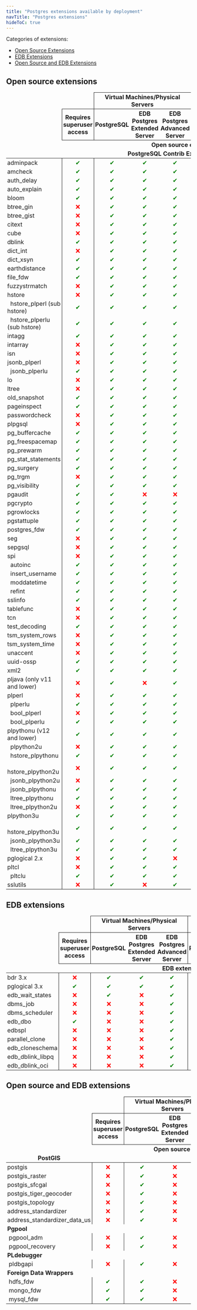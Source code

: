 ```yaml
---
title: "Postgres extensions available by deployment"
navTitle: "Postgres extensions"
hideToC: true
---
```


Categories of extensions:

-   [Open Source Extensions](#open-source-extensions)
-   [EDB Extensions](#edb-extensions)
-   [Open Source and EDB Extensions](#open-source-and-edb-extensions)

## Open source extensions

<table data-source="This table was generated automatically from 1GXzzVYT6CULGgGcyp0VtBfOtbxuWxkOU2pRYW42W4pM on 2022-09-29T20:14:47.303Z. Do not edit it directly without first removing this attribute!" data-section="Open source extensions">
<thead>
  <tr>
    <th style="font-weight: bold; border-left: none; border-right: none; border-top: none; border-bottom: none; padding-left: 3px; padding-right: 3px; padding-top: 2px; padding-bottom: 2px"></th>
    <th style="font-weight: bold; text-align: center; vertical-align: middle; border-left: none; border-right: solid 1px; border-top: none; border-bottom: solid 1px; padding-left: 3px; padding-right: 3px; padding-top: 2px; padding-bottom: 2px"></th>
    <th rowspan="1" colspan="3" style="font-weight: bold; text-align: center; vertical-align: middle; border-left: solid 1px; border-right: solid 1px; border-top: solid 1px; border-bottom: solid 1px; padding-left: 3px; padding-right: 3px; padding-top: 2px; padding-bottom: 2px">Virtual Machines/Physical Servers</th>
    <th rowspan="1" colspan="2" style="font-weight: bold; text-align: center; vertical-align: middle; border-left: solid 1px; border-right: solid 1px; border-top: solid 1px; border-bottom: solid 1px; padding-left: 3px; padding-right: 3px; padding-top: 2px; padding-bottom: 2px">Kubernetes</th>
    <th rowspan="1" colspan="3" style="font-weight: bold; text-align: center; vertical-align: middle; border-left: solid 1px; border-right: solid 1px; border-top: solid 1px; border-bottom: solid 1px; padding-left: 3px; padding-right: 3px; padding-top: 2px; padding-bottom: 2px">BigAnimal</th>
  </tr>
  <tr>
    <th style="font-weight: bold; border-left: none; border-right: none; border-top: none; border-bottom: none; padding-left: 3px; padding-right: 3px; padding-top: 2px; padding-bottom: 2px"></th>
    <th style="font-weight: bold; text-align: center; border-left: solid 1px; border-right: none; border-top: none; border-bottom: solid 1px; padding-left: 3px; padding-right: 3px; padding-top: 2px; padding-bottom: 2px">Requires superuser access</th>
    <th style="font-weight: bold; text-align: center; border-left: solid 1px; border-right: none; border-top: none; border-bottom: solid 1px; padding-left: 3px; padding-right: 3px; padding-top: 2px; padding-bottom: 2px">PostgreSQL</th>
    <th style="font-weight: bold; text-align: center; border-left: none; border-right: none; border-top: none; border-bottom: solid 1px; padding-left: 3px; padding-right: 3px; padding-top: 2px; padding-bottom: 2px">EDB Postgres Extended Server</th>
    <th style="font-weight: bold; text-align: center; border-left: none; border-right: solid 1px; border-top: none; border-bottom: solid 1px; padding-left: 3px; padding-right: 3px; padding-top: 2px; padding-bottom: 2px">EDB Postgres Advanced Server</th>
    <th style="font-weight: bold; text-align: center; border-left: none; border-right: none; border-top: none; border-bottom: solid 1px; padding-left: 3px; padding-right: 3px; padding-top: 2px; padding-bottom: 2px">PostgreSQL</th>
    <th style="font-weight: bold; text-align: center; border-left: none; border-right: none; border-top: none; border-bottom: solid 1px; padding-left: 3px; padding-right: 3px; padding-top: 2px; padding-bottom: 2px">EDB Postgres Advanced Server</th>
    <th style="font-weight: bold; border-left: solid 1px; border-right: none; border-top: none; border-bottom: solid 1px; padding-left: 3px; padding-right: 3px; padding-top: 2px; padding-bottom: 2px">PostgreSQL</th>
    <th style="font-weight: bold; border-left: none; border-right: none; border-top: none; border-bottom: solid 1px; padding-left: 3px; padding-right: 3px; padding-top: 2px; padding-bottom: 2px">PostgreSQL Compatible</th>
    <th style="font-weight: bold; text-align: center; border-left: none; border-right: solid 1px; border-top: none; border-bottom: solid 1px; padding-left: 3px; padding-right: 3px; padding-top: 2px; padding-bottom: 2px">Oracle Compatible</th>
  </tr>
  <tr>
    <th rowspan="1" colspan="14" style="font-weight: bold; border-left: none; border-right: solid 1px; border-top: none; border-bottom: none; padding-left: 3px; padding-right: 3px; padding-top: 2px; padding-bottom: 2px">Open source extensions</th>
  </tr>
  <tr>
    <th rowspan="1" colspan="14" style="font-weight: bold; border-left: none; border-right: solid 1px; border-top: none; border-bottom: none; padding-left: 3px; padding-right: 3px; padding-top: 2px; padding-bottom: 2px">PostgreSQL Contrib Extensions/Modules</th>
  </tr>
</thead>
<tbody>
  <tr>
    <td style="border-left: none; border-right: none; border-top: none; border-bottom: none; padding-left: 3px; padding-right: 3px; padding-top: 2px; padding-bottom: 2px">adminpack</td>
    <td style="text-align: center; border-left: solid 1px; border-right: none; border-top: none; border-bottom: none; padding-left: 3px; padding-right: 3px; padding-top: 2px; padding-bottom: 2px"><span style="color: green">✔</span></td>
    <td style="text-align: center; border-left: solid 1px; border-right: none; border-top: none; border-bottom: none; padding-left: 3px; padding-right: 3px; padding-top: 2px; padding-bottom: 2px"><span style="color: green">✔</span></td>
    <td style="text-align: center; border-left: none; border-right: none; border-top: none; border-bottom: none; padding-left: 3px; padding-right: 3px; padding-top: 2px; padding-bottom: 2px"><span style="color: green">✔</span></td>
    <td style="text-align: center; border-left: none; border-right: solid 1px; border-top: none; border-bottom: none; padding-left: 3px; padding-right: 3px; padding-top: 2px; padding-bottom: 2px"><span style="color: green">✔</span></td>
    <td style="text-align: center; border-left: none; border-right: none; border-top: none; border-bottom: none; padding-left: 3px; padding-right: 3px; padding-top: 2px; padding-bottom: 2px"><span style="color: red">❌</span></td>
    <td style="text-align: center; border-left: none; border-right: none; border-top: none; border-bottom: none; padding-left: 3px; padding-right: 3px; padding-top: 2px; padding-bottom: 2px"><span style="color: red">❌</span></td>
    <td style="text-align: center; border-left: solid 1px; border-right: none; border-top: none; border-bottom: none; padding-left: 3px; padding-right: 3px; padding-top: 2px; padding-bottom: 2px"><span style="color: red">❌</span></td>
    <td style="text-align: center; border-left: none; border-right: none; border-top: none; border-bottom: none; padding-left: 3px; padding-right: 3px; padding-top: 2px; padding-bottom: 2px"><span style="color: red">❌</span></td>
    <td style="text-align: center; border-left: none; border-right: solid 1px; border-top: none; border-bottom: none; padding-left: 3px; padding-right: 3px; padding-top: 2px; padding-bottom: 2px"><span style="color: red">❌</span></td>
  </tr>
  <tr>
    <td style="border-left: none; border-right: none; border-top: none; border-bottom: none; padding-left: 3px; padding-right: 3px; padding-top: 2px; padding-bottom: 2px">amcheck</td>
    <td style="text-align: center; border-left: solid 1px; border-right: none; border-top: none; border-bottom: none; padding-left: 3px; padding-right: 3px; padding-top: 2px; padding-bottom: 2px"><span style="color: green">✔</span></td>
    <td style="text-align: center; border-left: solid 1px; border-right: none; border-top: none; border-bottom: none; padding-left: 3px; padding-right: 3px; padding-top: 2px; padding-bottom: 2px"><span style="color: green">✔</span></td>
    <td style="text-align: center; border-left: none; border-right: none; border-top: none; border-bottom: none; padding-left: 3px; padding-right: 3px; padding-top: 2px; padding-bottom: 2px"><span style="color: green">✔</span></td>
    <td style="text-align: center; border-left: none; border-right: solid 1px; border-top: none; border-bottom: none; padding-left: 3px; padding-right: 3px; padding-top: 2px; padding-bottom: 2px"><span style="color: green">✔</span></td>
    <td style="text-align: center; border-left: none; border-right: none; border-top: none; border-bottom: none; padding-left: 3px; padding-right: 3px; padding-top: 2px; padding-bottom: 2px"><span style="color: green">✔</span></td>
    <td style="text-align: center; border-left: none; border-right: none; border-top: none; border-bottom: none; padding-left: 3px; padding-right: 3px; padding-top: 2px; padding-bottom: 2px"><span style="color: green">✔</span></td>
    <td style="text-align: center; border-left: solid 1px; border-right: none; border-top: none; border-bottom: none; padding-left: 3px; padding-right: 3px; padding-top: 2px; padding-bottom: 2px"><span style="color: green">✔</span></td>
    <td style="text-align: center; border-left: none; border-right: none; border-top: none; border-bottom: none; padding-left: 3px; padding-right: 3px; padding-top: 2px; padding-bottom: 2px"><span style="color: green">✔</span></td>
    <td style="text-align: center; border-left: none; border-right: solid 1px; border-top: none; border-bottom: none; padding-left: 3px; padding-right: 3px; padding-top: 2px; padding-bottom: 2px"><span style="color: green">✔</span></td>
  </tr>
  <tr>
    <td style="border-left: none; border-right: none; border-top: none; border-bottom: none; padding-left: 3px; padding-right: 3px; padding-top: 2px; padding-bottom: 2px">auth_delay</td>
    <td style="text-align: center; border-left: solid 1px; border-right: none; border-top: none; border-bottom: none; padding-left: 3px; padding-right: 3px; padding-top: 2px; padding-bottom: 2px"><span style="color: green">✔</span></td>
    <td style="text-align: center; border-left: solid 1px; border-right: none; border-top: none; border-bottom: none; padding-left: 3px; padding-right: 3px; padding-top: 2px; padding-bottom: 2px"><span style="color: green">✔</span></td>
    <td style="text-align: center; border-left: none; border-right: none; border-top: none; border-bottom: none; padding-left: 3px; padding-right: 3px; padding-top: 2px; padding-bottom: 2px"><span style="color: green">✔</span></td>
    <td style="text-align: center; border-left: none; border-right: solid 1px; border-top: none; border-bottom: none; padding-left: 3px; padding-right: 3px; padding-top: 2px; padding-bottom: 2px"><span style="color: green">✔</span></td>
    <td style="text-align: center; border-left: none; border-right: none; border-top: none; border-bottom: none; padding-left: 3px; padding-right: 3px; padding-top: 2px; padding-bottom: 2px"><span style="color: red">❌</span></td>
    <td style="text-align: center; border-left: none; border-right: none; border-top: none; border-bottom: none; padding-left: 3px; padding-right: 3px; padding-top: 2px; padding-bottom: 2px"><span style="color: red">❌</span></td>
    <td style="text-align: center; border-left: solid 1px; border-right: none; border-top: none; border-bottom: none; padding-left: 3px; padding-right: 3px; padding-top: 2px; padding-bottom: 2px"><span style="color: green">✔</span></td>
    <td style="text-align: center; border-left: none; border-right: none; border-top: none; border-bottom: none; padding-left: 3px; padding-right: 3px; padding-top: 2px; padding-bottom: 2px"><span style="color: green">✔</span></td>
    <td style="text-align: center; border-left: none; border-right: solid 1px; border-top: none; border-bottom: none; padding-left: 3px; padding-right: 3px; padding-top: 2px; padding-bottom: 2px"><span style="color: green">✔</span></td>
  </tr>
  <tr>
    <td style="border-left: none; border-right: none; border-top: none; border-bottom: none; padding-left: 3px; padding-right: 3px; padding-top: 2px; padding-bottom: 2px">auto_explain</td>
    <td style="text-align: center; border-left: solid 1px; border-right: none; border-top: none; border-bottom: none; padding-left: 3px; padding-right: 3px; padding-top: 2px; padding-bottom: 2px"><span style="color: green">✔</span></td>
    <td style="text-align: center; border-left: solid 1px; border-right: none; border-top: none; border-bottom: none; padding-left: 3px; padding-right: 3px; padding-top: 2px; padding-bottom: 2px"><span style="color: green">✔</span></td>
    <td style="text-align: center; border-left: none; border-right: none; border-top: none; border-bottom: none; padding-left: 3px; padding-right: 3px; padding-top: 2px; padding-bottom: 2px"><span style="color: green">✔</span></td>
    <td style="text-align: center; border-left: none; border-right: solid 1px; border-top: none; border-bottom: none; padding-left: 3px; padding-right: 3px; padding-top: 2px; padding-bottom: 2px"><span style="color: green">✔</span></td>
    <td style="text-align: center; border-left: none; border-right: none; border-top: none; border-bottom: none; padding-left: 3px; padding-right: 3px; padding-top: 2px; padding-bottom: 2px"><span style="color: red">❌</span></td>
    <td style="text-align: center; border-left: none; border-right: none; border-top: none; border-bottom: none; padding-left: 3px; padding-right: 3px; padding-top: 2px; padding-bottom: 2px"><span style="color: red">❌</span></td>
    <td style="text-align: center; border-left: solid 1px; border-right: none; border-top: none; border-bottom: none; padding-left: 3px; padding-right: 3px; padding-top: 2px; padding-bottom: 2px"><span style="color: green">✔</span></td>
    <td style="text-align: center; border-left: none; border-right: none; border-top: none; border-bottom: none; padding-left: 3px; padding-right: 3px; padding-top: 2px; padding-bottom: 2px"><span style="color: green">✔</span></td>
    <td style="text-align: center; border-left: none; border-right: solid 1px; border-top: none; border-bottom: none; padding-left: 3px; padding-right: 3px; padding-top: 2px; padding-bottom: 2px"><span style="color: green">✔</span></td>
  </tr>
  <tr>
    <td style="border-left: none; border-right: none; border-top: none; border-bottom: none; padding-left: 3px; padding-right: 3px; padding-top: 2px; padding-bottom: 2px">bloom</td>
    <td style="text-align: center; border-left: solid 1px; border-right: none; border-top: none; border-bottom: none; padding-left: 3px; padding-right: 3px; padding-top: 2px; padding-bottom: 2px"><span style="color: green">✔</span></td>
    <td style="text-align: center; border-left: solid 1px; border-right: none; border-top: none; border-bottom: none; padding-left: 3px; padding-right: 3px; padding-top: 2px; padding-bottom: 2px"><span style="color: green">✔</span></td>
    <td style="text-align: center; border-left: none; border-right: none; border-top: none; border-bottom: none; padding-left: 3px; padding-right: 3px; padding-top: 2px; padding-bottom: 2px"><span style="color: green">✔</span></td>
    <td style="text-align: center; border-left: none; border-right: solid 1px; border-top: none; border-bottom: none; padding-left: 3px; padding-right: 3px; padding-top: 2px; padding-bottom: 2px"><span style="color: green">✔</span></td>
    <td style="text-align: center; border-left: none; border-right: none; border-top: none; border-bottom: none; padding-left: 3px; padding-right: 3px; padding-top: 2px; padding-bottom: 2px"><span style="color: green">✔</span></td>
    <td style="text-align: center; border-left: none; border-right: none; border-top: none; border-bottom: none; padding-left: 3px; padding-right: 3px; padding-top: 2px; padding-bottom: 2px"><span style="color: green">✔</span></td>
    <td style="text-align: center; border-left: solid 1px; border-right: none; border-top: none; border-bottom: none; padding-left: 3px; padding-right: 3px; padding-top: 2px; padding-bottom: 2px"><span style="color: green">✔</span></td>
    <td style="text-align: center; border-left: none; border-right: none; border-top: none; border-bottom: none; padding-left: 3px; padding-right: 3px; padding-top: 2px; padding-bottom: 2px"><span style="color: green">✔</span></td>
    <td style="text-align: center; border-left: none; border-right: solid 1px; border-top: none; border-bottom: none; padding-left: 3px; padding-right: 3px; padding-top: 2px; padding-bottom: 2px"><span style="color: green">✔</span></td>
  </tr>
  <tr>
    <td style="border-left: none; border-right: none; border-top: none; border-bottom: none; padding-left: 3px; padding-right: 3px; padding-top: 2px; padding-bottom: 2px">btree_gin</td>
    <td style="text-align: center; border-left: solid 1px; border-right: none; border-top: none; border-bottom: none; padding-left: 3px; padding-right: 3px; padding-top: 2px; padding-bottom: 2px"><span style="color: red">❌</span></td>
    <td style="text-align: center; border-left: solid 1px; border-right: none; border-top: none; border-bottom: none; padding-left: 3px; padding-right: 3px; padding-top: 2px; padding-bottom: 2px"><span style="color: green">✔</span></td>
    <td style="text-align: center; border-left: none; border-right: none; border-top: none; border-bottom: none; padding-left: 3px; padding-right: 3px; padding-top: 2px; padding-bottom: 2px"><span style="color: green">✔</span></td>
    <td style="text-align: center; border-left: none; border-right: solid 1px; border-top: none; border-bottom: none; padding-left: 3px; padding-right: 3px; padding-top: 2px; padding-bottom: 2px"><span style="color: green">✔</span></td>
    <td style="text-align: center; border-left: none; border-right: none; border-top: none; border-bottom: none; padding-left: 3px; padding-right: 3px; padding-top: 2px; padding-bottom: 2px"><span style="color: green">✔</span></td>
    <td style="text-align: center; border-left: none; border-right: none; border-top: none; border-bottom: none; padding-left: 3px; padding-right: 3px; padding-top: 2px; padding-bottom: 2px"><span style="color: green">✔</span></td>
    <td style="text-align: center; border-left: solid 1px; border-right: none; border-top: none; border-bottom: none; padding-left: 3px; padding-right: 3px; padding-top: 2px; padding-bottom: 2px"><span style="color: green">✔</span></td>
    <td style="text-align: center; border-left: none; border-right: none; border-top: none; border-bottom: none; padding-left: 3px; padding-right: 3px; padding-top: 2px; padding-bottom: 2px"><span style="color: green">✔</span></td>
    <td style="text-align: center; border-left: none; border-right: solid 1px; border-top: none; border-bottom: none; padding-left: 3px; padding-right: 3px; padding-top: 2px; padding-bottom: 2px"><span style="color: green">✔</span></td>
  </tr>
  <tr>
    <td style="border-left: none; border-right: none; border-top: none; border-bottom: none; padding-left: 3px; padding-right: 3px; padding-top: 2px; padding-bottom: 2px">btree_gist</td>
    <td style="text-align: center; border-left: solid 1px; border-right: none; border-top: none; border-bottom: none; padding-left: 3px; padding-right: 3px; padding-top: 2px; padding-bottom: 2px"><span style="color: red">❌</span></td>
    <td style="text-align: center; border-left: solid 1px; border-right: none; border-top: none; border-bottom: none; padding-left: 3px; padding-right: 3px; padding-top: 2px; padding-bottom: 2px"><span style="color: green">✔</span></td>
    <td style="text-align: center; border-left: none; border-right: none; border-top: none; border-bottom: none; padding-left: 3px; padding-right: 3px; padding-top: 2px; padding-bottom: 2px"><span style="color: green">✔</span></td>
    <td style="text-align: center; border-left: none; border-right: solid 1px; border-top: none; border-bottom: none; padding-left: 3px; padding-right: 3px; padding-top: 2px; padding-bottom: 2px"><span style="color: green">✔</span></td>
    <td style="text-align: center; border-left: none; border-right: none; border-top: none; border-bottom: none; padding-left: 3px; padding-right: 3px; padding-top: 2px; padding-bottom: 2px"><span style="color: green">✔</span></td>
    <td style="text-align: center; border-left: none; border-right: none; border-top: none; border-bottom: none; padding-left: 3px; padding-right: 3px; padding-top: 2px; padding-bottom: 2px"><span style="color: green">✔</span></td>
    <td style="text-align: center; border-left: solid 1px; border-right: none; border-top: none; border-bottom: none; padding-left: 3px; padding-right: 3px; padding-top: 2px; padding-bottom: 2px"><span style="color: green">✔</span></td>
    <td style="text-align: center; border-left: none; border-right: none; border-top: none; border-bottom: none; padding-left: 3px; padding-right: 3px; padding-top: 2px; padding-bottom: 2px"><span style="color: green">✔</span></td>
    <td style="text-align: center; border-left: none; border-right: solid 1px; border-top: none; border-bottom: none; padding-left: 3px; padding-right: 3px; padding-top: 2px; padding-bottom: 2px"><span style="color: green">✔</span></td>
  </tr>
  <tr>
    <td style="border-left: none; border-right: none; border-top: none; border-bottom: none; padding-left: 3px; padding-right: 3px; padding-top: 2px; padding-bottom: 2px">citext</td>
    <td style="text-align: center; border-left: solid 1px; border-right: none; border-top: none; border-bottom: none; padding-left: 3px; padding-right: 3px; padding-top: 2px; padding-bottom: 2px"><span style="color: red">❌</span></td>
    <td style="text-align: center; border-left: solid 1px; border-right: none; border-top: none; border-bottom: none; padding-left: 3px; padding-right: 3px; padding-top: 2px; padding-bottom: 2px"><span style="color: green">✔</span></td>
    <td style="text-align: center; border-left: none; border-right: none; border-top: none; border-bottom: none; padding-left: 3px; padding-right: 3px; padding-top: 2px; padding-bottom: 2px"><span style="color: green">✔</span></td>
    <td style="text-align: center; border-left: none; border-right: solid 1px; border-top: none; border-bottom: none; padding-left: 3px; padding-right: 3px; padding-top: 2px; padding-bottom: 2px"><span style="color: green">✔</span></td>
    <td style="text-align: center; border-left: none; border-right: none; border-top: none; border-bottom: none; padding-left: 3px; padding-right: 3px; padding-top: 2px; padding-bottom: 2px"><span style="color: green">✔</span></td>
    <td style="text-align: center; border-left: none; border-right: none; border-top: none; border-bottom: none; padding-left: 3px; padding-right: 3px; padding-top: 2px; padding-bottom: 2px"><span style="color: green">✔</span></td>
    <td style="text-align: center; border-left: solid 1px; border-right: none; border-top: none; border-bottom: none; padding-left: 3px; padding-right: 3px; padding-top: 2px; padding-bottom: 2px"><span style="color: green">✔</span></td>
    <td style="text-align: center; border-left: none; border-right: none; border-top: none; border-bottom: none; padding-left: 3px; padding-right: 3px; padding-top: 2px; padding-bottom: 2px"><span style="color: green">✔</span></td>
    <td style="text-align: center; border-left: none; border-right: solid 1px; border-top: none; border-bottom: none; padding-left: 3px; padding-right: 3px; padding-top: 2px; padding-bottom: 2px"><span style="color: green">✔</span></td>
  </tr>
  <tr>
    <td style="border-left: none; border-right: none; border-top: none; border-bottom: none; padding-left: 3px; padding-right: 3px; padding-top: 2px; padding-bottom: 2px">cube</td>
    <td style="text-align: center; border-left: solid 1px; border-right: none; border-top: none; border-bottom: none; padding-left: 3px; padding-right: 3px; padding-top: 2px; padding-bottom: 2px"><span style="color: red">❌</span></td>
    <td style="text-align: center; border-left: solid 1px; border-right: none; border-top: none; border-bottom: none; padding-left: 3px; padding-right: 3px; padding-top: 2px; padding-bottom: 2px"><span style="color: green">✔</span></td>
    <td style="text-align: center; border-left: none; border-right: none; border-top: none; border-bottom: none; padding-left: 3px; padding-right: 3px; padding-top: 2px; padding-bottom: 2px"><span style="color: green">✔</span></td>
    <td style="text-align: center; border-left: none; border-right: solid 1px; border-top: none; border-bottom: none; padding-left: 3px; padding-right: 3px; padding-top: 2px; padding-bottom: 2px"><span style="color: green">✔</span></td>
    <td style="text-align: center; border-left: none; border-right: none; border-top: none; border-bottom: none; padding-left: 3px; padding-right: 3px; padding-top: 2px; padding-bottom: 2px"><span style="color: green">✔</span></td>
    <td style="text-align: center; border-left: none; border-right: none; border-top: none; border-bottom: none; padding-left: 3px; padding-right: 3px; padding-top: 2px; padding-bottom: 2px"><span style="color: green">✔</span></td>
    <td style="text-align: center; border-left: solid 1px; border-right: none; border-top: none; border-bottom: none; padding-left: 3px; padding-right: 3px; padding-top: 2px; padding-bottom: 2px"><span style="color: green">✔</span></td>
    <td style="text-align: center; border-left: none; border-right: none; border-top: none; border-bottom: none; padding-left: 3px; padding-right: 3px; padding-top: 2px; padding-bottom: 2px"><span style="color: green">✔</span></td>
    <td style="text-align: center; border-left: none; border-right: solid 1px; border-top: none; border-bottom: none; padding-left: 3px; padding-right: 3px; padding-top: 2px; padding-bottom: 2px"><span style="color: green">✔</span></td>
  </tr>
  <tr>
    <td style="border-left: none; border-right: none; border-top: none; border-bottom: none; padding-left: 3px; padding-right: 3px; padding-top: 2px; padding-bottom: 2px">dblink</td>
    <td style="text-align: center; border-left: solid 1px; border-right: none; border-top: none; border-bottom: none; padding-left: 3px; padding-right: 3px; padding-top: 2px; padding-bottom: 2px"><span style="color: green">✔</span></td>
    <td style="text-align: center; border-left: solid 1px; border-right: none; border-top: none; border-bottom: none; padding-left: 3px; padding-right: 3px; padding-top: 2px; padding-bottom: 2px"><span style="color: green">✔</span></td>
    <td style="text-align: center; border-left: none; border-right: none; border-top: none; border-bottom: none; padding-left: 3px; padding-right: 3px; padding-top: 2px; padding-bottom: 2px"><span style="color: green">✔</span></td>
    <td style="text-align: center; border-left: none; border-right: solid 1px; border-top: none; border-bottom: none; padding-left: 3px; padding-right: 3px; padding-top: 2px; padding-bottom: 2px"><span style="color: green">✔</span></td>
    <td style="text-align: center; border-left: none; border-right: none; border-top: none; border-bottom: none; padding-left: 3px; padding-right: 3px; padding-top: 2px; padding-bottom: 2px"><span style="color: green">✔</span></td>
    <td style="text-align: center; border-left: none; border-right: none; border-top: none; border-bottom: none; padding-left: 3px; padding-right: 3px; padding-top: 2px; padding-bottom: 2px"><span style="color: green">✔</span></td>
    <td style="text-align: center; border-left: solid 1px; border-right: none; border-top: none; border-bottom: none; padding-left: 3px; padding-right: 3px; padding-top: 2px; padding-bottom: 2px"><span style="color: green">✔</span></td>
    <td style="text-align: center; border-left: none; border-right: none; border-top: none; border-bottom: none; padding-left: 3px; padding-right: 3px; padding-top: 2px; padding-bottom: 2px"><span style="color: green">✔</span></td>
    <td style="text-align: center; border-left: none; border-right: solid 1px; border-top: none; border-bottom: none; padding-left: 3px; padding-right: 3px; padding-top: 2px; padding-bottom: 2px"><span style="color: green">✔</span></td>
  </tr>
  <tr>
    <td style="border-left: none; border-right: none; border-top: none; border-bottom: none; padding-left: 3px; padding-right: 3px; padding-top: 2px; padding-bottom: 2px">dict_int</td>
    <td style="text-align: center; border-left: solid 1px; border-right: none; border-top: none; border-bottom: none; padding-left: 3px; padding-right: 3px; padding-top: 2px; padding-bottom: 2px"><span style="color: red">❌</span></td>
    <td style="text-align: center; border-left: solid 1px; border-right: none; border-top: none; border-bottom: none; padding-left: 3px; padding-right: 3px; padding-top: 2px; padding-bottom: 2px"><span style="color: green">✔</span></td>
    <td style="text-align: center; border-left: none; border-right: none; border-top: none; border-bottom: none; padding-left: 3px; padding-right: 3px; padding-top: 2px; padding-bottom: 2px"><span style="color: green">✔</span></td>
    <td style="text-align: center; border-left: none; border-right: solid 1px; border-top: none; border-bottom: none; padding-left: 3px; padding-right: 3px; padding-top: 2px; padding-bottom: 2px"><span style="color: green">✔</span></td>
    <td style="text-align: center; border-left: none; border-right: none; border-top: none; border-bottom: none; padding-left: 3px; padding-right: 3px; padding-top: 2px; padding-bottom: 2px"><span style="color: green">✔</span></td>
    <td style="text-align: center; border-left: none; border-right: none; border-top: none; border-bottom: none; padding-left: 3px; padding-right: 3px; padding-top: 2px; padding-bottom: 2px"><span style="color: green">✔</span></td>
    <td style="text-align: center; border-left: solid 1px; border-right: none; border-top: none; border-bottom: none; padding-left: 3px; padding-right: 3px; padding-top: 2px; padding-bottom: 2px"><span style="color: green">✔</span></td>
    <td style="text-align: center; border-left: none; border-right: none; border-top: none; border-bottom: none; padding-left: 3px; padding-right: 3px; padding-top: 2px; padding-bottom: 2px"><span style="color: green">✔</span></td>
    <td style="text-align: center; border-left: none; border-right: solid 1px; border-top: none; border-bottom: none; padding-left: 3px; padding-right: 3px; padding-top: 2px; padding-bottom: 2px"><span style="color: green">✔</span></td>
  </tr>
  <tr>
    <td style="border-left: none; border-right: none; border-top: none; border-bottom: none; padding-left: 3px; padding-right: 3px; padding-top: 2px; padding-bottom: 2px">dict_xsyn</td>
    <td style="text-align: center; border-left: solid 1px; border-right: none; border-top: none; border-bottom: none; padding-left: 3px; padding-right: 3px; padding-top: 2px; padding-bottom: 2px"><span style="color: green">✔</span></td>
    <td style="text-align: center; border-left: solid 1px; border-right: none; border-top: none; border-bottom: none; padding-left: 3px; padding-right: 3px; padding-top: 2px; padding-bottom: 2px"><span style="color: green">✔</span></td>
    <td style="text-align: center; border-left: none; border-right: none; border-top: none; border-bottom: none; padding-left: 3px; padding-right: 3px; padding-top: 2px; padding-bottom: 2px"><span style="color: green">✔</span></td>
    <td style="text-align: center; border-left: none; border-right: solid 1px; border-top: none; border-bottom: none; padding-left: 3px; padding-right: 3px; padding-top: 2px; padding-bottom: 2px"><span style="color: green">✔</span></td>
    <td style="text-align: center; border-left: none; border-right: none; border-top: none; border-bottom: none; padding-left: 3px; padding-right: 3px; padding-top: 2px; padding-bottom: 2px"><span style="color: green">✔</span></td>
    <td style="text-align: center; border-left: none; border-right: none; border-top: none; border-bottom: none; padding-left: 3px; padding-right: 3px; padding-top: 2px; padding-bottom: 2px"><span style="color: green">✔</span></td>
    <td style="text-align: center; border-left: solid 1px; border-right: none; border-top: none; border-bottom: none; padding-left: 3px; padding-right: 3px; padding-top: 2px; padding-bottom: 2px"><span style="color: green">✔</span></td>
    <td style="text-align: center; border-left: none; border-right: none; border-top: none; border-bottom: none; padding-left: 3px; padding-right: 3px; padding-top: 2px; padding-bottom: 2px"><span style="color: green">✔</span></td>
    <td style="text-align: center; border-left: none; border-right: solid 1px; border-top: none; border-bottom: none; padding-left: 3px; padding-right: 3px; padding-top: 2px; padding-bottom: 2px"><span style="color: green">✔</span></td>
  </tr>
  <tr>
    <td style="border-left: none; border-right: none; border-top: none; border-bottom: none; padding-left: 3px; padding-right: 3px; padding-top: 2px; padding-bottom: 2px">earthdistance</td>
    <td style="text-align: center; border-left: solid 1px; border-right: none; border-top: none; border-bottom: none; padding-left: 3px; padding-right: 3px; padding-top: 2px; padding-bottom: 2px"><span style="color: green">✔</span></td>
    <td style="text-align: center; border-left: solid 1px; border-right: none; border-top: none; border-bottom: none; padding-left: 3px; padding-right: 3px; padding-top: 2px; padding-bottom: 2px"><span style="color: green">✔</span></td>
    <td style="text-align: center; border-left: none; border-right: none; border-top: none; border-bottom: none; padding-left: 3px; padding-right: 3px; padding-top: 2px; padding-bottom: 2px"><span style="color: green">✔</span></td>
    <td style="text-align: center; border-left: none; border-right: solid 1px; border-top: none; border-bottom: none; padding-left: 3px; padding-right: 3px; padding-top: 2px; padding-bottom: 2px"><span style="color: green">✔</span></td>
    <td style="text-align: center; border-left: none; border-right: none; border-top: none; border-bottom: none; padding-left: 3px; padding-right: 3px; padding-top: 2px; padding-bottom: 2px"><span style="color: green">✔</span></td>
    <td style="text-align: center; border-left: none; border-right: none; border-top: none; border-bottom: none; padding-left: 3px; padding-right: 3px; padding-top: 2px; padding-bottom: 2px"><span style="color: green">✔</span></td>
    <td style="text-align: center; border-left: solid 1px; border-right: none; border-top: none; border-bottom: none; padding-left: 3px; padding-right: 3px; padding-top: 2px; padding-bottom: 2px"><span style="color: green">✔</span></td>
    <td style="text-align: center; border-left: none; border-right: none; border-top: none; border-bottom: none; padding-left: 3px; padding-right: 3px; padding-top: 2px; padding-bottom: 2px"><span style="color: green">✔</span></td>
    <td style="text-align: center; border-left: none; border-right: solid 1px; border-top: none; border-bottom: none; padding-left: 3px; padding-right: 3px; padding-top: 2px; padding-bottom: 2px"><span style="color: green">✔</span></td>
  </tr>
  <tr>
    <td style="border-left: none; border-right: none; border-top: none; border-bottom: none; padding-left: 3px; padding-right: 3px; padding-top: 2px; padding-bottom: 2px">file_fdw</td>
    <td style="text-align: center; border-left: solid 1px; border-right: none; border-top: none; border-bottom: none; padding-left: 3px; padding-right: 3px; padding-top: 2px; padding-bottom: 2px"><span style="color: green">✔</span></td>
    <td style="text-align: center; border-left: solid 1px; border-right: none; border-top: none; border-bottom: none; padding-left: 3px; padding-right: 3px; padding-top: 2px; padding-bottom: 2px"><span style="color: green">✔</span></td>
    <td style="text-align: center; border-left: none; border-right: none; border-top: none; border-bottom: none; padding-left: 3px; padding-right: 3px; padding-top: 2px; padding-bottom: 2px"><span style="color: green">✔</span></td>
    <td style="text-align: center; border-left: none; border-right: solid 1px; border-top: none; border-bottom: none; padding-left: 3px; padding-right: 3px; padding-top: 2px; padding-bottom: 2px"><span style="color: green">✔</span></td>
    <td style="text-align: center; border-left: none; border-right: none; border-top: none; border-bottom: none; padding-left: 3px; padding-right: 3px; padding-top: 2px; padding-bottom: 2px"><span style="color: red">❌</span></td>
    <td style="text-align: center; border-left: none; border-right: none; border-top: none; border-bottom: none; padding-left: 3px; padding-right: 3px; padding-top: 2px; padding-bottom: 2px"><span style="color: red">❌</span></td>
    <td style="text-align: center; border-left: solid 1px; border-right: none; border-top: none; border-bottom: none; padding-left: 3px; padding-right: 3px; padding-top: 2px; padding-bottom: 2px"><span style="color: red">❌</span></td>
    <td style="text-align: center; border-left: none; border-right: none; border-top: none; border-bottom: none; padding-left: 3px; padding-right: 3px; padding-top: 2px; padding-bottom: 2px"><span style="color: red">❌</span></td>
    <td style="text-align: center; border-left: none; border-right: solid 1px; border-top: none; border-bottom: none; padding-left: 3px; padding-right: 3px; padding-top: 2px; padding-bottom: 2px"><span style="color: red">❌</span></td>
  </tr>
  <tr>
    <td style="border-left: none; border-right: none; border-top: none; border-bottom: none; padding-left: 3px; padding-right: 3px; padding-top: 2px; padding-bottom: 2px">fuzzystrmatch</td>
    <td style="text-align: center; border-left: solid 1px; border-right: none; border-top: none; border-bottom: none; padding-left: 3px; padding-right: 3px; padding-top: 2px; padding-bottom: 2px"><span style="color: red">❌</span></td>
    <td style="text-align: center; border-left: solid 1px; border-right: none; border-top: none; border-bottom: none; padding-left: 3px; padding-right: 3px; padding-top: 2px; padding-bottom: 2px"><span style="color: green">✔</span></td>
    <td style="text-align: center; border-left: none; border-right: none; border-top: none; border-bottom: none; padding-left: 3px; padding-right: 3px; padding-top: 2px; padding-bottom: 2px"><span style="color: green">✔</span></td>
    <td style="text-align: center; border-left: none; border-right: solid 1px; border-top: none; border-bottom: none; padding-left: 3px; padding-right: 3px; padding-top: 2px; padding-bottom: 2px"><span style="color: green">✔</span></td>
    <td style="text-align: center; border-left: none; border-right: none; border-top: none; border-bottom: none; padding-left: 3px; padding-right: 3px; padding-top: 2px; padding-bottom: 2px"><span style="color: green">✔</span></td>
    <td style="text-align: center; border-left: none; border-right: none; border-top: none; border-bottom: none; padding-left: 3px; padding-right: 3px; padding-top: 2px; padding-bottom: 2px"><span style="color: green">✔</span></td>
    <td style="text-align: center; border-left: solid 1px; border-right: none; border-top: none; border-bottom: none; padding-left: 3px; padding-right: 3px; padding-top: 2px; padding-bottom: 2px"><span style="color: green">✔</span></td>
    <td style="text-align: center; border-left: none; border-right: none; border-top: none; border-bottom: none; padding-left: 3px; padding-right: 3px; padding-top: 2px; padding-bottom: 2px"><span style="color: green">✔</span></td>
    <td style="text-align: center; border-left: none; border-right: solid 1px; border-top: none; border-bottom: none; padding-left: 3px; padding-right: 3px; padding-top: 2px; padding-bottom: 2px"><span style="color: green">✔</span></td>
  </tr>
  <tr>
    <td style="border-left: none; border-right: none; border-top: none; border-bottom: none; padding-left: 3px; padding-right: 3px; padding-top: 2px; padding-bottom: 2px">hstore</td>
    <td style="text-align: center; border-left: solid 1px; border-right: none; border-top: none; border-bottom: none; padding-left: 3px; padding-right: 3px; padding-top: 2px; padding-bottom: 2px"><span style="color: red">❌</span></td>
    <td style="text-align: center; border-left: solid 1px; border-right: none; border-top: none; border-bottom: none; padding-left: 3px; padding-right: 3px; padding-top: 2px; padding-bottom: 2px"><span style="color: green">✔</span></td>
    <td style="text-align: center; border-left: none; border-right: none; border-top: none; border-bottom: none; padding-left: 3px; padding-right: 3px; padding-top: 2px; padding-bottom: 2px"><span style="color: green">✔</span></td>
    <td style="text-align: center; border-left: none; border-right: solid 1px; border-top: none; border-bottom: none; padding-left: 3px; padding-right: 3px; padding-top: 2px; padding-bottom: 2px"><span style="color: green">✔</span></td>
    <td style="text-align: center; border-left: none; border-right: none; border-top: none; border-bottom: none; padding-left: 3px; padding-right: 3px; padding-top: 2px; padding-bottom: 2px"><span style="color: green">✔</span></td>
    <td style="text-align: center; border-left: none; border-right: none; border-top: none; border-bottom: none; padding-left: 3px; padding-right: 3px; padding-top: 2px; padding-bottom: 2px"><span style="color: green">✔</span></td>
    <td style="text-align: center; border-left: solid 1px; border-right: none; border-top: none; border-bottom: none; padding-left: 3px; padding-right: 3px; padding-top: 2px; padding-bottom: 2px"><span style="color: green">✔</span></td>
    <td style="text-align: center; border-left: none; border-right: none; border-top: none; border-bottom: none; padding-left: 3px; padding-right: 3px; padding-top: 2px; padding-bottom: 2px"><span style="color: green">✔</span></td>
    <td style="text-align: center; border-left: none; border-right: solid 1px; border-top: none; border-bottom: none; padding-left: 3px; padding-right: 3px; padding-top: 2px; padding-bottom: 2px"><span style="color: green">✔</span></td>
  </tr>
  <tr>
    <td style="border-left: none; border-right: none; border-top: none; border-bottom: none; padding-left: 3px; padding-right: 3px; padding-top: 2px; padding-bottom: 2px">  hstore_plperl (sub hstore)</td>
    <td style="text-align: center; border-left: solid 1px; border-right: none; border-top: none; border-bottom: none; padding-left: 3px; padding-right: 3px; padding-top: 2px; padding-bottom: 2px"><span style="color: green">✔</span></td>
    <td style="text-align: center; border-left: solid 1px; border-right: none; border-top: none; border-bottom: none; padding-left: 3px; padding-right: 3px; padding-top: 2px; padding-bottom: 2px"><span style="color: green">✔</span></td>
    <td style="text-align: center; border-left: none; border-right: none; border-top: none; border-bottom: none; padding-left: 3px; padding-right: 3px; padding-top: 2px; padding-bottom: 2px"><span style="color: green">✔</span></td>
    <td style="text-align: center; border-left: none; border-right: solid 1px; border-top: none; border-bottom: none; padding-left: 3px; padding-right: 3px; padding-top: 2px; padding-bottom: 2px"><span style="color: green">✔</span></td>
    <td style="text-align: center; border-left: none; border-right: none; border-top: none; border-bottom: none; padding-left: 3px; padding-right: 3px; padding-top: 2px; padding-bottom: 2px"><span style="color: red">❌</span></td>
    <td style="text-align: center; border-left: none; border-right: none; border-top: none; border-bottom: none; padding-left: 3px; padding-right: 3px; padding-top: 2px; padding-bottom: 2px"><span style="color: red">❌</span></td>
    <td style="text-align: center; border-left: solid 1px; border-right: none; border-top: none; border-bottom: none; padding-left: 3px; padding-right: 3px; padding-top: 2px; padding-bottom: 2px"><span style="color: green">✔</span></td>
    <td style="text-align: center; border-left: none; border-right: none; border-top: none; border-bottom: none; padding-left: 3px; padding-right: 3px; padding-top: 2px; padding-bottom: 2px"><span style="color: green">✔</span></td>
    <td style="text-align: center; border-left: none; border-right: solid 1px; border-top: none; border-bottom: none; padding-left: 3px; padding-right: 3px; padding-top: 2px; padding-bottom: 2px"><span style="color: green">✔</span></td>
  </tr>
  <tr>
    <td style="border-left: none; border-right: none; border-top: none; border-bottom: none; padding-left: 3px; padding-right: 3px; padding-top: 2px; padding-bottom: 2px">  hstore_plperlu (sub hstore)</td>
    <td style="text-align: center; border-left: solid 1px; border-right: none; border-top: none; border-bottom: none; padding-left: 3px; padding-right: 3px; padding-top: 2px; padding-bottom: 2px"><span style="color: green">✔</span></td>
    <td style="text-align: center; border-left: solid 1px; border-right: none; border-top: none; border-bottom: none; padding-left: 3px; padding-right: 3px; padding-top: 2px; padding-bottom: 2px"><span style="color: green">✔</span></td>
    <td style="text-align: center; border-left: none; border-right: none; border-top: none; border-bottom: none; padding-left: 3px; padding-right: 3px; padding-top: 2px; padding-bottom: 2px"><span style="color: green">✔</span></td>
    <td style="text-align: center; border-left: none; border-right: solid 1px; border-top: none; border-bottom: none; padding-left: 3px; padding-right: 3px; padding-top: 2px; padding-bottom: 2px"><span style="color: green">✔</span></td>
    <td style="text-align: center; border-left: none; border-right: none; border-top: none; border-bottom: none; padding-left: 3px; padding-right: 3px; padding-top: 2px; padding-bottom: 2px"><span style="color: red">❌</span></td>
    <td style="text-align: center; border-left: none; border-right: none; border-top: none; border-bottom: none; padding-left: 3px; padding-right: 3px; padding-top: 2px; padding-bottom: 2px"><span style="color: red">❌</span></td>
    <td style="text-align: center; border-left: solid 1px; border-right: none; border-top: none; border-bottom: none; padding-left: 3px; padding-right: 3px; padding-top: 2px; padding-bottom: 2px"><span style="color: green">✔</span></td>
    <td style="text-align: center; border-left: none; border-right: none; border-top: none; border-bottom: none; padding-left: 3px; padding-right: 3px; padding-top: 2px; padding-bottom: 2px"><span style="color: green">✔</span></td>
    <td style="text-align: center; border-left: none; border-right: solid 1px; border-top: none; border-bottom: none; padding-left: 3px; padding-right: 3px; padding-top: 2px; padding-bottom: 2px"><span style="color: green">✔</span></td>
  </tr>
  <tr>
    <td style="border-left: none; border-right: none; border-top: none; border-bottom: none; padding-left: 3px; padding-right: 3px; padding-top: 2px; padding-bottom: 2px">intagg</td>
    <td style="text-align: center; border-left: solid 1px; border-right: none; border-top: none; border-bottom: none; padding-left: 3px; padding-right: 3px; padding-top: 2px; padding-bottom: 2px"><span style="color: green">✔</span></td>
    <td style="text-align: center; border-left: solid 1px; border-right: none; border-top: none; border-bottom: none; padding-left: 3px; padding-right: 3px; padding-top: 2px; padding-bottom: 2px"><span style="color: green">✔</span></td>
    <td style="text-align: center; border-left: none; border-right: none; border-top: none; border-bottom: none; padding-left: 3px; padding-right: 3px; padding-top: 2px; padding-bottom: 2px"><span style="color: green">✔</span></td>
    <td style="text-align: center; border-left: none; border-right: solid 1px; border-top: none; border-bottom: none; padding-left: 3px; padding-right: 3px; padding-top: 2px; padding-bottom: 2px"><span style="color: green">✔</span></td>
    <td style="text-align: center; border-left: none; border-right: none; border-top: none; border-bottom: none; padding-left: 3px; padding-right: 3px; padding-top: 2px; padding-bottom: 2px"><span style="color: green">✔</span></td>
    <td style="text-align: center; border-left: none; border-right: none; border-top: none; border-bottom: none; padding-left: 3px; padding-right: 3px; padding-top: 2px; padding-bottom: 2px"><span style="color: green">✔</span></td>
    <td style="text-align: center; border-left: solid 1px; border-right: none; border-top: none; border-bottom: none; padding-left: 3px; padding-right: 3px; padding-top: 2px; padding-bottom: 2px"><span style="color: green">✔</span></td>
    <td style="text-align: center; border-left: none; border-right: none; border-top: none; border-bottom: none; padding-left: 3px; padding-right: 3px; padding-top: 2px; padding-bottom: 2px"><span style="color: green">✔</span></td>
    <td style="text-align: center; border-left: none; border-right: solid 1px; border-top: none; border-bottom: none; padding-left: 3px; padding-right: 3px; padding-top: 2px; padding-bottom: 2px"><span style="color: green">✔</span></td>
  </tr>
  <tr>
    <td style="border-left: none; border-right: none; border-top: none; border-bottom: none; padding-left: 3px; padding-right: 3px; padding-top: 2px; padding-bottom: 2px">intarray</td>
    <td style="text-align: center; border-left: solid 1px; border-right: none; border-top: none; border-bottom: none; padding-left: 3px; padding-right: 3px; padding-top: 2px; padding-bottom: 2px"><span style="color: red">❌</span></td>
    <td style="text-align: center; border-left: solid 1px; border-right: none; border-top: none; border-bottom: none; padding-left: 3px; padding-right: 3px; padding-top: 2px; padding-bottom: 2px"><span style="color: green">✔</span></td>
    <td style="text-align: center; border-left: none; border-right: none; border-top: none; border-bottom: none; padding-left: 3px; padding-right: 3px; padding-top: 2px; padding-bottom: 2px"><span style="color: green">✔</span></td>
    <td style="text-align: center; border-left: none; border-right: solid 1px; border-top: none; border-bottom: none; padding-left: 3px; padding-right: 3px; padding-top: 2px; padding-bottom: 2px"><span style="color: green">✔</span></td>
    <td style="text-align: center; border-left: none; border-right: none; border-top: none; border-bottom: none; padding-left: 3px; padding-right: 3px; padding-top: 2px; padding-bottom: 2px"><span style="color: green">✔</span></td>
    <td style="text-align: center; border-left: none; border-right: none; border-top: none; border-bottom: none; padding-left: 3px; padding-right: 3px; padding-top: 2px; padding-bottom: 2px"><span style="color: green">✔</span></td>
    <td style="text-align: center; border-left: solid 1px; border-right: none; border-top: none; border-bottom: none; padding-left: 3px; padding-right: 3px; padding-top: 2px; padding-bottom: 2px"><span style="color: green">✔</span></td>
    <td style="text-align: center; border-left: none; border-right: none; border-top: none; border-bottom: none; padding-left: 3px; padding-right: 3px; padding-top: 2px; padding-bottom: 2px"><span style="color: green">✔</span></td>
    <td style="text-align: center; border-left: none; border-right: solid 1px; border-top: none; border-bottom: none; padding-left: 3px; padding-right: 3px; padding-top: 2px; padding-bottom: 2px"><span style="color: green">✔</span></td>
  </tr>
  <tr>
    <td style="border-left: none; border-right: none; border-top: none; border-bottom: none; padding-left: 3px; padding-right: 3px; padding-top: 2px; padding-bottom: 2px">isn</td>
    <td style="text-align: center; border-left: solid 1px; border-right: none; border-top: none; border-bottom: none; padding-left: 3px; padding-right: 3px; padding-top: 2px; padding-bottom: 2px"><span style="color: red">❌</span></td>
    <td style="text-align: center; border-left: solid 1px; border-right: none; border-top: none; border-bottom: none; padding-left: 3px; padding-right: 3px; padding-top: 2px; padding-bottom: 2px"><span style="color: green">✔</span></td>
    <td style="text-align: center; border-left: none; border-right: none; border-top: none; border-bottom: none; padding-left: 3px; padding-right: 3px; padding-top: 2px; padding-bottom: 2px"><span style="color: green">✔</span></td>
    <td style="text-align: center; border-left: none; border-right: solid 1px; border-top: none; border-bottom: none; padding-left: 3px; padding-right: 3px; padding-top: 2px; padding-bottom: 2px"><span style="color: green">✔</span></td>
    <td style="text-align: center; border-left: none; border-right: none; border-top: none; border-bottom: none; padding-left: 3px; padding-right: 3px; padding-top: 2px; padding-bottom: 2px"><span style="color: green">✔</span></td>
    <td style="text-align: center; border-left: none; border-right: none; border-top: none; border-bottom: none; padding-left: 3px; padding-right: 3px; padding-top: 2px; padding-bottom: 2px"><span style="color: green">✔</span></td>
    <td style="text-align: center; border-left: solid 1px; border-right: none; border-top: none; border-bottom: none; padding-left: 3px; padding-right: 3px; padding-top: 2px; padding-bottom: 2px"><span style="color: green">✔</span></td>
    <td style="text-align: center; border-left: none; border-right: none; border-top: none; border-bottom: none; padding-left: 3px; padding-right: 3px; padding-top: 2px; padding-bottom: 2px"><span style="color: green">✔</span></td>
    <td style="text-align: center; border-left: none; border-right: solid 1px; border-top: none; border-bottom: none; padding-left: 3px; padding-right: 3px; padding-top: 2px; padding-bottom: 2px"><span style="color: green">✔</span></td>
  </tr>
  <tr>
    <td style="border-left: none; border-right: none; border-top: none; border-bottom: none; padding-left: 3px; padding-right: 3px; padding-top: 2px; padding-bottom: 2px">jsonb_plperl</td>
    <td style="text-align: center; border-left: solid 1px; border-right: none; border-top: none; border-bottom: none; padding-left: 3px; padding-right: 3px; padding-top: 2px; padding-bottom: 2px"><span style="color: red">❌</span></td>
    <td style="text-align: center; border-left: solid 1px; border-right: none; border-top: none; border-bottom: none; padding-left: 3px; padding-right: 3px; padding-top: 2px; padding-bottom: 2px"><span style="color: green">✔</span></td>
    <td style="text-align: center; border-left: none; border-right: none; border-top: none; border-bottom: none; padding-left: 3px; padding-right: 3px; padding-top: 2px; padding-bottom: 2px"><span style="color: green">✔</span></td>
    <td style="text-align: center; border-left: none; border-right: solid 1px; border-top: none; border-bottom: none; padding-left: 3px; padding-right: 3px; padding-top: 2px; padding-bottom: 2px"><span style="color: green">✔</span></td>
    <td style="text-align: center; border-left: none; border-right: none; border-top: none; border-bottom: none; padding-left: 3px; padding-right: 3px; padding-top: 2px; padding-bottom: 2px"><span style="color: red">❌</span></td>
    <td style="text-align: center; border-left: none; border-right: none; border-top: none; border-bottom: none; padding-left: 3px; padding-right: 3px; padding-top: 2px; padding-bottom: 2px"><span style="color: red">❌</span></td>
    <td style="text-align: center; border-left: solid 1px; border-right: none; border-top: none; border-bottom: none; padding-left: 3px; padding-right: 3px; padding-top: 2px; padding-bottom: 2px"><span style="color: green">✔</span></td>
    <td style="text-align: center; border-left: none; border-right: none; border-top: none; border-bottom: none; padding-left: 3px; padding-right: 3px; padding-top: 2px; padding-bottom: 2px"><span style="color: green">✔</span></td>
    <td style="text-align: center; border-left: none; border-right: solid 1px; border-top: none; border-bottom: none; padding-left: 3px; padding-right: 3px; padding-top: 2px; padding-bottom: 2px"><span style="color: green">✔</span></td>
  </tr>
  <tr>
    <td style="border-left: none; border-right: none; border-top: none; border-bottom: none; padding-left: 3px; padding-right: 3px; padding-top: 2px; padding-bottom: 2px">  jsonb_plperlu</td>
    <td style="text-align: center; border-left: solid 1px; border-right: none; border-top: none; border-bottom: none; padding-left: 3px; padding-right: 3px; padding-top: 2px; padding-bottom: 2px"><span style="color: green">✔</span></td>
    <td style="text-align: center; border-left: solid 1px; border-right: none; border-top: none; border-bottom: none; padding-left: 3px; padding-right: 3px; padding-top: 2px; padding-bottom: 2px"><span style="color: green">✔</span></td>
    <td style="text-align: center; border-left: none; border-right: none; border-top: none; border-bottom: none; padding-left: 3px; padding-right: 3px; padding-top: 2px; padding-bottom: 2px"><span style="color: green">✔</span></td>
    <td style="text-align: center; border-left: none; border-right: solid 1px; border-top: none; border-bottom: none; padding-left: 3px; padding-right: 3px; padding-top: 2px; padding-bottom: 2px"><span style="color: green">✔</span></td>
    <td style="text-align: center; border-left: none; border-right: none; border-top: none; border-bottom: none; padding-left: 3px; padding-right: 3px; padding-top: 2px; padding-bottom: 2px"><span style="color: red">❌</span></td>
    <td style="text-align: center; border-left: none; border-right: none; border-top: none; border-bottom: none; padding-left: 3px; padding-right: 3px; padding-top: 2px; padding-bottom: 2px"><span style="color: red">❌</span></td>
    <td style="text-align: center; border-left: solid 1px; border-right: none; border-top: none; border-bottom: none; padding-left: 3px; padding-right: 3px; padding-top: 2px; padding-bottom: 2px"><span style="color: green">✔</span></td>
    <td style="text-align: center; border-left: none; border-right: none; border-top: none; border-bottom: none; padding-left: 3px; padding-right: 3px; padding-top: 2px; padding-bottom: 2px"><span style="color: green">✔</span></td>
    <td style="text-align: center; border-left: none; border-right: solid 1px; border-top: none; border-bottom: none; padding-left: 3px; padding-right: 3px; padding-top: 2px; padding-bottom: 2px"><span style="color: green">✔</span></td>
  </tr>
  <tr>
    <td style="border-left: none; border-right: none; border-top: none; border-bottom: none; padding-left: 3px; padding-right: 3px; padding-top: 2px; padding-bottom: 2px">lo</td>
    <td style="text-align: center; border-left: solid 1px; border-right: none; border-top: none; border-bottom: none; padding-left: 3px; padding-right: 3px; padding-top: 2px; padding-bottom: 2px"><span style="color: red">❌</span></td>
    <td style="text-align: center; border-left: solid 1px; border-right: none; border-top: none; border-bottom: none; padding-left: 3px; padding-right: 3px; padding-top: 2px; padding-bottom: 2px"><span style="color: green">✔</span></td>
    <td style="text-align: center; border-left: none; border-right: none; border-top: none; border-bottom: none; padding-left: 3px; padding-right: 3px; padding-top: 2px; padding-bottom: 2px"><span style="color: green">✔</span></td>
    <td style="text-align: center; border-left: none; border-right: solid 1px; border-top: none; border-bottom: none; padding-left: 3px; padding-right: 3px; padding-top: 2px; padding-bottom: 2px"><span style="color: green">✔</span></td>
    <td style="text-align: center; border-left: none; border-right: none; border-top: none; border-bottom: none; padding-left: 3px; padding-right: 3px; padding-top: 2px; padding-bottom: 2px"><span style="color: green">✔</span></td>
    <td style="text-align: center; border-left: none; border-right: none; border-top: none; border-bottom: none; padding-left: 3px; padding-right: 3px; padding-top: 2px; padding-bottom: 2px"><span style="color: green">✔</span></td>
    <td style="text-align: center; border-left: solid 1px; border-right: none; border-top: none; border-bottom: none; padding-left: 3px; padding-right: 3px; padding-top: 2px; padding-bottom: 2px"><span style="color: green">✔</span></td>
    <td style="text-align: center; border-left: none; border-right: none; border-top: none; border-bottom: none; padding-left: 3px; padding-right: 3px; padding-top: 2px; padding-bottom: 2px"><span style="color: green">✔</span></td>
    <td style="text-align: center; border-left: none; border-right: solid 1px; border-top: none; border-bottom: none; padding-left: 3px; padding-right: 3px; padding-top: 2px; padding-bottom: 2px"><span style="color: green">✔</span></td>
  </tr>
  <tr>
    <td style="border-left: none; border-right: none; border-top: none; border-bottom: none; padding-left: 3px; padding-right: 3px; padding-top: 2px; padding-bottom: 2px">ltree</td>
    <td style="text-align: center; border-left: solid 1px; border-right: none; border-top: none; border-bottom: none; padding-left: 3px; padding-right: 3px; padding-top: 2px; padding-bottom: 2px"><span style="color: red">❌</span></td>
    <td style="text-align: center; border-left: solid 1px; border-right: none; border-top: none; border-bottom: none; padding-left: 3px; padding-right: 3px; padding-top: 2px; padding-bottom: 2px"><span style="color: green">✔</span></td>
    <td style="text-align: center; border-left: none; border-right: none; border-top: none; border-bottom: none; padding-left: 3px; padding-right: 3px; padding-top: 2px; padding-bottom: 2px"><span style="color: green">✔</span></td>
    <td style="text-align: center; border-left: none; border-right: solid 1px; border-top: none; border-bottom: none; padding-left: 3px; padding-right: 3px; padding-top: 2px; padding-bottom: 2px"><span style="color: green">✔</span></td>
    <td style="text-align: center; border-left: none; border-right: none; border-top: none; border-bottom: none; padding-left: 3px; padding-right: 3px; padding-top: 2px; padding-bottom: 2px"><span style="color: green">✔</span></td>
    <td style="text-align: center; border-left: none; border-right: none; border-top: none; border-bottom: none; padding-left: 3px; padding-right: 3px; padding-top: 2px; padding-bottom: 2px"><span style="color: green">✔</span></td>
    <td style="text-align: center; border-left: solid 1px; border-right: none; border-top: none; border-bottom: none; padding-left: 3px; padding-right: 3px; padding-top: 2px; padding-bottom: 2px"><span style="color: green">✔</span></td>
    <td style="text-align: center; border-left: none; border-right: none; border-top: none; border-bottom: none; padding-left: 3px; padding-right: 3px; padding-top: 2px; padding-bottom: 2px"><span style="color: green">✔</span></td>
    <td style="text-align: center; border-left: none; border-right: solid 1px; border-top: none; border-bottom: none; padding-left: 3px; padding-right: 3px; padding-top: 2px; padding-bottom: 2px"><span style="color: green">✔</span></td>
  </tr>
  <tr>
    <td style="border-left: none; border-right: none; border-top: none; border-bottom: none; padding-left: 3px; padding-right: 3px; padding-top: 2px; padding-bottom: 2px">old_snapshot</td>
    <td style="text-align: center; border-left: solid 1px; border-right: none; border-top: none; border-bottom: none; padding-left: 3px; padding-right: 3px; padding-top: 2px; padding-bottom: 2px"><span style="color: green">✔</span></td>
    <td style="text-align: center; border-left: solid 1px; border-right: none; border-top: none; border-bottom: none; padding-left: 3px; padding-right: 3px; padding-top: 2px; padding-bottom: 2px"><span style="color: green">✔</span></td>
    <td style="text-align: center; border-left: none; border-right: none; border-top: none; border-bottom: none; padding-left: 3px; padding-right: 3px; padding-top: 2px; padding-bottom: 2px"><span style="color: green">✔</span></td>
    <td style="text-align: center; border-left: none; border-right: solid 1px; border-top: none; border-bottom: none; padding-left: 3px; padding-right: 3px; padding-top: 2px; padding-bottom: 2px"><span style="color: green">✔</span></td>
    <td style="text-align: center; border-left: none; border-right: none; border-top: none; border-bottom: none; padding-left: 3px; padding-right: 3px; padding-top: 2px; padding-bottom: 2px"><span style="color: green">✔</span></td>
    <td style="text-align: center; border-left: none; border-right: none; border-top: none; border-bottom: none; padding-left: 3px; padding-right: 3px; padding-top: 2px; padding-bottom: 2px"><span style="color: green">✔</span></td>
    <td style="text-align: center; border-left: solid 1px; border-right: none; border-top: none; border-bottom: none; padding-left: 3px; padding-right: 3px; padding-top: 2px; padding-bottom: 2px"><span style="color: green">✔</span></td>
    <td style="text-align: center; border-left: none; border-right: none; border-top: none; border-bottom: none; padding-left: 3px; padding-right: 3px; padding-top: 2px; padding-bottom: 2px"><span style="color: green">✔</span></td>
    <td style="text-align: center; border-left: none; border-right: solid 1px; border-top: none; border-bottom: none; padding-left: 3px; padding-right: 3px; padding-top: 2px; padding-bottom: 2px"><span style="color: green">✔</span></td>
  </tr>
  <tr>
    <td style="border-left: none; border-right: none; border-top: none; border-bottom: none; padding-left: 3px; padding-right: 3px; padding-top: 2px; padding-bottom: 2px">pageinspect</td>
    <td style="text-align: center; border-left: solid 1px; border-right: none; border-top: none; border-bottom: none; padding-left: 3px; padding-right: 3px; padding-top: 2px; padding-bottom: 2px"><span style="color: green">✔</span></td>
    <td style="text-align: center; border-left: solid 1px; border-right: none; border-top: none; border-bottom: none; padding-left: 3px; padding-right: 3px; padding-top: 2px; padding-bottom: 2px"><span style="color: green">✔</span></td>
    <td style="text-align: center; border-left: none; border-right: none; border-top: none; border-bottom: none; padding-left: 3px; padding-right: 3px; padding-top: 2px; padding-bottom: 2px"><span style="color: green">✔</span></td>
    <td style="text-align: center; border-left: none; border-right: solid 1px; border-top: none; border-bottom: none; padding-left: 3px; padding-right: 3px; padding-top: 2px; padding-bottom: 2px"><span style="color: green">✔</span></td>
    <td style="text-align: center; border-left: none; border-right: none; border-top: none; border-bottom: none; padding-left: 3px; padding-right: 3px; padding-top: 2px; padding-bottom: 2px"><span style="color: green">✔</span></td>
    <td style="text-align: center; border-left: none; border-right: none; border-top: none; border-bottom: none; padding-left: 3px; padding-right: 3px; padding-top: 2px; padding-bottom: 2px"><span style="color: green">✔</span></td>
    <td style="text-align: center; border-left: solid 1px; border-right: none; border-top: none; border-bottom: none; padding-left: 3px; padding-right: 3px; padding-top: 2px; padding-bottom: 2px"><span style="color: green">✔</span></td>
    <td style="text-align: center; border-left: none; border-right: none; border-top: none; border-bottom: none; padding-left: 3px; padding-right: 3px; padding-top: 2px; padding-bottom: 2px"><span style="color: green">✔</span></td>
    <td style="text-align: center; border-left: none; border-right: solid 1px; border-top: none; border-bottom: none; padding-left: 3px; padding-right: 3px; padding-top: 2px; padding-bottom: 2px"><span style="color: green">✔</span></td>
  </tr>
  <tr>
    <td style="border-left: none; border-right: none; border-top: none; border-bottom: none; padding-left: 3px; padding-right: 3px; padding-top: 2px; padding-bottom: 2px">passwordcheck</td>
    <td style="text-align: center; border-left: solid 1px; border-right: none; border-top: none; border-bottom: none; padding-left: 3px; padding-right: 3px; padding-top: 2px; padding-bottom: 2px"><span style="color: red">❌</span></td>
    <td style="text-align: center; border-left: solid 1px; border-right: none; border-top: none; border-bottom: none; padding-left: 3px; padding-right: 3px; padding-top: 2px; padding-bottom: 2px"><span style="color: green">✔</span></td>
    <td style="text-align: center; border-left: none; border-right: none; border-top: none; border-bottom: none; padding-left: 3px; padding-right: 3px; padding-top: 2px; padding-bottom: 2px"><span style="color: green">✔</span></td>
    <td style="text-align: center; border-left: none; border-right: solid 1px; border-top: none; border-bottom: none; padding-left: 3px; padding-right: 3px; padding-top: 2px; padding-bottom: 2px"><span style="color: green">✔</span></td>
    <td style="text-align: center; border-left: none; border-right: none; border-top: none; border-bottom: none; padding-left: 3px; padding-right: 3px; padding-top: 2px; padding-bottom: 2px"><span style="color: red">❌</span></td>
    <td style="text-align: center; border-left: none; border-right: none; border-top: none; border-bottom: none; padding-left: 3px; padding-right: 3px; padding-top: 2px; padding-bottom: 2px"><span style="color: red">❌</span></td>
    <td style="text-align: center; border-left: solid 1px; border-right: none; border-top: none; border-bottom: none; padding-left: 3px; padding-right: 3px; padding-top: 2px; padding-bottom: 2px"><span style="color: red">❌</span></td>
    <td style="text-align: center; border-left: none; border-right: none; border-top: none; border-bottom: none; padding-left: 3px; padding-right: 3px; padding-top: 2px; padding-bottom: 2px"><span style="color: red">❌</span></td>
    <td style="text-align: center; border-left: none; border-right: solid 1px; border-top: none; border-bottom: none; padding-left: 3px; padding-right: 3px; padding-top: 2px; padding-bottom: 2px"><span style="color: red">❌</span></td>
  </tr>
  <tr>
    <td style="border-left: none; border-right: none; border-top: none; border-bottom: none; padding-left: 3px; padding-right: 3px; padding-top: 2px; padding-bottom: 2px">plpgsql</td>
    <td style="text-align: center; border-left: solid 1px; border-right: none; border-top: none; border-bottom: none; padding-left: 3px; padding-right: 3px; padding-top: 2px; padding-bottom: 2px"><span style="color: red">❌</span></td>
    <td style="text-align: center; border-left: solid 1px; border-right: none; border-top: none; border-bottom: none; padding-left: 3px; padding-right: 3px; padding-top: 2px; padding-bottom: 2px"><span style="color: green">✔</span></td>
    <td style="text-align: center; border-left: none; border-right: none; border-top: none; border-bottom: none; padding-left: 3px; padding-right: 3px; padding-top: 2px; padding-bottom: 2px"><span style="color: green">✔</span></td>
    <td style="text-align: center; border-left: none; border-right: solid 1px; border-top: none; border-bottom: none; padding-left: 3px; padding-right: 3px; padding-top: 2px; padding-bottom: 2px"><span style="color: green">✔</span></td>
    <td style="text-align: center; border-left: none; border-right: none; border-top: none; border-bottom: none; padding-left: 3px; padding-right: 3px; padding-top: 2px; padding-bottom: 2px"><span style="color: green">✔</span></td>
    <td style="text-align: center; border-left: none; border-right: none; border-top: none; border-bottom: none; padding-left: 3px; padding-right: 3px; padding-top: 2px; padding-bottom: 2px"><span style="color: green">✔</span></td>
    <td style="text-align: center; border-left: solid 1px; border-right: none; border-top: none; border-bottom: none; padding-left: 3px; padding-right: 3px; padding-top: 2px; padding-bottom: 2px"><span style="color: green">✔</span></td>
    <td style="text-align: center; border-left: none; border-right: none; border-top: none; border-bottom: none; padding-left: 3px; padding-right: 3px; padding-top: 2px; padding-bottom: 2px"><span style="color: green">✔</span></td>
    <td style="text-align: center; border-left: none; border-right: solid 1px; border-top: none; border-bottom: none; padding-left: 3px; padding-right: 3px; padding-top: 2px; padding-bottom: 2px"><span style="color: green">✔</span></td>
  </tr>
  <tr>
    <td style="border-left: none; border-right: none; border-top: none; border-bottom: none; padding-left: 3px; padding-right: 3px; padding-top: 2px; padding-bottom: 2px">pg_buffercache</td>
    <td style="text-align: center; border-left: solid 1px; border-right: none; border-top: none; border-bottom: none; padding-left: 3px; padding-right: 3px; padding-top: 2px; padding-bottom: 2px"><span style="color: green">✔</span></td>
    <td style="text-align: center; border-left: solid 1px; border-right: none; border-top: none; border-bottom: none; padding-left: 3px; padding-right: 3px; padding-top: 2px; padding-bottom: 2px"><span style="color: green">✔</span></td>
    <td style="text-align: center; border-left: none; border-right: none; border-top: none; border-bottom: none; padding-left: 3px; padding-right: 3px; padding-top: 2px; padding-bottom: 2px"><span style="color: green">✔</span></td>
    <td style="text-align: center; border-left: none; border-right: solid 1px; border-top: none; border-bottom: none; padding-left: 3px; padding-right: 3px; padding-top: 2px; padding-bottom: 2px"><span style="color: green">✔</span></td>
    <td style="text-align: center; border-left: none; border-right: none; border-top: none; border-bottom: none; padding-left: 3px; padding-right: 3px; padding-top: 2px; padding-bottom: 2px"><span style="color: green">✔</span></td>
    <td style="text-align: center; border-left: none; border-right: none; border-top: none; border-bottom: none; padding-left: 3px; padding-right: 3px; padding-top: 2px; padding-bottom: 2px"><span style="color: green">✔</span></td>
    <td style="text-align: center; border-left: solid 1px; border-right: none; border-top: none; border-bottom: none; padding-left: 3px; padding-right: 3px; padding-top: 2px; padding-bottom: 2px"><span style="color: green">✔</span></td>
    <td style="text-align: center; border-left: none; border-right: none; border-top: none; border-bottom: none; padding-left: 3px; padding-right: 3px; padding-top: 2px; padding-bottom: 2px"><span style="color: green">✔</span></td>
    <td style="text-align: center; border-left: none; border-right: solid 1px; border-top: none; border-bottom: none; padding-left: 3px; padding-right: 3px; padding-top: 2px; padding-bottom: 2px"><span style="color: green">✔</span></td>
  </tr>
  <tr>
    <td style="border-left: none; border-right: none; border-top: none; border-bottom: none; padding-left: 3px; padding-right: 3px; padding-top: 2px; padding-bottom: 2px">pg_freespacemap</td>
    <td style="text-align: center; border-left: solid 1px; border-right: none; border-top: none; border-bottom: none; padding-left: 3px; padding-right: 3px; padding-top: 2px; padding-bottom: 2px"><span style="color: green">✔</span></td>
    <td style="text-align: center; border-left: solid 1px; border-right: none; border-top: none; border-bottom: none; padding-left: 3px; padding-right: 3px; padding-top: 2px; padding-bottom: 2px"><span style="color: green">✔</span></td>
    <td style="text-align: center; border-left: none; border-right: none; border-top: none; border-bottom: none; padding-left: 3px; padding-right: 3px; padding-top: 2px; padding-bottom: 2px"><span style="color: green">✔</span></td>
    <td style="text-align: center; border-left: none; border-right: solid 1px; border-top: none; border-bottom: none; padding-left: 3px; padding-right: 3px; padding-top: 2px; padding-bottom: 2px"><span style="color: green">✔</span></td>
    <td style="text-align: center; border-left: none; border-right: none; border-top: none; border-bottom: none; padding-left: 3px; padding-right: 3px; padding-top: 2px; padding-bottom: 2px"><span style="color: green">✔</span></td>
    <td style="text-align: center; border-left: none; border-right: none; border-top: none; border-bottom: none; padding-left: 3px; padding-right: 3px; padding-top: 2px; padding-bottom: 2px"><span style="color: green">✔</span></td>
    <td style="text-align: center; border-left: solid 1px; border-right: none; border-top: none; border-bottom: none; padding-left: 3px; padding-right: 3px; padding-top: 2px; padding-bottom: 2px"><span style="color: green">✔</span></td>
    <td style="text-align: center; border-left: none; border-right: none; border-top: none; border-bottom: none; padding-left: 3px; padding-right: 3px; padding-top: 2px; padding-bottom: 2px"><span style="color: green">✔</span></td>
    <td style="text-align: center; border-left: none; border-right: solid 1px; border-top: none; border-bottom: none; padding-left: 3px; padding-right: 3px; padding-top: 2px; padding-bottom: 2px"><span style="color: green">✔</span></td>
  </tr>
  <tr>
    <td style="border-left: none; border-right: none; border-top: none; border-bottom: none; padding-left: 3px; padding-right: 3px; padding-top: 2px; padding-bottom: 2px">pg_prewarm</td>
    <td style="text-align: center; border-left: solid 1px; border-right: none; border-top: none; border-bottom: none; padding-left: 3px; padding-right: 3px; padding-top: 2px; padding-bottom: 2px"><span style="color: green">✔</span></td>
    <td style="text-align: center; border-left: solid 1px; border-right: none; border-top: none; border-bottom: none; padding-left: 3px; padding-right: 3px; padding-top: 2px; padding-bottom: 2px"><span style="color: green">✔</span></td>
    <td style="text-align: center; border-left: none; border-right: none; border-top: none; border-bottom: none; padding-left: 3px; padding-right: 3px; padding-top: 2px; padding-bottom: 2px"><span style="color: green">✔</span></td>
    <td style="text-align: center; border-left: none; border-right: solid 1px; border-top: none; border-bottom: none; padding-left: 3px; padding-right: 3px; padding-top: 2px; padding-bottom: 2px"><span style="color: green">✔</span></td>
    <td style="text-align: center; border-left: none; border-right: none; border-top: none; border-bottom: none; padding-left: 3px; padding-right: 3px; padding-top: 2px; padding-bottom: 2px"><span style="color: green">✔</span></td>
    <td style="text-align: center; border-left: none; border-right: none; border-top: none; border-bottom: none; padding-left: 3px; padding-right: 3px; padding-top: 2px; padding-bottom: 2px"><span style="color: green">✔</span></td>
    <td style="text-align: center; border-left: solid 1px; border-right: none; border-top: none; border-bottom: none; padding-left: 3px; padding-right: 3px; padding-top: 2px; padding-bottom: 2px"><span style="color: green">✔</span></td>
    <td style="text-align: center; border-left: none; border-right: none; border-top: none; border-bottom: none; padding-left: 3px; padding-right: 3px; padding-top: 2px; padding-bottom: 2px"><span style="color: green">✔</span></td>
    <td style="text-align: center; border-left: none; border-right: solid 1px; border-top: none; border-bottom: none; padding-left: 3px; padding-right: 3px; padding-top: 2px; padding-bottom: 2px"><span style="color: green">✔</span></td>
  </tr>
  <tr>
    <td style="border-left: none; border-right: none; border-top: none; border-bottom: none; padding-left: 3px; padding-right: 3px; padding-top: 2px; padding-bottom: 2px">pg_stat_statements</td>
    <td style="text-align: center; border-left: solid 1px; border-right: none; border-top: none; border-bottom: none; padding-left: 3px; padding-right: 3px; padding-top: 2px; padding-bottom: 2px"><span style="color: green">✔</span></td>
    <td style="text-align: center; border-left: solid 1px; border-right: none; border-top: none; border-bottom: none; padding-left: 3px; padding-right: 3px; padding-top: 2px; padding-bottom: 2px"><span style="color: green">✔</span></td>
    <td style="text-align: center; border-left: none; border-right: none; border-top: none; border-bottom: none; padding-left: 3px; padding-right: 3px; padding-top: 2px; padding-bottom: 2px"><span style="color: green">✔</span></td>
    <td style="text-align: center; border-left: none; border-right: solid 1px; border-top: none; border-bottom: none; padding-left: 3px; padding-right: 3px; padding-top: 2px; padding-bottom: 2px"><span style="color: green">✔</span></td>
    <td style="text-align: center; border-left: none; border-right: none; border-top: none; border-bottom: none; padding-left: 3px; padding-right: 3px; padding-top: 2px; padding-bottom: 2px"><span style="color: green">✔</span></td>
    <td style="text-align: center; border-left: none; border-right: none; border-top: none; border-bottom: none; padding-left: 3px; padding-right: 3px; padding-top: 2px; padding-bottom: 2px"><span style="color: green">✔</span></td>
    <td style="text-align: center; border-left: solid 1px; border-right: none; border-top: none; border-bottom: none; padding-left: 3px; padding-right: 3px; padding-top: 2px; padding-bottom: 2px"><span style="color: green">✔</span></td>
    <td style="text-align: center; border-left: none; border-right: none; border-top: none; border-bottom: none; padding-left: 3px; padding-right: 3px; padding-top: 2px; padding-bottom: 2px"><span style="color: green">✔</span></td>
    <td style="text-align: center; border-left: none; border-right: solid 1px; border-top: none; border-bottom: none; padding-left: 3px; padding-right: 3px; padding-top: 2px; padding-bottom: 2px"><span style="color: green">✔</span></td>
  </tr>
  <tr>
    <td style="border-left: none; border-right: none; border-top: none; border-bottom: none; padding-left: 3px; padding-right: 3px; padding-top: 2px; padding-bottom: 2px">pg_surgery</td>
    <td style="text-align: center; border-left: solid 1px; border-right: none; border-top: none; border-bottom: none; padding-left: 3px; padding-right: 3px; padding-top: 2px; padding-bottom: 2px"><span style="color: green">✔</span></td>
    <td style="text-align: center; border-left: solid 1px; border-right: none; border-top: none; border-bottom: none; padding-left: 3px; padding-right: 3px; padding-top: 2px; padding-bottom: 2px"><span style="color: green">✔</span></td>
    <td style="text-align: center; border-left: none; border-right: none; border-top: none; border-bottom: none; padding-left: 3px; padding-right: 3px; padding-top: 2px; padding-bottom: 2px"><span style="color: green">✔</span></td>
    <td style="text-align: center; border-left: none; border-right: solid 1px; border-top: none; border-bottom: none; padding-left: 3px; padding-right: 3px; padding-top: 2px; padding-bottom: 2px"><span style="color: green">✔</span></td>
    <td style="text-align: center; border-left: none; border-right: none; border-top: none; border-bottom: none; padding-left: 3px; padding-right: 3px; padding-top: 2px; padding-bottom: 2px"><span style="color: green">✔</span></td>
    <td style="text-align: center; border-left: none; border-right: none; border-top: none; border-bottom: none; padding-left: 3px; padding-right: 3px; padding-top: 2px; padding-bottom: 2px"><span style="color: green">✔</span></td>
    <td style="text-align: center; border-left: solid 1px; border-right: none; border-top: none; border-bottom: none; padding-left: 3px; padding-right: 3px; padding-top: 2px; padding-bottom: 2px"><span style="color: green">✔</span></td>
    <td style="text-align: center; border-left: none; border-right: none; border-top: none; border-bottom: none; padding-left: 3px; padding-right: 3px; padding-top: 2px; padding-bottom: 2px"><span style="color: green">✔</span></td>
    <td style="text-align: center; border-left: none; border-right: solid 1px; border-top: none; border-bottom: none; padding-left: 3px; padding-right: 3px; padding-top: 2px; padding-bottom: 2px"><span style="color: green">✔</span></td>
  </tr>
  <tr>
    <td style="border-left: none; border-right: none; border-top: none; border-bottom: none; padding-left: 3px; padding-right: 3px; padding-top: 2px; padding-bottom: 2px">pg_trgm</td>
    <td style="text-align: center; border-left: solid 1px; border-right: none; border-top: none; border-bottom: none; padding-left: 3px; padding-right: 3px; padding-top: 2px; padding-bottom: 2px"><span style="color: red">❌</span></td>
    <td style="text-align: center; border-left: solid 1px; border-right: none; border-top: none; border-bottom: none; padding-left: 3px; padding-right: 3px; padding-top: 2px; padding-bottom: 2px"><span style="color: green">✔</span></td>
    <td style="text-align: center; border-left: none; border-right: none; border-top: none; border-bottom: none; padding-left: 3px; padding-right: 3px; padding-top: 2px; padding-bottom: 2px"><span style="color: green">✔</span></td>
    <td style="text-align: center; border-left: none; border-right: solid 1px; border-top: none; border-bottom: none; padding-left: 3px; padding-right: 3px; padding-top: 2px; padding-bottom: 2px"><span style="color: green">✔</span></td>
    <td style="text-align: center; border-left: none; border-right: none; border-top: none; border-bottom: none; padding-left: 3px; padding-right: 3px; padding-top: 2px; padding-bottom: 2px"><span style="color: green">✔</span></td>
    <td style="text-align: center; border-left: none; border-right: none; border-top: none; border-bottom: none; padding-left: 3px; padding-right: 3px; padding-top: 2px; padding-bottom: 2px"><span style="color: green">✔</span></td>
    <td style="text-align: center; border-left: solid 1px; border-right: none; border-top: none; border-bottom: none; padding-left: 3px; padding-right: 3px; padding-top: 2px; padding-bottom: 2px"><span style="color: green">✔</span></td>
    <td style="text-align: center; border-left: none; border-right: none; border-top: none; border-bottom: none; padding-left: 3px; padding-right: 3px; padding-top: 2px; padding-bottom: 2px"><span style="color: green">✔</span></td>
    <td style="text-align: center; border-left: none; border-right: solid 1px; border-top: none; border-bottom: none; padding-left: 3px; padding-right: 3px; padding-top: 2px; padding-bottom: 2px"><span style="color: green">✔</span></td>
  </tr>
  <tr>
    <td style="border-left: none; border-right: none; border-top: none; border-bottom: none; padding-left: 3px; padding-right: 3px; padding-top: 2px; padding-bottom: 2px">pg_visibility</td>
    <td style="text-align: center; border-left: solid 1px; border-right: none; border-top: none; border-bottom: none; padding-left: 3px; padding-right: 3px; padding-top: 2px; padding-bottom: 2px"><span style="color: green">✔</span></td>
    <td style="text-align: center; border-left: solid 1px; border-right: none; border-top: none; border-bottom: none; padding-left: 3px; padding-right: 3px; padding-top: 2px; padding-bottom: 2px"><span style="color: green">✔</span></td>
    <td style="text-align: center; border-left: none; border-right: none; border-top: none; border-bottom: none; padding-left: 3px; padding-right: 3px; padding-top: 2px; padding-bottom: 2px"><span style="color: green">✔</span></td>
    <td style="text-align: center; border-left: none; border-right: solid 1px; border-top: none; border-bottom: none; padding-left: 3px; padding-right: 3px; padding-top: 2px; padding-bottom: 2px"><span style="color: green">✔</span></td>
    <td style="text-align: center; border-left: none; border-right: none; border-top: none; border-bottom: none; padding-left: 3px; padding-right: 3px; padding-top: 2px; padding-bottom: 2px"><span style="color: green">✔</span></td>
    <td style="text-align: center; border-left: none; border-right: none; border-top: none; border-bottom: none; padding-left: 3px; padding-right: 3px; padding-top: 2px; padding-bottom: 2px"><span style="color: green">✔</span></td>
    <td style="text-align: center; border-left: solid 1px; border-right: none; border-top: none; border-bottom: none; padding-left: 3px; padding-right: 3px; padding-top: 2px; padding-bottom: 2px"><span style="color: green">✔</span></td>
    <td style="text-align: center; border-left: none; border-right: none; border-top: none; border-bottom: none; padding-left: 3px; padding-right: 3px; padding-top: 2px; padding-bottom: 2px"><span style="color: green">✔</span></td>
    <td style="text-align: center; border-left: none; border-right: solid 1px; border-top: none; border-bottom: none; padding-left: 3px; padding-right: 3px; padding-top: 2px; padding-bottom: 2px"><span style="color: green">✔</span></td>
  </tr>
  <tr>
    <td style="border-left: none; border-right: none; border-top: none; border-bottom: none; padding-left: 3px; padding-right: 3px; padding-top: 2px; padding-bottom: 2px">pgaudit</td>
    <td style="text-align: center; border-left: solid 1px; border-right: none; border-top: none; border-bottom: none; padding-left: 3px; padding-right: 3px; padding-top: 2px; padding-bottom: 2px"><span style="color: green">✔</span></td>
    <td style="text-align: center; border-left: solid 1px; border-right: none; border-top: none; border-bottom: none; padding-left: 3px; padding-right: 3px; padding-top: 2px; padding-bottom: 2px"><span style="color: green">✔</span></td>
    <td style="text-align: center; border-left: none; border-right: none; border-top: none; border-bottom: none; padding-left: 3px; padding-right: 3px; padding-top: 2px; padding-bottom: 2px"><span style="color: red">❌</span></td>
    <td style="text-align: center; border-left: none; border-right: solid 1px; border-top: none; border-bottom: none; padding-left: 3px; padding-right: 3px; padding-top: 2px; padding-bottom: 2px"><span style="color: red">❌</span></td>
    <td style="text-align: center; border-left: none; border-right: none; border-top: none; border-bottom: none; padding-left: 3px; padding-right: 3px; padding-top: 2px; padding-bottom: 2px"><span style="color: green">✔</span></td>
    <td style="text-align: center; border-left: none; border-right: none; border-top: none; border-bottom: none; padding-left: 3px; padding-right: 3px; padding-top: 2px; padding-bottom: 2px"><span style="color: red">❌</span></td>
    <td style="text-align: center; border-left: solid 1px; border-right: none; border-top: none; border-bottom: none; padding-left: 3px; padding-right: 3px; padding-top: 2px; padding-bottom: 2px"><span style="color: green">✔</span></td>
    <td style="text-align: center; border-left: none; border-right: none; border-top: none; border-bottom: none; padding-left: 3px; padding-right: 3px; padding-top: 2px; padding-bottom: 2px"><span style="color: red">❌</span></td>
    <td style="text-align: center; border-left: none; border-right: solid 1px; border-top: none; border-bottom: none; padding-left: 3px; padding-right: 3px; padding-top: 2px; padding-bottom: 2px"><span style="color: red">❌</span></td>
  </tr>
  <tr>
    <td style="border-left: none; border-right: none; border-top: none; border-bottom: none; padding-left: 3px; padding-right: 3px; padding-top: 2px; padding-bottom: 2px">pgcrypto</td>
    <td style="text-align: center; border-left: solid 1px; border-right: none; border-top: none; border-bottom: none; padding-left: 3px; padding-right: 3px; padding-top: 2px; padding-bottom: 2px"><span style="color: green">✔</span></td>
    <td style="text-align: center; border-left: solid 1px; border-right: none; border-top: none; border-bottom: none; padding-left: 3px; padding-right: 3px; padding-top: 2px; padding-bottom: 2px"><span style="color: green">✔</span></td>
    <td style="text-align: center; border-left: none; border-right: none; border-top: none; border-bottom: none; padding-left: 3px; padding-right: 3px; padding-top: 2px; padding-bottom: 2px"><span style="color: green">✔</span></td>
    <td style="text-align: center; border-left: none; border-right: solid 1px; border-top: none; border-bottom: none; padding-left: 3px; padding-right: 3px; padding-top: 2px; padding-bottom: 2px"><span style="color: green">✔</span></td>
    <td style="text-align: center; border-left: none; border-right: none; border-top: none; border-bottom: none; padding-left: 3px; padding-right: 3px; padding-top: 2px; padding-bottom: 2px"><span style="color: green">✔</span></td>
    <td style="text-align: center; border-left: none; border-right: none; border-top: none; border-bottom: none; padding-left: 3px; padding-right: 3px; padding-top: 2px; padding-bottom: 2px"><span style="color: green">✔</span></td>
    <td style="text-align: center; border-left: solid 1px; border-right: none; border-top: none; border-bottom: none; padding-left: 3px; padding-right: 3px; padding-top: 2px; padding-bottom: 2px"><span style="color: green">✔</span></td>
    <td style="text-align: center; border-left: none; border-right: none; border-top: none; border-bottom: none; padding-left: 3px; padding-right: 3px; padding-top: 2px; padding-bottom: 2px"><span style="color: green">✔</span></td>
    <td style="text-align: center; border-left: none; border-right: solid 1px; border-top: none; border-bottom: none; padding-left: 3px; padding-right: 3px; padding-top: 2px; padding-bottom: 2px"><span style="color: green">✔</span></td>
  </tr>
  <tr>
    <td style="border-left: none; border-right: none; border-top: none; border-bottom: none; padding-left: 3px; padding-right: 3px; padding-top: 2px; padding-bottom: 2px">pgrowlocks</td>
    <td style="text-align: center; border-left: solid 1px; border-right: none; border-top: none; border-bottom: none; padding-left: 3px; padding-right: 3px; padding-top: 2px; padding-bottom: 2px"><span style="color: green">✔</span></td>
    <td style="text-align: center; border-left: solid 1px; border-right: none; border-top: none; border-bottom: none; padding-left: 3px; padding-right: 3px; padding-top: 2px; padding-bottom: 2px"><span style="color: green">✔</span></td>
    <td style="text-align: center; border-left: none; border-right: none; border-top: none; border-bottom: none; padding-left: 3px; padding-right: 3px; padding-top: 2px; padding-bottom: 2px"><span style="color: green">✔</span></td>
    <td style="text-align: center; border-left: none; border-right: solid 1px; border-top: none; border-bottom: none; padding-left: 3px; padding-right: 3px; padding-top: 2px; padding-bottom: 2px"><span style="color: green">✔</span></td>
    <td style="text-align: center; border-left: none; border-right: none; border-top: none; border-bottom: none; padding-left: 3px; padding-right: 3px; padding-top: 2px; padding-bottom: 2px"><span style="color: green">✔</span></td>
    <td style="text-align: center; border-left: none; border-right: none; border-top: none; border-bottom: none; padding-left: 3px; padding-right: 3px; padding-top: 2px; padding-bottom: 2px"><span style="color: green">✔</span></td>
    <td style="text-align: center; border-left: solid 1px; border-right: none; border-top: none; border-bottom: none; padding-left: 3px; padding-right: 3px; padding-top: 2px; padding-bottom: 2px"><span style="color: green">✔</span></td>
    <td style="text-align: center; border-left: none; border-right: none; border-top: none; border-bottom: none; padding-left: 3px; padding-right: 3px; padding-top: 2px; padding-bottom: 2px"><span style="color: green">✔</span></td>
    <td style="text-align: center; border-left: none; border-right: solid 1px; border-top: none; border-bottom: none; padding-left: 3px; padding-right: 3px; padding-top: 2px; padding-bottom: 2px"><span style="color: green">✔</span></td>
  </tr>
  <tr>
    <td style="border-left: none; border-right: none; border-top: none; border-bottom: none; padding-left: 3px; padding-right: 3px; padding-top: 2px; padding-bottom: 2px">pgstattuple</td>
    <td style="text-align: center; border-left: solid 1px; border-right: none; border-top: none; border-bottom: none; padding-left: 3px; padding-right: 3px; padding-top: 2px; padding-bottom: 2px"><span style="color: green">✔</span></td>
    <td style="text-align: center; border-left: solid 1px; border-right: none; border-top: none; border-bottom: none; padding-left: 3px; padding-right: 3px; padding-top: 2px; padding-bottom: 2px"><span style="color: green">✔</span></td>
    <td style="text-align: center; border-left: none; border-right: none; border-top: none; border-bottom: none; padding-left: 3px; padding-right: 3px; padding-top: 2px; padding-bottom: 2px"><span style="color: green">✔</span></td>
    <td style="text-align: center; border-left: none; border-right: solid 1px; border-top: none; border-bottom: none; padding-left: 3px; padding-right: 3px; padding-top: 2px; padding-bottom: 2px"><span style="color: green">✔</span></td>
    <td style="text-align: center; border-left: none; border-right: none; border-top: none; border-bottom: none; padding-left: 3px; padding-right: 3px; padding-top: 2px; padding-bottom: 2px"><span style="color: green">✔</span></td>
    <td style="text-align: center; border-left: none; border-right: none; border-top: none; border-bottom: none; padding-left: 3px; padding-right: 3px; padding-top: 2px; padding-bottom: 2px"><span style="color: green">✔</span></td>
    <td style="text-align: center; border-left: solid 1px; border-right: none; border-top: none; border-bottom: none; padding-left: 3px; padding-right: 3px; padding-top: 2px; padding-bottom: 2px"><span style="color: green">✔</span></td>
    <td style="text-align: center; border-left: none; border-right: none; border-top: none; border-bottom: none; padding-left: 3px; padding-right: 3px; padding-top: 2px; padding-bottom: 2px"><span style="color: green">✔</span></td>
    <td style="text-align: center; border-left: none; border-right: solid 1px; border-top: none; border-bottom: none; padding-left: 3px; padding-right: 3px; padding-top: 2px; padding-bottom: 2px"><span style="color: green">✔</span></td>
  </tr>
  <tr>
    <td style="border-left: none; border-right: none; border-top: none; border-bottom: none; padding-left: 3px; padding-right: 3px; padding-top: 2px; padding-bottom: 2px">postgres_fdw</td>
    <td style="text-align: center; border-left: solid 1px; border-right: none; border-top: none; border-bottom: none; padding-left: 3px; padding-right: 3px; padding-top: 2px; padding-bottom: 2px"><span style="color: green">✔</span></td>
    <td style="text-align: center; border-left: solid 1px; border-right: none; border-top: none; border-bottom: none; padding-left: 3px; padding-right: 3px; padding-top: 2px; padding-bottom: 2px"><span style="color: green">✔</span></td>
    <td style="text-align: center; border-left: none; border-right: none; border-top: none; border-bottom: none; padding-left: 3px; padding-right: 3px; padding-top: 2px; padding-bottom: 2px"><span style="color: green">✔</span></td>
    <td style="text-align: center; border-left: none; border-right: solid 1px; border-top: none; border-bottom: none; padding-left: 3px; padding-right: 3px; padding-top: 2px; padding-bottom: 2px"><span style="color: green">✔</span></td>
    <td style="text-align: center; border-left: none; border-right: none; border-top: none; border-bottom: none; padding-left: 3px; padding-right: 3px; padding-top: 2px; padding-bottom: 2px"><span style="color: green">✔</span></td>
    <td style="text-align: center; border-left: none; border-right: none; border-top: none; border-bottom: none; padding-left: 3px; padding-right: 3px; padding-top: 2px; padding-bottom: 2px"><span style="color: green">✔</span></td>
    <td style="text-align: center; border-left: solid 1px; border-right: none; border-top: none; border-bottom: none; padding-left: 3px; padding-right: 3px; padding-top: 2px; padding-bottom: 2px"><span style="color: green">✔</span></td>
    <td style="text-align: center; border-left: none; border-right: none; border-top: none; border-bottom: none; padding-left: 3px; padding-right: 3px; padding-top: 2px; padding-bottom: 2px"><span style="color: green">✔</span></td>
    <td style="text-align: center; border-left: none; border-right: solid 1px; border-top: none; border-bottom: none; padding-left: 3px; padding-right: 3px; padding-top: 2px; padding-bottom: 2px"><span style="color: green">✔</span></td>
  </tr>
  <tr>
    <td style="border-left: none; border-right: none; border-top: none; border-bottom: none; padding-left: 3px; padding-right: 3px; padding-top: 2px; padding-bottom: 2px">seg</td>
    <td style="text-align: center; border-left: solid 1px; border-right: none; border-top: none; border-bottom: none; padding-left: 3px; padding-right: 3px; padding-top: 2px; padding-bottom: 2px"><span style="color: red">❌</span></td>
    <td style="text-align: center; border-left: solid 1px; border-right: none; border-top: none; border-bottom: none; padding-left: 3px; padding-right: 3px; padding-top: 2px; padding-bottom: 2px"><span style="color: green">✔</span></td>
    <td style="text-align: center; border-left: none; border-right: none; border-top: none; border-bottom: none; padding-left: 3px; padding-right: 3px; padding-top: 2px; padding-bottom: 2px"><span style="color: green">✔</span></td>
    <td style="text-align: center; border-left: none; border-right: solid 1px; border-top: none; border-bottom: none; padding-left: 3px; padding-right: 3px; padding-top: 2px; padding-bottom: 2px"><span style="color: green">✔</span></td>
    <td style="text-align: center; border-left: none; border-right: none; border-top: none; border-bottom: none; padding-left: 3px; padding-right: 3px; padding-top: 2px; padding-bottom: 2px"><span style="color: green">✔</span></td>
    <td style="text-align: center; border-left: none; border-right: none; border-top: none; border-bottom: none; padding-left: 3px; padding-right: 3px; padding-top: 2px; padding-bottom: 2px"><span style="color: green">✔</span></td>
    <td style="text-align: center; border-left: solid 1px; border-right: none; border-top: none; border-bottom: none; padding-left: 3px; padding-right: 3px; padding-top: 2px; padding-bottom: 2px"><span style="color: green">✔</span></td>
    <td style="text-align: center; border-left: none; border-right: none; border-top: none; border-bottom: none; padding-left: 3px; padding-right: 3px; padding-top: 2px; padding-bottom: 2px"><span style="color: green">✔</span></td>
    <td style="text-align: center; border-left: none; border-right: solid 1px; border-top: none; border-bottom: none; padding-left: 3px; padding-right: 3px; padding-top: 2px; padding-bottom: 2px"><span style="color: green">✔</span></td>
  </tr>
  <tr>
    <td style="border-left: none; border-right: none; border-top: none; border-bottom: none; padding-left: 3px; padding-right: 3px; padding-top: 2px; padding-bottom: 2px">sepgsql</td>
    <td style="text-align: center; border-left: solid 1px; border-right: none; border-top: none; border-bottom: none; padding-left: 3px; padding-right: 3px; padding-top: 2px; padding-bottom: 2px"><span style="color: red">❌</span></td>
    <td style="text-align: center; border-left: solid 1px; border-right: none; border-top: none; border-bottom: none; padding-left: 3px; padding-right: 3px; padding-top: 2px; padding-bottom: 2px"><span style="color: green">✔</span></td>
    <td style="text-align: center; border-left: none; border-right: none; border-top: none; border-bottom: none; padding-left: 3px; padding-right: 3px; padding-top: 2px; padding-bottom: 2px"><span style="color: green">✔</span></td>
    <td style="text-align: center; border-left: none; border-right: solid 1px; border-top: none; border-bottom: none; padding-left: 3px; padding-right: 3px; padding-top: 2px; padding-bottom: 2px"><span style="color: green">✔</span></td>
    <td style="text-align: center; border-left: none; border-right: none; border-top: none; border-bottom: none; padding-left: 3px; padding-right: 3px; padding-top: 2px; padding-bottom: 2px"><span style="color: red">❌</span></td>
    <td style="text-align: center; border-left: none; border-right: none; border-top: none; border-bottom: none; padding-left: 3px; padding-right: 3px; padding-top: 2px; padding-bottom: 2px"><span style="color: red">❌</span></td>
    <td style="text-align: center; border-left: solid 1px; border-right: none; border-top: none; border-bottom: none; padding-left: 3px; padding-right: 3px; padding-top: 2px; padding-bottom: 2px"><span style="color: red">❌</span></td>
    <td style="text-align: center; border-left: none; border-right: none; border-top: none; border-bottom: none; padding-left: 3px; padding-right: 3px; padding-top: 2px; padding-bottom: 2px"><span style="color: red">❌</span></td>
    <td style="text-align: center; border-left: none; border-right: solid 1px; border-top: none; border-bottom: none; padding-left: 3px; padding-right: 3px; padding-top: 2px; padding-bottom: 2px"><span style="color: red">❌</span></td>
  </tr>
  <tr>
    <td style="border-left: none; border-right: none; border-top: none; border-bottom: none; padding-left: 3px; padding-right: 3px; padding-top: 2px; padding-bottom: 2px">spi</td>
    <td style="text-align: center; border-left: solid 1px; border-right: none; border-top: none; border-bottom: none; padding-left: 3px; padding-right: 3px; padding-top: 2px; padding-bottom: 2px"><span style="color: red">❌</span></td>
    <td style="text-align: center; border-left: solid 1px; border-right: none; border-top: none; border-bottom: none; padding-left: 3px; padding-right: 3px; padding-top: 2px; padding-bottom: 2px"><span style="color: green">✔</span></td>
    <td style="text-align: center; border-left: none; border-right: none; border-top: none; border-bottom: none; padding-left: 3px; padding-right: 3px; padding-top: 2px; padding-bottom: 2px"><span style="color: green">✔</span></td>
    <td style="text-align: center; border-left: none; border-right: solid 1px; border-top: none; border-bottom: none; padding-left: 3px; padding-right: 3px; padding-top: 2px; padding-bottom: 2px"><span style="color: green">✔</span></td>
    <td style="text-align: center; border-left: none; border-right: none; border-top: none; border-bottom: none; padding-left: 3px; padding-right: 3px; padding-top: 2px; padding-bottom: 2px"><span style="color: green">✔</span></td>
    <td style="text-align: center; border-left: none; border-right: none; border-top: none; border-bottom: none; padding-left: 3px; padding-right: 3px; padding-top: 2px; padding-bottom: 2px"><span style="color: green">✔</span></td>
    <td style="text-align: center; border-left: solid 1px; border-right: none; border-top: none; border-bottom: none; padding-left: 3px; padding-right: 3px; padding-top: 2px; padding-bottom: 2px"><span style="color: green">✔</span></td>
    <td style="text-align: center; border-left: none; border-right: none; border-top: none; border-bottom: none; padding-left: 3px; padding-right: 3px; padding-top: 2px; padding-bottom: 2px"><span style="color: green">✔</span></td>
    <td style="text-align: center; border-left: none; border-right: solid 1px; border-top: none; border-bottom: none; padding-left: 3px; padding-right: 3px; padding-top: 2px; padding-bottom: 2px"><span style="color: green">✔</span></td>
  </tr>
  <tr>
    <td style="border-left: none; border-right: none; border-top: none; border-bottom: none; padding-left: 3px; padding-right: 3px; padding-top: 2px; padding-bottom: 2px">  autoinc</td>
    <td style="text-align: center; border-left: solid 1px; border-right: none; border-top: none; border-bottom: none; padding-left: 3px; padding-right: 3px; padding-top: 2px; padding-bottom: 2px"><span style="color: green">✔</span></td>
    <td style="text-align: center; border-left: solid 1px; border-right: none; border-top: none; border-bottom: none; padding-left: 3px; padding-right: 3px; padding-top: 2px; padding-bottom: 2px"><span style="color: green">✔</span></td>
    <td style="text-align: center; border-left: none; border-right: none; border-top: none; border-bottom: none; padding-left: 3px; padding-right: 3px; padding-top: 2px; padding-bottom: 2px"><span style="color: green">✔</span></td>
    <td style="text-align: center; border-left: none; border-right: solid 1px; border-top: none; border-bottom: none; padding-left: 3px; padding-right: 3px; padding-top: 2px; padding-bottom: 2px"><span style="color: green">✔</span></td>
    <td style="text-align: center; border-left: none; border-right: none; border-top: none; border-bottom: none; padding-left: 3px; padding-right: 3px; padding-top: 2px; padding-bottom: 2px"><span style="color: green">✔</span></td>
    <td style="text-align: center; border-left: none; border-right: none; border-top: none; border-bottom: none; padding-left: 3px; padding-right: 3px; padding-top: 2px; padding-bottom: 2px"><span style="color: green">✔</span></td>
    <td style="text-align: center; border-left: solid 1px; border-right: none; border-top: none; border-bottom: none; padding-left: 3px; padding-right: 3px; padding-top: 2px; padding-bottom: 2px"><span style="color: green">✔</span></td>
    <td style="text-align: center; border-left: none; border-right: none; border-top: none; border-bottom: none; padding-left: 3px; padding-right: 3px; padding-top: 2px; padding-bottom: 2px"><span style="color: green">✔</span></td>
    <td style="text-align: center; border-left: none; border-right: solid 1px; border-top: none; border-bottom: none; padding-left: 3px; padding-right: 3px; padding-top: 2px; padding-bottom: 2px"><span style="color: green">✔</span></td>
  </tr>
  <tr>
    <td style="border-left: none; border-right: none; border-top: none; border-bottom: none; padding-left: 3px; padding-right: 3px; padding-top: 2px; padding-bottom: 2px">  insert_username</td>
    <td style="text-align: center; border-left: solid 1px; border-right: none; border-top: none; border-bottom: none; padding-left: 3px; padding-right: 3px; padding-top: 2px; padding-bottom: 2px"><span style="color: green">✔</span></td>
    <td style="text-align: center; border-left: solid 1px; border-right: none; border-top: none; border-bottom: none; padding-left: 3px; padding-right: 3px; padding-top: 2px; padding-bottom: 2px"><span style="color: green">✔</span></td>
    <td style="text-align: center; border-left: none; border-right: none; border-top: none; border-bottom: none; padding-left: 3px; padding-right: 3px; padding-top: 2px; padding-bottom: 2px"><span style="color: green">✔</span></td>
    <td style="text-align: center; border-left: none; border-right: solid 1px; border-top: none; border-bottom: none; padding-left: 3px; padding-right: 3px; padding-top: 2px; padding-bottom: 2px"><span style="color: green">✔</span></td>
    <td style="text-align: center; border-left: none; border-right: none; border-top: none; border-bottom: none; padding-left: 3px; padding-right: 3px; padding-top: 2px; padding-bottom: 2px"><span style="color: green">✔</span></td>
    <td style="text-align: center; border-left: none; border-right: none; border-top: none; border-bottom: none; padding-left: 3px; padding-right: 3px; padding-top: 2px; padding-bottom: 2px"><span style="color: green">✔</span></td>
    <td style="text-align: center; border-left: solid 1px; border-right: none; border-top: none; border-bottom: none; padding-left: 3px; padding-right: 3px; padding-top: 2px; padding-bottom: 2px"><span style="color: green">✔</span></td>
    <td style="text-align: center; border-left: none; border-right: none; border-top: none; border-bottom: none; padding-left: 3px; padding-right: 3px; padding-top: 2px; padding-bottom: 2px"><span style="color: green">✔</span></td>
    <td style="text-align: center; border-left: none; border-right: solid 1px; border-top: none; border-bottom: none; padding-left: 3px; padding-right: 3px; padding-top: 2px; padding-bottom: 2px"><span style="color: green">✔</span></td>
  </tr>
  <tr>
    <td style="border-left: none; border-right: none; border-top: none; border-bottom: none; padding-left: 3px; padding-right: 3px; padding-top: 2px; padding-bottom: 2px">  moddatetime</td>
    <td style="text-align: center; border-left: solid 1px; border-right: none; border-top: none; border-bottom: none; padding-left: 3px; padding-right: 3px; padding-top: 2px; padding-bottom: 2px"><span style="color: green">✔</span></td>
    <td style="text-align: center; border-left: solid 1px; border-right: none; border-top: none; border-bottom: none; padding-left: 3px; padding-right: 3px; padding-top: 2px; padding-bottom: 2px"><span style="color: green">✔</span></td>
    <td style="text-align: center; border-left: none; border-right: none; border-top: none; border-bottom: none; padding-left: 3px; padding-right: 3px; padding-top: 2px; padding-bottom: 2px"><span style="color: green">✔</span></td>
    <td style="text-align: center; border-left: none; border-right: solid 1px; border-top: none; border-bottom: none; padding-left: 3px; padding-right: 3px; padding-top: 2px; padding-bottom: 2px"><span style="color: green">✔</span></td>
    <td style="text-align: center; border-left: none; border-right: none; border-top: none; border-bottom: none; padding-left: 3px; padding-right: 3px; padding-top: 2px; padding-bottom: 2px"><span style="color: green">✔</span></td>
    <td style="text-align: center; border-left: none; border-right: none; border-top: none; border-bottom: none; padding-left: 3px; padding-right: 3px; padding-top: 2px; padding-bottom: 2px"><span style="color: green">✔</span></td>
    <td style="text-align: center; border-left: solid 1px; border-right: none; border-top: none; border-bottom: none; padding-left: 3px; padding-right: 3px; padding-top: 2px; padding-bottom: 2px"><span style="color: green">✔</span></td>
    <td style="text-align: center; border-left: none; border-right: none; border-top: none; border-bottom: none; padding-left: 3px; padding-right: 3px; padding-top: 2px; padding-bottom: 2px"><span style="color: green">✔</span></td>
    <td style="text-align: center; border-left: none; border-right: solid 1px; border-top: none; border-bottom: none; padding-left: 3px; padding-right: 3px; padding-top: 2px; padding-bottom: 2px"><span style="color: green">✔</span></td>
  </tr>
  <tr>
    <td style="border-left: none; border-right: none; border-top: none; border-bottom: none; padding-left: 3px; padding-right: 3px; padding-top: 2px; padding-bottom: 2px">  refint</td>
    <td style="text-align: center; border-left: solid 1px; border-right: none; border-top: none; border-bottom: none; padding-left: 3px; padding-right: 3px; padding-top: 2px; padding-bottom: 2px"><span style="color: green">✔</span></td>
    <td style="text-align: center; border-left: solid 1px; border-right: none; border-top: none; border-bottom: none; padding-left: 3px; padding-right: 3px; padding-top: 2px; padding-bottom: 2px"><span style="color: green">✔</span></td>
    <td style="text-align: center; border-left: none; border-right: none; border-top: none; border-bottom: none; padding-left: 3px; padding-right: 3px; padding-top: 2px; padding-bottom: 2px"><span style="color: green">✔</span></td>
    <td style="text-align: center; border-left: none; border-right: solid 1px; border-top: none; border-bottom: none; padding-left: 3px; padding-right: 3px; padding-top: 2px; padding-bottom: 2px"><span style="color: green">✔</span></td>
    <td style="text-align: center; border-left: none; border-right: none; border-top: none; border-bottom: none; padding-left: 3px; padding-right: 3px; padding-top: 2px; padding-bottom: 2px"><span style="color: green">✔</span></td>
    <td style="text-align: center; border-left: none; border-right: none; border-top: none; border-bottom: none; padding-left: 3px; padding-right: 3px; padding-top: 2px; padding-bottom: 2px"><span style="color: green">✔</span></td>
    <td style="text-align: center; border-left: solid 1px; border-right: none; border-top: none; border-bottom: none; padding-left: 3px; padding-right: 3px; padding-top: 2px; padding-bottom: 2px"><span style="color: green">✔</span></td>
    <td style="text-align: center; border-left: none; border-right: none; border-top: none; border-bottom: none; padding-left: 3px; padding-right: 3px; padding-top: 2px; padding-bottom: 2px"><span style="color: green">✔</span></td>
    <td style="text-align: center; border-left: none; border-right: solid 1px; border-top: none; border-bottom: none; padding-left: 3px; padding-right: 3px; padding-top: 2px; padding-bottom: 2px"><span style="color: green">✔</span></td>
  </tr>
  <tr>
    <td style="border-left: none; border-right: none; border-top: none; border-bottom: none; padding-left: 3px; padding-right: 3px; padding-top: 2px; padding-bottom: 2px">sslinfo</td>
    <td style="text-align: center; border-left: solid 1px; border-right: none; border-top: none; border-bottom: none; padding-left: 3px; padding-right: 3px; padding-top: 2px; padding-bottom: 2px"><span style="color: green">✔</span></td>
    <td style="text-align: center; border-left: solid 1px; border-right: none; border-top: none; border-bottom: none; padding-left: 3px; padding-right: 3px; padding-top: 2px; padding-bottom: 2px"><span style="color: green">✔</span></td>
    <td style="text-align: center; border-left: none; border-right: none; border-top: none; border-bottom: none; padding-left: 3px; padding-right: 3px; padding-top: 2px; padding-bottom: 2px"><span style="color: green">✔</span></td>
    <td style="text-align: center; border-left: none; border-right: solid 1px; border-top: none; border-bottom: none; padding-left: 3px; padding-right: 3px; padding-top: 2px; padding-bottom: 2px"><span style="color: green">✔</span></td>
    <td style="text-align: center; border-left: none; border-right: none; border-top: none; border-bottom: none; padding-left: 3px; padding-right: 3px; padding-top: 2px; padding-bottom: 2px"><span style="color: green">✔</span></td>
    <td style="text-align: center; border-left: none; border-right: none; border-top: none; border-bottom: none; padding-left: 3px; padding-right: 3px; padding-top: 2px; padding-bottom: 2px"><span style="color: green">✔</span></td>
    <td style="text-align: center; border-left: solid 1px; border-right: none; border-top: none; border-bottom: none; padding-left: 3px; padding-right: 3px; padding-top: 2px; padding-bottom: 2px"><span style="color: green">✔</span></td>
    <td style="text-align: center; border-left: none; border-right: none; border-top: none; border-bottom: none; padding-left: 3px; padding-right: 3px; padding-top: 2px; padding-bottom: 2px"><span style="color: green">✔</span></td>
    <td style="text-align: center; border-left: none; border-right: solid 1px; border-top: none; border-bottom: none; padding-left: 3px; padding-right: 3px; padding-top: 2px; padding-bottom: 2px"><span style="color: green">✔</span></td>
  </tr>
  <tr>
    <td style="border-left: none; border-right: none; border-top: none; border-bottom: none; padding-left: 3px; padding-right: 3px; padding-top: 2px; padding-bottom: 2px">tablefunc</td>
    <td style="text-align: center; border-left: solid 1px; border-right: none; border-top: none; border-bottom: none; padding-left: 3px; padding-right: 3px; padding-top: 2px; padding-bottom: 2px"><span style="color: red">❌</span></td>
    <td style="text-align: center; border-left: solid 1px; border-right: none; border-top: none; border-bottom: none; padding-left: 3px; padding-right: 3px; padding-top: 2px; padding-bottom: 2px"><span style="color: green">✔</span></td>
    <td style="text-align: center; border-left: none; border-right: none; border-top: none; border-bottom: none; padding-left: 3px; padding-right: 3px; padding-top: 2px; padding-bottom: 2px"><span style="color: green">✔</span></td>
    <td style="text-align: center; border-left: none; border-right: solid 1px; border-top: none; border-bottom: none; padding-left: 3px; padding-right: 3px; padding-top: 2px; padding-bottom: 2px"><span style="color: green">✔</span></td>
    <td style="text-align: center; border-left: none; border-right: none; border-top: none; border-bottom: none; padding-left: 3px; padding-right: 3px; padding-top: 2px; padding-bottom: 2px"><span style="color: green">✔</span></td>
    <td style="text-align: center; border-left: none; border-right: none; border-top: none; border-bottom: none; padding-left: 3px; padding-right: 3px; padding-top: 2px; padding-bottom: 2px"><span style="color: green">✔</span></td>
    <td style="text-align: center; border-left: solid 1px; border-right: none; border-top: none; border-bottom: none; padding-left: 3px; padding-right: 3px; padding-top: 2px; padding-bottom: 2px"><span style="color: green">✔</span></td>
    <td style="text-align: center; border-left: none; border-right: none; border-top: none; border-bottom: none; padding-left: 3px; padding-right: 3px; padding-top: 2px; padding-bottom: 2px"><span style="color: green">✔</span></td>
    <td style="text-align: center; border-left: none; border-right: solid 1px; border-top: none; border-bottom: none; padding-left: 3px; padding-right: 3px; padding-top: 2px; padding-bottom: 2px"><span style="color: green">✔</span></td>
  </tr>
  <tr>
    <td style="border-left: none; border-right: none; border-top: none; border-bottom: none; padding-left: 3px; padding-right: 3px; padding-top: 2px; padding-bottom: 2px">tcn</td>
    <td style="text-align: center; border-left: solid 1px; border-right: none; border-top: none; border-bottom: none; padding-left: 3px; padding-right: 3px; padding-top: 2px; padding-bottom: 2px"><span style="color: red">❌</span></td>
    <td style="text-align: center; border-left: solid 1px; border-right: none; border-top: none; border-bottom: none; padding-left: 3px; padding-right: 3px; padding-top: 2px; padding-bottom: 2px"><span style="color: green">✔</span></td>
    <td style="text-align: center; border-left: none; border-right: none; border-top: none; border-bottom: none; padding-left: 3px; padding-right: 3px; padding-top: 2px; padding-bottom: 2px"><span style="color: green">✔</span></td>
    <td style="text-align: center; border-left: none; border-right: solid 1px; border-top: none; border-bottom: none; padding-left: 3px; padding-right: 3px; padding-top: 2px; padding-bottom: 2px"><span style="color: green">✔</span></td>
    <td style="text-align: center; border-left: none; border-right: none; border-top: none; border-bottom: none; padding-left: 3px; padding-right: 3px; padding-top: 2px; padding-bottom: 2px"><span style="color: green">✔</span></td>
    <td style="text-align: center; border-left: none; border-right: none; border-top: none; border-bottom: none; padding-left: 3px; padding-right: 3px; padding-top: 2px; padding-bottom: 2px"><span style="color: green">✔</span></td>
    <td style="text-align: center; border-left: solid 1px; border-right: none; border-top: none; border-bottom: none; padding-left: 3px; padding-right: 3px; padding-top: 2px; padding-bottom: 2px"><span style="color: green">✔</span></td>
    <td style="text-align: center; border-left: none; border-right: none; border-top: none; border-bottom: none; padding-left: 3px; padding-right: 3px; padding-top: 2px; padding-bottom: 2px"><span style="color: green">✔</span></td>
    <td style="text-align: center; border-left: none; border-right: solid 1px; border-top: none; border-bottom: none; padding-left: 3px; padding-right: 3px; padding-top: 2px; padding-bottom: 2px"><span style="color: green">✔</span></td>
  </tr>
  <tr>
    <td style="border-left: none; border-right: none; border-top: none; border-bottom: none; padding-left: 3px; padding-right: 3px; padding-top: 2px; padding-bottom: 2px">test_decoding</td>
    <td style="text-align: center; border-left: solid 1px; border-right: none; border-top: none; border-bottom: none; padding-left: 3px; padding-right: 3px; padding-top: 2px; padding-bottom: 2px"><span style="color: green">✔</span></td>
    <td style="text-align: center; border-left: solid 1px; border-right: none; border-top: none; border-bottom: none; padding-left: 3px; padding-right: 3px; padding-top: 2px; padding-bottom: 2px"><span style="color: green">✔</span></td>
    <td style="text-align: center; border-left: none; border-right: none; border-top: none; border-bottom: none; padding-left: 3px; padding-right: 3px; padding-top: 2px; padding-bottom: 2px"><span style="color: green">✔</span></td>
    <td style="text-align: center; border-left: none; border-right: solid 1px; border-top: none; border-bottom: none; padding-left: 3px; padding-right: 3px; padding-top: 2px; padding-bottom: 2px"><span style="color: green">✔</span></td>
    <td style="text-align: center; border-left: none; border-right: none; border-top: none; border-bottom: none; padding-left: 3px; padding-right: 3px; padding-top: 2px; padding-bottom: 2px"><span style="color: red">❌</span></td>
    <td style="text-align: center; border-left: none; border-right: none; border-top: none; border-bottom: none; padding-left: 3px; padding-right: 3px; padding-top: 2px; padding-bottom: 2px"><span style="color: red">❌</span></td>
    <td style="text-align: center; border-left: solid 1px; border-right: none; border-top: none; border-bottom: none; padding-left: 3px; padding-right: 3px; padding-top: 2px; padding-bottom: 2px"><span style="color: green">✔</span></td>
    <td style="text-align: center; border-left: none; border-right: none; border-top: none; border-bottom: none; padding-left: 3px; padding-right: 3px; padding-top: 2px; padding-bottom: 2px"><span style="color: green">✔</span></td>
    <td style="text-align: center; border-left: none; border-right: solid 1px; border-top: none; border-bottom: none; padding-left: 3px; padding-right: 3px; padding-top: 2px; padding-bottom: 2px"><span style="color: green">✔</span></td>
  </tr>
  <tr>
    <td style="border-left: none; border-right: none; border-top: none; border-bottom: none; padding-left: 3px; padding-right: 3px; padding-top: 2px; padding-bottom: 2px">tsm_system_rows</td>
    <td style="text-align: center; border-left: solid 1px; border-right: none; border-top: none; border-bottom: none; padding-left: 3px; padding-right: 3px; padding-top: 2px; padding-bottom: 2px"><span style="color: red">❌</span></td>
    <td style="text-align: center; border-left: solid 1px; border-right: none; border-top: none; border-bottom: none; padding-left: 3px; padding-right: 3px; padding-top: 2px; padding-bottom: 2px"><span style="color: green">✔</span></td>
    <td style="text-align: center; border-left: none; border-right: none; border-top: none; border-bottom: none; padding-left: 3px; padding-right: 3px; padding-top: 2px; padding-bottom: 2px"><span style="color: green">✔</span></td>
    <td style="text-align: center; border-left: none; border-right: solid 1px; border-top: none; border-bottom: none; padding-left: 3px; padding-right: 3px; padding-top: 2px; padding-bottom: 2px"><span style="color: green">✔</span></td>
    <td style="text-align: center; border-left: none; border-right: none; border-top: none; border-bottom: none; padding-left: 3px; padding-right: 3px; padding-top: 2px; padding-bottom: 2px"><span style="color: green">✔</span></td>
    <td style="text-align: center; border-left: none; border-right: none; border-top: none; border-bottom: none; padding-left: 3px; padding-right: 3px; padding-top: 2px; padding-bottom: 2px"><span style="color: green">✔</span></td>
    <td style="text-align: center; border-left: solid 1px; border-right: none; border-top: none; border-bottom: none; padding-left: 3px; padding-right: 3px; padding-top: 2px; padding-bottom: 2px"><span style="color: green">✔</span></td>
    <td style="text-align: center; border-left: none; border-right: none; border-top: none; border-bottom: none; padding-left: 3px; padding-right: 3px; padding-top: 2px; padding-bottom: 2px"><span style="color: green">✔</span></td>
    <td style="text-align: center; border-left: none; border-right: solid 1px; border-top: none; border-bottom: none; padding-left: 3px; padding-right: 3px; padding-top: 2px; padding-bottom: 2px"><span style="color: green">✔</span></td>
  </tr>
  <tr>
    <td style="border-left: none; border-right: none; border-top: none; border-bottom: none; padding-left: 3px; padding-right: 3px; padding-top: 2px; padding-bottom: 2px">tsm_system_time</td>
    <td style="text-align: center; border-left: solid 1px; border-right: none; border-top: none; border-bottom: none; padding-left: 3px; padding-right: 3px; padding-top: 2px; padding-bottom: 2px"><span style="color: red">❌</span></td>
    <td style="text-align: center; border-left: solid 1px; border-right: none; border-top: none; border-bottom: none; padding-left: 3px; padding-right: 3px; padding-top: 2px; padding-bottom: 2px"><span style="color: green">✔</span></td>
    <td style="text-align: center; border-left: none; border-right: none; border-top: none; border-bottom: none; padding-left: 3px; padding-right: 3px; padding-top: 2px; padding-bottom: 2px"><span style="color: green">✔</span></td>
    <td style="text-align: center; border-left: none; border-right: solid 1px; border-top: none; border-bottom: none; padding-left: 3px; padding-right: 3px; padding-top: 2px; padding-bottom: 2px"><span style="color: green">✔</span></td>
    <td style="text-align: center; border-left: none; border-right: none; border-top: none; border-bottom: none; padding-left: 3px; padding-right: 3px; padding-top: 2px; padding-bottom: 2px"><span style="color: green">✔</span></td>
    <td style="text-align: center; border-left: none; border-right: none; border-top: none; border-bottom: none; padding-left: 3px; padding-right: 3px; padding-top: 2px; padding-bottom: 2px"><span style="color: green">✔</span></td>
    <td style="text-align: center; border-left: solid 1px; border-right: none; border-top: none; border-bottom: none; padding-left: 3px; padding-right: 3px; padding-top: 2px; padding-bottom: 2px"><span style="color: green">✔</span></td>
    <td style="text-align: center; border-left: none; border-right: none; border-top: none; border-bottom: none; padding-left: 3px; padding-right: 3px; padding-top: 2px; padding-bottom: 2px"><span style="color: green">✔</span></td>
    <td style="text-align: center; border-left: none; border-right: solid 1px; border-top: none; border-bottom: none; padding-left: 3px; padding-right: 3px; padding-top: 2px; padding-bottom: 2px"><span style="color: green">✔</span></td>
  </tr>
  <tr>
    <td style="border-left: none; border-right: none; border-top: none; border-bottom: none; padding-left: 3px; padding-right: 3px; padding-top: 2px; padding-bottom: 2px">unaccent</td>
    <td style="text-align: center; border-left: solid 1px; border-right: none; border-top: none; border-bottom: none; padding-left: 3px; padding-right: 3px; padding-top: 2px; padding-bottom: 2px"><span style="color: red">❌</span></td>
    <td style="text-align: center; border-left: solid 1px; border-right: none; border-top: none; border-bottom: none; padding-left: 3px; padding-right: 3px; padding-top: 2px; padding-bottom: 2px"><span style="color: green">✔</span></td>
    <td style="text-align: center; border-left: none; border-right: none; border-top: none; border-bottom: none; padding-left: 3px; padding-right: 3px; padding-top: 2px; padding-bottom: 2px"><span style="color: green">✔</span></td>
    <td style="text-align: center; border-left: none; border-right: solid 1px; border-top: none; border-bottom: none; padding-left: 3px; padding-right: 3px; padding-top: 2px; padding-bottom: 2px"><span style="color: green">✔</span></td>
    <td style="text-align: center; border-left: none; border-right: none; border-top: none; border-bottom: none; padding-left: 3px; padding-right: 3px; padding-top: 2px; padding-bottom: 2px"><span style="color: green">✔</span></td>
    <td style="text-align: center; border-left: none; border-right: none; border-top: none; border-bottom: none; padding-left: 3px; padding-right: 3px; padding-top: 2px; padding-bottom: 2px"><span style="color: green">✔</span></td>
    <td style="text-align: center; border-left: solid 1px; border-right: none; border-top: none; border-bottom: none; padding-left: 3px; padding-right: 3px; padding-top: 2px; padding-bottom: 2px"><span style="color: green">✔</span></td>
    <td style="text-align: center; border-left: none; border-right: none; border-top: none; border-bottom: none; padding-left: 3px; padding-right: 3px; padding-top: 2px; padding-bottom: 2px"><span style="color: green">✔</span></td>
    <td style="text-align: center; border-left: none; border-right: solid 1px; border-top: none; border-bottom: none; padding-left: 3px; padding-right: 3px; padding-top: 2px; padding-bottom: 2px"><span style="color: green">✔</span></td>
  </tr>
  <tr>
    <td style="border-left: none; border-right: none; border-top: none; border-bottom: none; padding-left: 3px; padding-right: 3px; padding-top: 2px; padding-bottom: 2px">uuid-ossp</td>
    <td style="text-align: center; border-left: solid 1px; border-right: none; border-top: none; border-bottom: none; padding-left: 3px; padding-right: 3px; padding-top: 2px; padding-bottom: 2px"><span style="color: green">✔</span></td>
    <td style="text-align: center; border-left: solid 1px; border-right: none; border-top: none; border-bottom: none; padding-left: 3px; padding-right: 3px; padding-top: 2px; padding-bottom: 2px"><span style="color: green">✔</span></td>
    <td style="text-align: center; border-left: none; border-right: none; border-top: none; border-bottom: none; padding-left: 3px; padding-right: 3px; padding-top: 2px; padding-bottom: 2px"><span style="color: green">✔</span></td>
    <td style="text-align: center; border-left: none; border-right: solid 1px; border-top: none; border-bottom: none; padding-left: 3px; padding-right: 3px; padding-top: 2px; padding-bottom: 2px"><span style="color: green">✔</span></td>
    <td style="text-align: center; border-left: none; border-right: none; border-top: none; border-bottom: none; padding-left: 3px; padding-right: 3px; padding-top: 2px; padding-bottom: 2px"><span style="color: green">✔</span></td>
    <td style="text-align: center; border-left: none; border-right: none; border-top: none; border-bottom: none; padding-left: 3px; padding-right: 3px; padding-top: 2px; padding-bottom: 2px"><span style="color: green">✔</span></td>
    <td style="text-align: center; border-left: solid 1px; border-right: none; border-top: none; border-bottom: none; padding-left: 3px; padding-right: 3px; padding-top: 2px; padding-bottom: 2px"><span style="color: green">✔</span></td>
    <td style="text-align: center; border-left: none; border-right: none; border-top: none; border-bottom: none; padding-left: 3px; padding-right: 3px; padding-top: 2px; padding-bottom: 2px"><span style="color: green">✔</span></td>
    <td style="text-align: center; border-left: none; border-right: solid 1px; border-top: none; border-bottom: none; padding-left: 3px; padding-right: 3px; padding-top: 2px; padding-bottom: 2px"><span style="color: green">✔</span></td>
  </tr>
  <tr>
    <td style="border-left: none; border-right: none; border-top: none; border-bottom: none; padding-left: 3px; padding-right: 3px; padding-top: 2px; padding-bottom: 2px">xml2</td>
    <td style="text-align: center; border-left: solid 1px; border-right: none; border-top: none; border-bottom: none; padding-left: 3px; padding-right: 3px; padding-top: 2px; padding-bottom: 2px"><span style="color: green">✔</span></td>
    <td style="text-align: center; border-left: solid 1px; border-right: none; border-top: none; border-bottom: none; padding-left: 3px; padding-right: 3px; padding-top: 2px; padding-bottom: 2px"><span style="color: green">✔</span></td>
    <td style="text-align: center; border-left: none; border-right: none; border-top: none; border-bottom: none; padding-left: 3px; padding-right: 3px; padding-top: 2px; padding-bottom: 2px"><span style="color: green">✔</span></td>
    <td style="text-align: center; border-left: none; border-right: solid 1px; border-top: none; border-bottom: none; padding-left: 3px; padding-right: 3px; padding-top: 2px; padding-bottom: 2px"><span style="color: green">✔</span></td>
    <td style="text-align: center; border-left: none; border-right: none; border-top: none; border-bottom: none; padding-left: 3px; padding-right: 3px; padding-top: 2px; padding-bottom: 2px"><span style="color: green">✔</span></td>
    <td style="text-align: center; border-left: none; border-right: none; border-top: none; border-bottom: none; padding-left: 3px; padding-right: 3px; padding-top: 2px; padding-bottom: 2px"><span style="color: green">✔</span></td>
    <td style="text-align: center; border-left: solid 1px; border-right: none; border-top: none; border-bottom: none; padding-left: 3px; padding-right: 3px; padding-top: 2px; padding-bottom: 2px"><span style="color: green">✔</span></td>
    <td style="text-align: center; border-left: none; border-right: none; border-top: none; border-bottom: none; padding-left: 3px; padding-right: 3px; padding-top: 2px; padding-bottom: 2px"><span style="color: green">✔</span></td>
    <td style="text-align: center; border-left: none; border-right: solid 1px; border-top: none; border-bottom: none; padding-left: 3px; padding-right: 3px; padding-top: 2px; padding-bottom: 2px"><span style="color: green">✔</span></td>
  </tr>
  <tr>
    <td style="border-left: none; border-right: none; border-top: none; border-bottom: none; padding-left: 3px; padding-right: 3px; padding-top: 2px; padding-bottom: 2px">pljava (only v11 and lower)</td>
    <td style="text-align: center; border-left: solid 1px; border-right: none; border-top: none; border-bottom: none; padding-left: 3px; padding-right: 3px; padding-top: 2px; padding-bottom: 2px"><span style="color: red">❌</span></td>
    <td style="text-align: center; border-left: solid 1px; border-right: none; border-top: none; border-bottom: none; padding-left: 3px; padding-right: 3px; padding-top: 2px; padding-bottom: 2px"><span style="color: green">✔</span></td>
    <td style="text-align: center; border-left: none; border-right: none; border-top: none; border-bottom: none; padding-left: 3px; padding-right: 3px; padding-top: 2px; padding-bottom: 2px"><span style="color: red">❌</span></td>
    <td style="text-align: center; border-left: none; border-right: solid 1px; border-top: none; border-bottom: none; padding-left: 3px; padding-right: 3px; padding-top: 2px; padding-bottom: 2px"><span style="color: green">✔</span></td>
    <td style="text-align: center; border-left: none; border-right: none; border-top: none; border-bottom: none; padding-left: 3px; padding-right: 3px; padding-top: 2px; padding-bottom: 2px"><span style="color: red">❌</span></td>
    <td style="text-align: center; border-left: none; border-right: none; border-top: none; border-bottom: none; padding-left: 3px; padding-right: 3px; padding-top: 2px; padding-bottom: 2px"><span style="color: red">❌</span></td>
    <td style="text-align: center; border-left: solid 1px; border-right: none; border-top: none; border-bottom: none; padding-left: 3px; padding-right: 3px; padding-top: 2px; padding-bottom: 2px"><span style="color: red">❌</span></td>
    <td style="text-align: center; border-left: none; border-right: none; border-top: none; border-bottom: none; padding-left: 3px; padding-right: 3px; padding-top: 2px; padding-bottom: 2px"><span style="color: red">❌</span></td>
    <td style="text-align: center; border-left: none; border-right: solid 1px; border-top: none; border-bottom: none; padding-left: 3px; padding-right: 3px; padding-top: 2px; padding-bottom: 2px"><span style="color: red">❌</span></td>
  </tr>
  <tr>
    <td style="border-left: none; border-right: none; border-top: none; border-bottom: none; padding-left: 3px; padding-right: 3px; padding-top: 2px; padding-bottom: 2px">plperl</td>
    <td style="text-align: center; border-left: solid 1px; border-right: none; border-top: none; border-bottom: none; padding-left: 3px; padding-right: 3px; padding-top: 2px; padding-bottom: 2px"><span style="color: red">❌</span></td>
    <td style="text-align: center; border-left: solid 1px; border-right: none; border-top: none; border-bottom: none; padding-left: 3px; padding-right: 3px; padding-top: 2px; padding-bottom: 2px"><span style="color: green">✔</span></td>
    <td style="text-align: center; border-left: none; border-right: none; border-top: none; border-bottom: none; padding-left: 3px; padding-right: 3px; padding-top: 2px; padding-bottom: 2px"><span style="color: green">✔</span></td>
    <td style="text-align: center; border-left: none; border-right: solid 1px; border-top: none; border-bottom: none; padding-left: 3px; padding-right: 3px; padding-top: 2px; padding-bottom: 2px"><span style="color: green">✔</span></td>
    <td style="text-align: center; border-left: none; border-right: none; border-top: none; border-bottom: none; padding-left: 3px; padding-right: 3px; padding-top: 2px; padding-bottom: 2px"><span style="color: red">❌</span></td>
    <td style="text-align: center; border-left: none; border-right: none; border-top: none; border-bottom: none; padding-left: 3px; padding-right: 3px; padding-top: 2px; padding-bottom: 2px"><span style="color: red">❌</span></td>
    <td style="text-align: center; border-left: solid 1px; border-right: none; border-top: none; border-bottom: none; padding-left: 3px; padding-right: 3px; padding-top: 2px; padding-bottom: 2px"><span style="color: green">✔</span></td>
    <td style="text-align: center; border-left: none; border-right: none; border-top: none; border-bottom: none; padding-left: 3px; padding-right: 3px; padding-top: 2px; padding-bottom: 2px"><span style="color: green">✔</span></td>
    <td style="text-align: center; border-left: none; border-right: solid 1px; border-top: none; border-bottom: none; padding-left: 3px; padding-right: 3px; padding-top: 2px; padding-bottom: 2px"><span style="color: green">✔</span></td>
  </tr>
  <tr>
    <td style="border-left: none; border-right: none; border-top: none; border-bottom: none; padding-left: 3px; padding-right: 3px; padding-top: 2px; padding-bottom: 2px">  plperlu</td>
    <td style="text-align: center; border-left: solid 1px; border-right: none; border-top: none; border-bottom: none; padding-left: 3px; padding-right: 3px; padding-top: 2px; padding-bottom: 2px"><span style="color: green">✔</span></td>
    <td style="text-align: center; border-left: solid 1px; border-right: none; border-top: none; border-bottom: none; padding-left: 3px; padding-right: 3px; padding-top: 2px; padding-bottom: 2px"><span style="color: green">✔</span></td>
    <td style="text-align: center; border-left: none; border-right: none; border-top: none; border-bottom: none; padding-left: 3px; padding-right: 3px; padding-top: 2px; padding-bottom: 2px"><span style="color: green">✔</span></td>
    <td style="text-align: center; border-left: none; border-right: solid 1px; border-top: none; border-bottom: none; padding-left: 3px; padding-right: 3px; padding-top: 2px; padding-bottom: 2px"><span style="color: green">✔</span></td>
    <td style="text-align: center; border-left: none; border-right: none; border-top: none; border-bottom: none; padding-left: 3px; padding-right: 3px; padding-top: 2px; padding-bottom: 2px"><span style="color: red">❌</span></td>
    <td style="text-align: center; border-left: none; border-right: none; border-top: none; border-bottom: none; padding-left: 3px; padding-right: 3px; padding-top: 2px; padding-bottom: 2px"><span style="color: red">❌</span></td>
    <td style="text-align: center; border-left: solid 1px; border-right: none; border-top: none; border-bottom: none; padding-left: 3px; padding-right: 3px; padding-top: 2px; padding-bottom: 2px"><span style="color: green">✔</span></td>
    <td style="text-align: center; border-left: none; border-right: none; border-top: none; border-bottom: none; padding-left: 3px; padding-right: 3px; padding-top: 2px; padding-bottom: 2px"><span style="color: green">✔</span></td>
    <td style="text-align: center; border-left: none; border-right: solid 1px; border-top: none; border-bottom: none; padding-left: 3px; padding-right: 3px; padding-top: 2px; padding-bottom: 2px"><span style="color: green">✔</span></td>
  </tr>
  <tr>
    <td style="border-left: none; border-right: none; border-top: none; border-bottom: none; padding-left: 3px; padding-right: 3px; padding-top: 2px; padding-bottom: 2px">  bool_plperl</td>
    <td style="text-align: center; border-left: solid 1px; border-right: none; border-top: none; border-bottom: none; padding-left: 3px; padding-right: 3px; padding-top: 2px; padding-bottom: 2px"><span style="color: red">❌</span></td>
    <td style="text-align: center; border-left: solid 1px; border-right: none; border-top: none; border-bottom: none; padding-left: 3px; padding-right: 3px; padding-top: 2px; padding-bottom: 2px"><span style="color: green">✔</span></td>
    <td style="text-align: center; border-left: none; border-right: none; border-top: none; border-bottom: none; padding-left: 3px; padding-right: 3px; padding-top: 2px; padding-bottom: 2px"><span style="color: green">✔</span></td>
    <td style="text-align: center; border-left: none; border-right: solid 1px; border-top: none; border-bottom: none; padding-left: 3px; padding-right: 3px; padding-top: 2px; padding-bottom: 2px"><span style="color: green">✔</span></td>
    <td style="text-align: center; border-left: none; border-right: none; border-top: none; border-bottom: none; padding-left: 3px; padding-right: 3px; padding-top: 2px; padding-bottom: 2px"><span style="color: red">❌</span></td>
    <td style="text-align: center; border-left: none; border-right: none; border-top: none; border-bottom: none; padding-left: 3px; padding-right: 3px; padding-top: 2px; padding-bottom: 2px"><span style="color: red">❌</span></td>
    <td style="text-align: center; border-left: solid 1px; border-right: none; border-top: none; border-bottom: none; padding-left: 3px; padding-right: 3px; padding-top: 2px; padding-bottom: 2px"><span style="color: green">✔</span></td>
    <td style="text-align: center; border-left: none; border-right: none; border-top: none; border-bottom: none; padding-left: 3px; padding-right: 3px; padding-top: 2px; padding-bottom: 2px"><span style="color: green">✔</span></td>
    <td style="text-align: center; border-left: none; border-right: solid 1px; border-top: none; border-bottom: none; padding-left: 3px; padding-right: 3px; padding-top: 2px; padding-bottom: 2px"><span style="color: green">✔</span></td>
  </tr>
  <tr>
    <td style="border-left: none; border-right: none; border-top: none; border-bottom: none; padding-left: 3px; padding-right: 3px; padding-top: 2px; padding-bottom: 2px">  bool_plperlu</td>
    <td style="text-align: center; border-left: solid 1px; border-right: none; border-top: none; border-bottom: none; padding-left: 3px; padding-right: 3px; padding-top: 2px; padding-bottom: 2px"><span style="color: green">✔</span></td>
    <td style="text-align: center; border-left: solid 1px; border-right: none; border-top: none; border-bottom: none; padding-left: 3px; padding-right: 3px; padding-top: 2px; padding-bottom: 2px"><span style="color: green">✔</span></td>
    <td style="text-align: center; border-left: none; border-right: none; border-top: none; border-bottom: none; padding-left: 3px; padding-right: 3px; padding-top: 2px; padding-bottom: 2px"><span style="color: green">✔</span></td>
    <td style="text-align: center; border-left: none; border-right: solid 1px; border-top: none; border-bottom: none; padding-left: 3px; padding-right: 3px; padding-top: 2px; padding-bottom: 2px"><span style="color: green">✔</span></td>
    <td style="text-align: center; border-left: none; border-right: none; border-top: none; border-bottom: none; padding-left: 3px; padding-right: 3px; padding-top: 2px; padding-bottom: 2px"><span style="color: red">❌</span></td>
    <td style="text-align: center; border-left: none; border-right: none; border-top: none; border-bottom: none; padding-left: 3px; padding-right: 3px; padding-top: 2px; padding-bottom: 2px"><span style="color: red">❌</span></td>
    <td style="text-align: center; border-left: solid 1px; border-right: none; border-top: none; border-bottom: none; padding-left: 3px; padding-right: 3px; padding-top: 2px; padding-bottom: 2px"><span style="color: green">✔</span></td>
    <td style="text-align: center; border-left: none; border-right: none; border-top: none; border-bottom: none; padding-left: 3px; padding-right: 3px; padding-top: 2px; padding-bottom: 2px"><span style="color: green">✔</span></td>
    <td style="text-align: center; border-left: none; border-right: solid 1px; border-top: none; border-bottom: none; padding-left: 3px; padding-right: 3px; padding-top: 2px; padding-bottom: 2px"><span style="color: green">✔</span></td>
  </tr>
  <tr>
    <td style="border-left: none; border-right: none; border-top: none; border-bottom: none; padding-left: 3px; padding-right: 3px; padding-top: 2px; padding-bottom: 2px">plpythonu (v12 and lower)</td>
    <td style="text-align: center; border-left: solid 1px; border-right: none; border-top: none; border-bottom: none; padding-left: 3px; padding-right: 3px; padding-top: 2px; padding-bottom: 2px"><span style="color: green">✔</span></td>
    <td style="text-align: center; border-left: solid 1px; border-right: none; border-top: none; border-bottom: none; padding-left: 3px; padding-right: 3px; padding-top: 2px; padding-bottom: 2px"><span style="color: green">✔</span></td>
    <td style="text-align: center; border-left: none; border-right: none; border-top: none; border-bottom: none; padding-left: 3px; padding-right: 3px; padding-top: 2px; padding-bottom: 2px"><span style="color: green">✔</span></td>
    <td style="text-align: center; border-left: none; border-right: solid 1px; border-top: none; border-bottom: none; padding-left: 3px; padding-right: 3px; padding-top: 2px; padding-bottom: 2px"><span style="color: green">✔</span></td>
    <td style="text-align: center; border-left: none; border-right: none; border-top: none; border-bottom: none; padding-left: 3px; padding-right: 3px; padding-top: 2px; padding-bottom: 2px"><span style="color: red">❌</span></td>
    <td style="text-align: center; border-left: none; border-right: none; border-top: none; border-bottom: none; padding-left: 3px; padding-right: 3px; padding-top: 2px; padding-bottom: 2px"><span style="color: red">❌</span></td>
    <td style="text-align: center; border-left: solid 1px; border-right: none; border-top: none; border-bottom: none; padding-left: 3px; padding-right: 3px; padding-top: 2px; padding-bottom: 2px"><span style="color: red">❌</span></td>
    <td style="text-align: center; border-left: none; border-right: none; border-top: none; border-bottom: none; padding-left: 3px; padding-right: 3px; padding-top: 2px; padding-bottom: 2px"><span style="color: red">❌</span></td>
    <td style="text-align: center; border-left: none; border-right: solid 1px; border-top: none; border-bottom: none; padding-left: 3px; padding-right: 3px; padding-top: 2px; padding-bottom: 2px"><span style="color: red">❌</span></td>
  </tr>
  <tr>
    <td style="border-left: none; border-right: none; border-top: none; border-bottom: none; padding-left: 3px; padding-right: 3px; padding-top: 2px; padding-bottom: 2px">  plpython2u</td>
    <td style="text-align: center; border-left: solid 1px; border-right: none; border-top: none; border-bottom: none; padding-left: 3px; padding-right: 3px; padding-top: 2px; padding-bottom: 2px"><span style="color: red">❌</span></td>
    <td style="text-align: center; border-left: solid 1px; border-right: none; border-top: none; border-bottom: none; padding-left: 3px; padding-right: 3px; padding-top: 2px; padding-bottom: 2px"><span style="color: green">✔</span></td>
    <td style="text-align: center; border-left: none; border-right: none; border-top: none; border-bottom: none; padding-left: 3px; padding-right: 3px; padding-top: 2px; padding-bottom: 2px"><span style="color: green">✔</span></td>
    <td style="text-align: center; border-left: none; border-right: solid 1px; border-top: none; border-bottom: none; padding-left: 3px; padding-right: 3px; padding-top: 2px; padding-bottom: 2px"><span style="color: green">✔</span></td>
    <td style="text-align: center; border-left: none; border-right: none; border-top: none; border-bottom: none; padding-left: 3px; padding-right: 3px; padding-top: 2px; padding-bottom: 2px"><span style="color: red">❌</span></td>
    <td style="text-align: center; border-left: none; border-right: none; border-top: none; border-bottom: none; padding-left: 3px; padding-right: 3px; padding-top: 2px; padding-bottom: 2px"><span style="color: red">❌</span></td>
    <td style="text-align: center; border-left: solid 1px; border-right: none; border-top: none; border-bottom: none; padding-left: 3px; padding-right: 3px; padding-top: 2px; padding-bottom: 2px"><span style="color: red">❌</span></td>
    <td style="text-align: center; border-left: none; border-right: none; border-top: none; border-bottom: none; padding-left: 3px; padding-right: 3px; padding-top: 2px; padding-bottom: 2px"><span style="color: red">❌</span></td>
    <td style="text-align: center; border-left: none; border-right: solid 1px; border-top: none; border-bottom: none; padding-left: 3px; padding-right: 3px; padding-top: 2px; padding-bottom: 2px"><span style="color: red">❌</span></td>
  </tr>
  <tr>
    <td style="border-left: none; border-right: none; border-top: none; border-bottom: none; padding-left: 3px; padding-right: 3px; padding-top: 2px; padding-bottom: 2px">  hstore_plpythonu</td>
    <td style="text-align: center; border-left: solid 1px; border-right: none; border-top: none; border-bottom: none; padding-left: 3px; padding-right: 3px; padding-top: 2px; padding-bottom: 2px"><span style="color: green">✔</span></td>
    <td style="text-align: center; border-left: solid 1px; border-right: none; border-top: none; border-bottom: none; padding-left: 3px; padding-right: 3px; padding-top: 2px; padding-bottom: 2px"><span style="color: green">✔</span></td>
    <td style="text-align: center; border-left: none; border-right: none; border-top: none; border-bottom: none; padding-left: 3px; padding-right: 3px; padding-top: 2px; padding-bottom: 2px"><span style="color: green">✔</span></td>
    <td style="text-align: center; border-left: none; border-right: solid 1px; border-top: none; border-bottom: none; padding-left: 3px; padding-right: 3px; padding-top: 2px; padding-bottom: 2px"><span style="color: green">✔</span></td>
    <td style="text-align: center; border-left: none; border-right: none; border-top: none; border-bottom: none; padding-left: 3px; padding-right: 3px; padding-top: 2px; padding-bottom: 2px"><span style="color: red">❌</span></td>
    <td style="text-align: center; border-left: none; border-right: none; border-top: none; border-bottom: none; padding-left: 3px; padding-right: 3px; padding-top: 2px; padding-bottom: 2px"><span style="color: red">❌</span></td>
    <td style="text-align: center; border-left: solid 1px; border-right: none; border-top: none; border-bottom: none; padding-left: 3px; padding-right: 3px; padding-top: 2px; padding-bottom: 2px"><span style="color: red">❌</span></td>
    <td style="text-align: center; border-left: none; border-right: none; border-top: none; border-bottom: none; padding-left: 3px; padding-right: 3px; padding-top: 2px; padding-bottom: 2px"><span style="color: red">❌</span></td>
    <td style="text-align: center; border-left: none; border-right: solid 1px; border-top: none; border-bottom: none; padding-left: 3px; padding-right: 3px; padding-top: 2px; padding-bottom: 2px"><span style="color: red">❌</span></td>
  </tr>
  <tr>
    <td style="border-left: none; border-right: none; border-top: none; border-bottom: none; padding-left: 3px; padding-right: 3px; padding-top: 2px; padding-bottom: 2px">  hstore_plpython2u</td>
    <td style="text-align: center; border-left: solid 1px; border-right: none; border-top: none; border-bottom: none; padding-left: 3px; padding-right: 3px; padding-top: 2px; padding-bottom: 2px"><span style="color: red">❌</span></td>
    <td style="text-align: center; border-left: solid 1px; border-right: none; border-top: none; border-bottom: none; padding-left: 3px; padding-right: 3px; padding-top: 2px; padding-bottom: 2px"><span style="color: green">✔</span></td>
    <td style="text-align: center; border-left: none; border-right: none; border-top: none; border-bottom: none; padding-left: 3px; padding-right: 3px; padding-top: 2px; padding-bottom: 2px"><span style="color: green">✔</span></td>
    <td style="text-align: center; border-left: none; border-right: solid 1px; border-top: none; border-bottom: none; padding-left: 3px; padding-right: 3px; padding-top: 2px; padding-bottom: 2px"><span style="color: green">✔</span></td>
    <td style="text-align: center; border-left: none; border-right: none; border-top: none; border-bottom: none; padding-left: 3px; padding-right: 3px; padding-top: 2px; padding-bottom: 2px"><span style="color: red">❌</span></td>
    <td style="text-align: center; border-left: none; border-right: none; border-top: none; border-bottom: none; padding-left: 3px; padding-right: 3px; padding-top: 2px; padding-bottom: 2px"><span style="color: red">❌</span></td>
    <td style="text-align: center; border-left: solid 1px; border-right: none; border-top: none; border-bottom: none; padding-left: 3px; padding-right: 3px; padding-top: 2px; padding-bottom: 2px"><span style="color: red">❌</span></td>
    <td style="text-align: center; border-left: none; border-right: none; border-top: none; border-bottom: none; padding-left: 3px; padding-right: 3px; padding-top: 2px; padding-bottom: 2px"><span style="color: red">❌</span></td>
    <td style="text-align: center; border-left: none; border-right: solid 1px; border-top: none; border-bottom: none; padding-left: 3px; padding-right: 3px; padding-top: 2px; padding-bottom: 2px"><span style="color: red">❌</span></td>
  </tr>
  <tr>
    <td style="border-left: none; border-right: none; border-top: none; border-bottom: none; padding-left: 3px; padding-right: 3px; padding-top: 2px; padding-bottom: 2px">  jsonb_plpython2u</td>
    <td style="text-align: center; border-left: solid 1px; border-right: none; border-top: none; border-bottom: none; padding-left: 3px; padding-right: 3px; padding-top: 2px; padding-bottom: 2px"><span style="color: red">❌</span></td>
    <td style="text-align: center; border-left: solid 1px; border-right: none; border-top: none; border-bottom: none; padding-left: 3px; padding-right: 3px; padding-top: 2px; padding-bottom: 2px"><span style="color: green">✔</span></td>
    <td style="text-align: center; border-left: none; border-right: none; border-top: none; border-bottom: none; padding-left: 3px; padding-right: 3px; padding-top: 2px; padding-bottom: 2px"><span style="color: green">✔</span></td>
    <td style="text-align: center; border-left: none; border-right: solid 1px; border-top: none; border-bottom: none; padding-left: 3px; padding-right: 3px; padding-top: 2px; padding-bottom: 2px"><span style="color: green">✔</span></td>
    <td style="text-align: center; border-left: none; border-right: none; border-top: none; border-bottom: none; padding-left: 3px; padding-right: 3px; padding-top: 2px; padding-bottom: 2px"><span style="color: red">❌</span></td>
    <td style="text-align: center; border-left: none; border-right: none; border-top: none; border-bottom: none; padding-left: 3px; padding-right: 3px; padding-top: 2px; padding-bottom: 2px"><span style="color: red">❌</span></td>
    <td style="text-align: center; border-left: solid 1px; border-right: none; border-top: none; border-bottom: none; padding-left: 3px; padding-right: 3px; padding-top: 2px; padding-bottom: 2px"><span style="color: red">❌</span></td>
    <td style="text-align: center; border-left: none; border-right: none; border-top: none; border-bottom: none; padding-left: 3px; padding-right: 3px; padding-top: 2px; padding-bottom: 2px"><span style="color: red">❌</span></td>
    <td style="text-align: center; border-left: none; border-right: solid 1px; border-top: none; border-bottom: none; padding-left: 3px; padding-right: 3px; padding-top: 2px; padding-bottom: 2px"><span style="color: red">❌</span></td>
  </tr>
  <tr>
    <td style="border-left: none; border-right: none; border-top: none; border-bottom: none; padding-left: 3px; padding-right: 3px; padding-top: 2px; padding-bottom: 2px">  jsonb_plpythonu</td>
    <td style="text-align: center; border-left: solid 1px; border-right: none; border-top: none; border-bottom: none; padding-left: 3px; padding-right: 3px; padding-top: 2px; padding-bottom: 2px"><span style="color: green">✔</span></td>
    <td style="text-align: center; border-left: solid 1px; border-right: none; border-top: none; border-bottom: none; padding-left: 3px; padding-right: 3px; padding-top: 2px; padding-bottom: 2px"><span style="color: green">✔</span></td>
    <td style="text-align: center; border-left: none; border-right: none; border-top: none; border-bottom: none; padding-left: 3px; padding-right: 3px; padding-top: 2px; padding-bottom: 2px"><span style="color: green">✔</span></td>
    <td style="text-align: center; border-left: none; border-right: solid 1px; border-top: none; border-bottom: none; padding-left: 3px; padding-right: 3px; padding-top: 2px; padding-bottom: 2px"><span style="color: green">✔</span></td>
    <td style="text-align: center; border-left: none; border-right: none; border-top: none; border-bottom: none; padding-left: 3px; padding-right: 3px; padding-top: 2px; padding-bottom: 2px"><span style="color: red">❌</span></td>
    <td style="text-align: center; border-left: none; border-right: none; border-top: none; border-bottom: none; padding-left: 3px; padding-right: 3px; padding-top: 2px; padding-bottom: 2px"><span style="color: red">❌</span></td>
    <td style="text-align: center; border-left: solid 1px; border-right: none; border-top: none; border-bottom: none; padding-left: 3px; padding-right: 3px; padding-top: 2px; padding-bottom: 2px"><span style="color: red">❌</span></td>
    <td style="text-align: center; border-left: none; border-right: none; border-top: none; border-bottom: none; padding-left: 3px; padding-right: 3px; padding-top: 2px; padding-bottom: 2px"><span style="color: red">❌</span></td>
    <td style="text-align: center; border-left: none; border-right: solid 1px; border-top: none; border-bottom: none; padding-left: 3px; padding-right: 3px; padding-top: 2px; padding-bottom: 2px"><span style="color: red">❌</span></td>
  </tr>
  <tr>
    <td style="border-left: none; border-right: none; border-top: none; border-bottom: none; padding-left: 3px; padding-right: 3px; padding-top: 2px; padding-bottom: 2px">  ltree_plpythonu</td>
    <td style="text-align: center; border-left: solid 1px; border-right: none; border-top: none; border-bottom: none; padding-left: 3px; padding-right: 3px; padding-top: 2px; padding-bottom: 2px"><span style="color: green">✔</span></td>
    <td style="text-align: center; border-left: solid 1px; border-right: none; border-top: none; border-bottom: none; padding-left: 3px; padding-right: 3px; padding-top: 2px; padding-bottom: 2px"><span style="color: green">✔</span></td>
    <td style="text-align: center; border-left: none; border-right: none; border-top: none; border-bottom: none; padding-left: 3px; padding-right: 3px; padding-top: 2px; padding-bottom: 2px"><span style="color: green">✔</span></td>
    <td style="text-align: center; border-left: none; border-right: solid 1px; border-top: none; border-bottom: none; padding-left: 3px; padding-right: 3px; padding-top: 2px; padding-bottom: 2px"><span style="color: green">✔</span></td>
    <td style="text-align: center; border-left: none; border-right: none; border-top: none; border-bottom: none; padding-left: 3px; padding-right: 3px; padding-top: 2px; padding-bottom: 2px"><span style="color: red">❌</span></td>
    <td style="text-align: center; border-left: none; border-right: none; border-top: none; border-bottom: none; padding-left: 3px; padding-right: 3px; padding-top: 2px; padding-bottom: 2px"><span style="color: red">❌</span></td>
    <td style="text-align: center; border-left: solid 1px; border-right: none; border-top: none; border-bottom: none; padding-left: 3px; padding-right: 3px; padding-top: 2px; padding-bottom: 2px"><span style="color: red">❌</span></td>
    <td style="text-align: center; border-left: none; border-right: none; border-top: none; border-bottom: none; padding-left: 3px; padding-right: 3px; padding-top: 2px; padding-bottom: 2px"><span style="color: red">❌</span></td>
    <td style="text-align: center; border-left: none; border-right: solid 1px; border-top: none; border-bottom: none; padding-left: 3px; padding-right: 3px; padding-top: 2px; padding-bottom: 2px"><span style="color: red">❌</span></td>
  </tr>
  <tr>
    <td style="border-left: none; border-right: none; border-top: none; border-bottom: none; padding-left: 3px; padding-right: 3px; padding-top: 2px; padding-bottom: 2px">  ltree_plpython2u</td>
    <td style="text-align: center; border-left: solid 1px; border-right: none; border-top: none; border-bottom: none; padding-left: 3px; padding-right: 3px; padding-top: 2px; padding-bottom: 2px"><span style="color: red">❌</span></td>
    <td style="text-align: center; border-left: solid 1px; border-right: none; border-top: none; border-bottom: none; padding-left: 3px; padding-right: 3px; padding-top: 2px; padding-bottom: 2px"><span style="color: green">✔</span></td>
    <td style="text-align: center; border-left: none; border-right: none; border-top: none; border-bottom: none; padding-left: 3px; padding-right: 3px; padding-top: 2px; padding-bottom: 2px"><span style="color: green">✔</span></td>
    <td style="text-align: center; border-left: none; border-right: solid 1px; border-top: none; border-bottom: none; padding-left: 3px; padding-right: 3px; padding-top: 2px; padding-bottom: 2px"><span style="color: green">✔</span></td>
    <td style="text-align: center; border-left: none; border-right: none; border-top: none; border-bottom: none; padding-left: 3px; padding-right: 3px; padding-top: 2px; padding-bottom: 2px"><span style="color: red">❌</span></td>
    <td style="text-align: center; border-left: none; border-right: none; border-top: none; border-bottom: none; padding-left: 3px; padding-right: 3px; padding-top: 2px; padding-bottom: 2px"><span style="color: red">❌</span></td>
    <td style="text-align: center; border-left: solid 1px; border-right: none; border-top: none; border-bottom: none; padding-left: 3px; padding-right: 3px; padding-top: 2px; padding-bottom: 2px"><span style="color: red">❌</span></td>
    <td style="text-align: center; border-left: none; border-right: none; border-top: none; border-bottom: none; padding-left: 3px; padding-right: 3px; padding-top: 2px; padding-bottom: 2px"><span style="color: red">❌</span></td>
    <td style="text-align: center; border-left: none; border-right: solid 1px; border-top: none; border-bottom: none; padding-left: 3px; padding-right: 3px; padding-top: 2px; padding-bottom: 2px"><span style="color: red">❌</span></td>
  </tr>
  <tr>
    <td style="border-left: none; border-right: none; border-top: none; border-bottom: none; padding-left: 3px; padding-right: 3px; padding-top: 2px; padding-bottom: 2px">plpython3u</td>
    <td style="text-align: center; border-left: solid 1px; border-right: none; border-top: none; border-bottom: none; padding-left: 3px; padding-right: 3px; padding-top: 2px; padding-bottom: 2px"><span style="color: green">✔</span></td>
    <td style="text-align: center; border-left: solid 1px; border-right: none; border-top: none; border-bottom: none; padding-left: 3px; padding-right: 3px; padding-top: 2px; padding-bottom: 2px"><span style="color: green">✔</span></td>
    <td style="text-align: center; border-left: none; border-right: none; border-top: none; border-bottom: none; padding-left: 3px; padding-right: 3px; padding-top: 2px; padding-bottom: 2px"><span style="color: green">✔</span></td>
    <td style="text-align: center; border-left: none; border-right: solid 1px; border-top: none; border-bottom: none; padding-left: 3px; padding-right: 3px; padding-top: 2px; padding-bottom: 2px"><span style="color: green">✔</span></td>
    <td style="text-align: center; border-left: none; border-right: none; border-top: none; border-bottom: none; padding-left: 3px; padding-right: 3px; padding-top: 2px; padding-bottom: 2px"><span style="color: red">❌</span></td>
    <td style="text-align: center; border-left: none; border-right: none; border-top: none; border-bottom: none; padding-left: 3px; padding-right: 3px; padding-top: 2px; padding-bottom: 2px"><span style="color: red">❌</span></td>
    <td style="text-align: center; border-left: solid 1px; border-right: none; border-top: none; border-bottom: none; padding-left: 3px; padding-right: 3px; padding-top: 2px; padding-bottom: 2px"><span style="color: green">✔</span></td>
    <td style="text-align: center; border-left: none; border-right: none; border-top: none; border-bottom: none; padding-left: 3px; padding-right: 3px; padding-top: 2px; padding-bottom: 2px"><span style="color: green">✔</span></td>
    <td style="text-align: center; border-left: none; border-right: solid 1px; border-top: none; border-bottom: none; padding-left: 3px; padding-right: 3px; padding-top: 2px; padding-bottom: 2px"><span style="color: green">✔</span></td>
  </tr>
  <tr>
    <td style="border-left: none; border-right: none; border-top: none; border-bottom: none; padding-left: 3px; padding-right: 3px; padding-top: 2px; padding-bottom: 2px">  hstore_plpython3u</td>
    <td style="text-align: center; border-left: solid 1px; border-right: none; border-top: none; border-bottom: none; padding-left: 3px; padding-right: 3px; padding-top: 2px; padding-bottom: 2px"><span style="color: green">✔</span></td>
    <td style="text-align: center; border-left: solid 1px; border-right: none; border-top: none; border-bottom: none; padding-left: 3px; padding-right: 3px; padding-top: 2px; padding-bottom: 2px"><span style="color: green">✔</span></td>
    <td style="text-align: center; border-left: none; border-right: none; border-top: none; border-bottom: none; padding-left: 3px; padding-right: 3px; padding-top: 2px; padding-bottom: 2px"><span style="color: green">✔</span></td>
    <td style="text-align: center; border-left: none; border-right: solid 1px; border-top: none; border-bottom: none; padding-left: 3px; padding-right: 3px; padding-top: 2px; padding-bottom: 2px"><span style="color: green">✔</span></td>
    <td style="text-align: center; border-left: none; border-right: none; border-top: none; border-bottom: none; padding-left: 3px; padding-right: 3px; padding-top: 2px; padding-bottom: 2px"><span style="color: red">❌</span></td>
    <td style="text-align: center; border-left: none; border-right: none; border-top: none; border-bottom: none; padding-left: 3px; padding-right: 3px; padding-top: 2px; padding-bottom: 2px"><span style="color: red">❌</span></td>
    <td style="text-align: center; border-left: solid 1px; border-right: none; border-top: none; border-bottom: none; padding-left: 3px; padding-right: 3px; padding-top: 2px; padding-bottom: 2px"><span style="color: green">✔</span></td>
    <td style="text-align: center; border-left: none; border-right: none; border-top: none; border-bottom: none; padding-left: 3px; padding-right: 3px; padding-top: 2px; padding-bottom: 2px"><span style="color: green">✔</span></td>
    <td style="text-align: center; border-left: none; border-right: solid 1px; border-top: none; border-bottom: none; padding-left: 3px; padding-right: 3px; padding-top: 2px; padding-bottom: 2px"><span style="color: green">✔</span></td>
  </tr>
  <tr>
    <td style="border-left: none; border-right: none; border-top: none; border-bottom: none; padding-left: 3px; padding-right: 3px; padding-top: 2px; padding-bottom: 2px">  jsonb_plpython3u</td>
    <td style="text-align: center; border-left: solid 1px; border-right: none; border-top: none; border-bottom: none; padding-left: 3px; padding-right: 3px; padding-top: 2px; padding-bottom: 2px"><span style="color: green">✔</span></td>
    <td style="text-align: center; border-left: solid 1px; border-right: none; border-top: none; border-bottom: none; padding-left: 3px; padding-right: 3px; padding-top: 2px; padding-bottom: 2px"><span style="color: green">✔</span></td>
    <td style="text-align: center; border-left: none; border-right: none; border-top: none; border-bottom: none; padding-left: 3px; padding-right: 3px; padding-top: 2px; padding-bottom: 2px"><span style="color: green">✔</span></td>
    <td style="text-align: center; border-left: none; border-right: solid 1px; border-top: none; border-bottom: none; padding-left: 3px; padding-right: 3px; padding-top: 2px; padding-bottom: 2px"><span style="color: green">✔</span></td>
    <td style="text-align: center; border-left: none; border-right: none; border-top: none; border-bottom: none; padding-left: 3px; padding-right: 3px; padding-top: 2px; padding-bottom: 2px"><span style="color: red">❌</span></td>
    <td style="text-align: center; border-left: none; border-right: none; border-top: none; border-bottom: none; padding-left: 3px; padding-right: 3px; padding-top: 2px; padding-bottom: 2px"><span style="color: red">❌</span></td>
    <td style="text-align: center; border-left: solid 1px; border-right: none; border-top: none; border-bottom: none; padding-left: 3px; padding-right: 3px; padding-top: 2px; padding-bottom: 2px"><span style="color: green">✔</span></td>
    <td style="text-align: center; border-left: none; border-right: none; border-top: none; border-bottom: none; padding-left: 3px; padding-right: 3px; padding-top: 2px; padding-bottom: 2px"><span style="color: green">✔</span></td>
    <td style="text-align: center; border-left: none; border-right: solid 1px; border-top: none; border-bottom: none; padding-left: 3px; padding-right: 3px; padding-top: 2px; padding-bottom: 2px"><span style="color: green">✔</span></td>
  </tr>
  <tr>
    <td style="border-left: none; border-right: none; border-top: none; border-bottom: none; padding-left: 3px; padding-right: 3px; padding-top: 2px; padding-bottom: 2px">  ltree_plpython3u</td>
    <td style="text-align: center; border-left: solid 1px; border-right: none; border-top: none; border-bottom: none; padding-left: 3px; padding-right: 3px; padding-top: 2px; padding-bottom: 2px"><span style="color: green">✔</span></td>
    <td style="text-align: center; border-left: solid 1px; border-right: none; border-top: none; border-bottom: none; padding-left: 3px; padding-right: 3px; padding-top: 2px; padding-bottom: 2px"><span style="color: green">✔</span></td>
    <td style="text-align: center; border-left: none; border-right: none; border-top: none; border-bottom: none; padding-left: 3px; padding-right: 3px; padding-top: 2px; padding-bottom: 2px"><span style="color: green">✔</span></td>
    <td style="text-align: center; border-left: none; border-right: solid 1px; border-top: none; border-bottom: none; padding-left: 3px; padding-right: 3px; padding-top: 2px; padding-bottom: 2px"><span style="color: green">✔</span></td>
    <td style="text-align: center; border-left: none; border-right: none; border-top: none; border-bottom: none; padding-left: 3px; padding-right: 3px; padding-top: 2px; padding-bottom: 2px"><span style="color: red">❌</span></td>
    <td style="text-align: center; border-left: none; border-right: none; border-top: none; border-bottom: none; padding-left: 3px; padding-right: 3px; padding-top: 2px; padding-bottom: 2px"><span style="color: red">❌</span></td>
    <td style="text-align: center; border-left: solid 1px; border-right: none; border-top: none; border-bottom: none; padding-left: 3px; padding-right: 3px; padding-top: 2px; padding-bottom: 2px"><span style="color: green">✔</span></td>
    <td style="text-align: center; border-left: none; border-right: none; border-top: none; border-bottom: none; padding-left: 3px; padding-right: 3px; padding-top: 2px; padding-bottom: 2px"><span style="color: green">✔</span></td>
    <td style="text-align: center; border-left: none; border-right: solid 1px; border-top: none; border-bottom: none; padding-left: 3px; padding-right: 3px; padding-top: 2px; padding-bottom: 2px"><span style="color: green">✔</span></td>
  </tr>
  <tr>
    <td style="border-left: none; border-right: none; border-top: none; border-bottom: none; padding-left: 3px; padding-right: 3px; padding-top: 2px; padding-bottom: 2px">pglogical 2.x</td>
    <td style="text-align: center; border-left: solid 1px; border-right: none; border-top: none; border-bottom: none; padding-left: 3px; padding-right: 3px; padding-top: 2px; padding-bottom: 2px"><span style="color: red">❌</span></td>
    <td style="text-align: center; border-left: solid 1px; border-right: none; border-top: none; border-bottom: none; padding-left: 3px; padding-right: 3px; padding-top: 2px; padding-bottom: 2px"><span style="color: green">✔</span></td>
    <td style="text-align: center; border-left: none; border-right: none; border-top: none; border-bottom: none; padding-left: 3px; padding-right: 3px; padding-top: 2px; padding-bottom: 2px"><span style="color: green">✔</span></td>
    <td style="text-align: center; border-left: none; border-right: solid 1px; border-top: none; border-bottom: none; padding-left: 3px; padding-right: 3px; padding-top: 2px; padding-bottom: 2px"><span style="color: red">❌</span></td>
    <td style="text-align: center; border-left: none; border-right: none; border-top: none; border-bottom: none; padding-left: 3px; padding-right: 3px; padding-top: 2px; padding-bottom: 2px"><span style="color: red">❌</span></td>
    <td style="text-align: center; border-left: none; border-right: none; border-top: none; border-bottom: none; padding-left: 3px; padding-right: 3px; padding-top: 2px; padding-bottom: 2px"><span style="color: red">❌</span></td>
    <td style="text-align: center; border-left: solid 1px; border-right: none; border-top: none; border-bottom: none; padding-left: 3px; padding-right: 3px; padding-top: 2px; padding-bottom: 2px"><span style="color: red">❌</span></td>
    <td style="text-align: center; border-left: none; border-right: none; border-top: none; border-bottom: none; padding-left: 3px; padding-right: 3px; padding-top: 2px; padding-bottom: 2px"><span style="color: red">❌</span></td>
    <td style="text-align: center; border-left: none; border-right: solid 1px; border-top: none; border-bottom: none; padding-left: 3px; padding-right: 3px; padding-top: 2px; padding-bottom: 2px"><span style="color: red">❌</span></td>
  </tr>
  <tr>
    <td style="border-left: none; border-right: none; border-top: none; border-bottom: none; padding-left: 3px; padding-right: 3px; padding-top: 2px; padding-bottom: 2px">pltcl</td>
    <td style="text-align: center; border-left: solid 1px; border-right: none; border-top: none; border-bottom: none; padding-left: 3px; padding-right: 3px; padding-top: 2px; padding-bottom: 2px"><span style="color: red">❌</span></td>
    <td style="text-align: center; border-left: solid 1px; border-right: none; border-top: none; border-bottom: none; padding-left: 3px; padding-right: 3px; padding-top: 2px; padding-bottom: 2px"><span style="color: green">✔</span></td>
    <td style="text-align: center; border-left: none; border-right: none; border-top: none; border-bottom: none; padding-left: 3px; padding-right: 3px; padding-top: 2px; padding-bottom: 2px"><span style="color: green">✔</span></td>
    <td style="text-align: center; border-left: none; border-right: solid 1px; border-top: none; border-bottom: none; padding-left: 3px; padding-right: 3px; padding-top: 2px; padding-bottom: 2px"><span style="color: green">✔</span></td>
    <td style="text-align: center; border-left: none; border-right: none; border-top: none; border-bottom: none; padding-left: 3px; padding-right: 3px; padding-top: 2px; padding-bottom: 2px"><span style="color: red">❌</span></td>
    <td style="text-align: center; border-left: none; border-right: none; border-top: none; border-bottom: none; padding-left: 3px; padding-right: 3px; padding-top: 2px; padding-bottom: 2px"><span style="color: red">❌</span></td>
    <td style="text-align: center; border-left: solid 1px; border-right: none; border-top: none; border-bottom: none; padding-left: 3px; padding-right: 3px; padding-top: 2px; padding-bottom: 2px"><span style="color: green">✔</span></td>
    <td style="text-align: center; border-left: none; border-right: none; border-top: none; border-bottom: none; padding-left: 3px; padding-right: 3px; padding-top: 2px; padding-bottom: 2px"><span style="color: green">✔</span></td>
    <td style="text-align: center; border-left: none; border-right: solid 1px; border-top: none; border-bottom: none; padding-left: 3px; padding-right: 3px; padding-top: 2px; padding-bottom: 2px"><span style="color: green">✔</span></td>
  </tr>
  <tr>
    <td style="border-left: none; border-right: none; border-top: none; border-bottom: none; padding-left: 3px; padding-right: 3px; padding-top: 2px; padding-bottom: 2px">  pltclu</td>
    <td style="text-align: center; border-left: solid 1px; border-right: none; border-top: none; border-bottom: none; padding-left: 3px; padding-right: 3px; padding-top: 2px; padding-bottom: 2px"><span style="color: green">✔</span></td>
    <td style="text-align: center; border-left: solid 1px; border-right: none; border-top: none; border-bottom: none; padding-left: 3px; padding-right: 3px; padding-top: 2px; padding-bottom: 2px"><span style="color: green">✔</span></td>
    <td style="text-align: center; border-left: none; border-right: none; border-top: none; border-bottom: none; padding-left: 3px; padding-right: 3px; padding-top: 2px; padding-bottom: 2px"><span style="color: green">✔</span></td>
    <td style="text-align: center; border-left: none; border-right: solid 1px; border-top: none; border-bottom: none; padding-left: 3px; padding-right: 3px; padding-top: 2px; padding-bottom: 2px"><span style="color: green">✔</span></td>
    <td style="text-align: center; border-left: none; border-right: none; border-top: none; border-bottom: none; padding-left: 3px; padding-right: 3px; padding-top: 2px; padding-bottom: 2px"><span style="color: red">❌</span></td>
    <td style="text-align: center; border-left: none; border-right: none; border-top: none; border-bottom: none; padding-left: 3px; padding-right: 3px; padding-top: 2px; padding-bottom: 2px"><span style="color: red">❌</span></td>
    <td style="text-align: center; border-left: solid 1px; border-right: none; border-top: none; border-bottom: none; padding-left: 3px; padding-right: 3px; padding-top: 2px; padding-bottom: 2px"><span style="color: green">✔</span></td>
    <td style="text-align: center; border-left: none; border-right: none; border-top: none; border-bottom: none; padding-left: 3px; padding-right: 3px; padding-top: 2px; padding-bottom: 2px"><span style="color: green">✔</span></td>
    <td style="text-align: center; border-left: none; border-right: solid 1px; border-top: none; border-bottom: none; padding-left: 3px; padding-right: 3px; padding-top: 2px; padding-bottom: 2px"><span style="color: green">✔</span></td>
  </tr>
  <tr>
    <td style="border-left: none; border-right: none; border-top: none; border-bottom: none; padding-left: 3px; padding-right: 3px; padding-top: 2px; padding-bottom: 2px">sslutils</td>
    <td style="text-align: center; border-left: solid 1px; border-right: none; border-top: none; border-bottom: none; padding-left: 3px; padding-right: 3px; padding-top: 2px; padding-bottom: 2px"><span style="color: red">❌</span></td>
    <td style="text-align: center; border-left: solid 1px; border-right: none; border-top: none; border-bottom: none; padding-left: 3px; padding-right: 3px; padding-top: 2px; padding-bottom: 2px"><span style="color: green">✔</span></td>
    <td style="text-align: center; border-left: none; border-right: none; border-top: none; border-bottom: none; padding-left: 3px; padding-right: 3px; padding-top: 2px; padding-bottom: 2px"><span style="color: red">❌</span></td>
    <td style="text-align: center; border-left: none; border-right: solid 1px; border-top: none; border-bottom: none; padding-left: 3px; padding-right: 3px; padding-top: 2px; padding-bottom: 2px"><span style="color: green">✔</span></td>
    <td style="text-align: center; border-left: none; border-right: none; border-top: none; border-bottom: none; padding-left: 3px; padding-right: 3px; padding-top: 2px; padding-bottom: 2px"><span style="color: red">❌</span></td>
    <td style="text-align: center; border-left: none; border-right: none; border-top: none; border-bottom: none; padding-left: 3px; padding-right: 3px; padding-top: 2px; padding-bottom: 2px"><span style="color: red">❌</span></td>
    <td style="text-align: center; border-left: solid 1px; border-right: none; border-top: none; border-bottom: none; padding-left: 3px; padding-right: 3px; padding-top: 2px; padding-bottom: 2px"><span style="color: red">❌</span></td>
    <td style="text-align: center; border-left: none; border-right: none; border-top: none; border-bottom: none; padding-left: 3px; padding-right: 3px; padding-top: 2px; padding-bottom: 2px"><span style="color: red">❌</span></td>
    <td style="text-align: center; border-left: none; border-right: solid 1px; border-top: none; border-bottom: none; padding-left: 3px; padding-right: 3px; padding-top: 2px; padding-bottom: 2px"><span style="color: red">❌</span></td>
  </tr>
</tbody>
</table>

## EDB extensions 

<table data-source="This table was generated automatically from 1GXzzVYT6CULGgGcyp0VtBfOtbxuWxkOU2pRYW42W4pM on 2022-09-29T20:14:47.303Z. Do not edit it directly without first removing this attribute!" data-section="EDB extensions ">
<thead>
  <tr>
    <th style="font-weight: bold; border-left: none; border-right: none; border-top: none; border-bottom: none; padding-left: 3px; padding-right: 3px; padding-top: 2px; padding-bottom: 2px"></th>
    <th style="font-weight: bold; text-align: center; vertical-align: middle; border-left: none; border-right: solid 1px; border-top: none; border-bottom: solid 1px; padding-left: 3px; padding-right: 3px; padding-top: 2px; padding-bottom: 2px"></th>
    <th rowspan="1" colspan="3" style="font-weight: bold; text-align: center; vertical-align: middle; border-left: solid 1px; border-right: solid 1px; border-top: solid 1px; border-bottom: solid 1px; padding-left: 3px; padding-right: 3px; padding-top: 2px; padding-bottom: 2px">Virtual Machines/Physical Servers</th>
    <th rowspan="1" colspan="2" style="font-weight: bold; text-align: center; vertical-align: middle; border-left: solid 1px; border-right: solid 1px; border-top: solid 1px; border-bottom: solid 1px; padding-left: 3px; padding-right: 3px; padding-top: 2px; padding-bottom: 2px">Kubernetes</th>
    <th rowspan="1" colspan="3" style="font-weight: bold; text-align: center; vertical-align: middle; border-left: solid 1px; border-right: solid 1px; border-top: solid 1px; border-bottom: solid 1px; padding-left: 3px; padding-right: 3px; padding-top: 2px; padding-bottom: 2px">BigAnimal</th>
  </tr>
  <tr>
    <th style="font-weight: bold; border-left: none; border-right: none; border-top: none; border-bottom: none; padding-left: 3px; padding-right: 3px; padding-top: 2px; padding-bottom: 2px"></th>
    <th style="font-weight: bold; text-align: center; border-left: solid 1px; border-right: none; border-top: none; border-bottom: solid 1px; padding-left: 3px; padding-right: 3px; padding-top: 2px; padding-bottom: 2px">Requires superuser access</th>
    <th style="font-weight: bold; text-align: center; border-left: solid 1px; border-right: none; border-top: none; border-bottom: solid 1px; padding-left: 3px; padding-right: 3px; padding-top: 2px; padding-bottom: 2px">PostgreSQL</th>
    <th style="font-weight: bold; text-align: center; border-left: none; border-right: none; border-top: none; border-bottom: solid 1px; padding-left: 3px; padding-right: 3px; padding-top: 2px; padding-bottom: 2px">EDB Postgres Extended Server</th>
    <th style="font-weight: bold; text-align: center; border-left: none; border-right: solid 1px; border-top: none; border-bottom: solid 1px; padding-left: 3px; padding-right: 3px; padding-top: 2px; padding-bottom: 2px">EDB Postgres Advanced Server</th>
    <th style="font-weight: bold; text-align: center; border-left: none; border-right: none; border-top: none; border-bottom: solid 1px; padding-left: 3px; padding-right: 3px; padding-top: 2px; padding-bottom: 2px">PostgreSQL</th>
    <th style="font-weight: bold; text-align: center; border-left: none; border-right: none; border-top: none; border-bottom: solid 1px; padding-left: 3px; padding-right: 3px; padding-top: 2px; padding-bottom: 2px">EDB Postgres Advanced Server</th>
    <th style="font-weight: bold; border-left: solid 1px; border-right: none; border-top: none; border-bottom: solid 1px; padding-left: 3px; padding-right: 3px; padding-top: 2px; padding-bottom: 2px">PostgreSQL</th>
    <th style="font-weight: bold; border-left: none; border-right: none; border-top: none; border-bottom: solid 1px; padding-left: 3px; padding-right: 3px; padding-top: 2px; padding-bottom: 2px">PostgreSQL Compatible</th>
    <th style="font-weight: bold; text-align: center; border-left: none; border-right: solid 1px; border-top: none; border-bottom: solid 1px; padding-left: 3px; padding-right: 3px; padding-top: 2px; padding-bottom: 2px">Oracle Compatible</th>
  </tr>
  <tr>
    <th rowspan="1" colspan="14" style="font-weight: bold; border-left: none; border-right: solid 1px; border-top: none; border-bottom: none; padding-left: 3px; padding-right: 3px; padding-top: 2px; padding-bottom: 2px">EDB extensions</th>
  </tr>
</thead>
<tbody>
  <tr>
    <td style="border-left: none; border-right: none; border-top: none; border-bottom: none; padding-left: 3px; padding-right: 3px; padding-top: 2px; padding-bottom: 2px">bdr 3.x</td>
    <td style="text-align: center; border-left: solid 1px; border-right: none; border-top: none; border-bottom: none; padding-left: 3px; padding-right: 3px; padding-top: 2px; padding-bottom: 2px"><span style="color: red">❌</span></td>
    <td style="text-align: center; border-left: solid 1px; border-right: none; border-top: none; border-bottom: none; padding-left: 3px; padding-right: 3px; padding-top: 2px; padding-bottom: 2px"><span style="color: green">✔</span></td>
    <td style="text-align: center; border-left: none; border-right: none; border-top: none; border-bottom: none; padding-left: 3px; padding-right: 3px; padding-top: 2px; padding-bottom: 2px"><span style="color: green">✔</span></td>
    <td style="text-align: center; border-left: none; border-right: solid 1px; border-top: none; border-bottom: none; padding-left: 3px; padding-right: 3px; padding-top: 2px; padding-bottom: 2px"><span style="color: green">✔</span></td>
    <td style="text-align: center; border-left: none; border-right: none; border-top: none; border-bottom: none; padding-left: 3px; padding-right: 3px; padding-top: 2px; padding-bottom: 2px"><span style="color: red">❌</span></td>
    <td style="text-align: center; border-left: none; border-right: none; border-top: none; border-bottom: none; padding-left: 3px; padding-right: 3px; padding-top: 2px; padding-bottom: 2px"><span style="color: red">❌</span></td>
    <td style="text-align: center; border-left: solid 1px; border-right: none; border-top: none; border-bottom: none; padding-left: 3px; padding-right: 3px; padding-top: 2px; padding-bottom: 2px"><span style="color: red">❌</span></td>
    <td style="text-align: center; border-left: none; border-right: none; border-top: none; border-bottom: none; padding-left: 3px; padding-right: 3px; padding-top: 2px; padding-bottom: 2px"><span style="color: red">❌</span></td>
    <td style="text-align: center; border-left: none; border-right: solid 1px; border-top: none; border-bottom: none; padding-left: 3px; padding-right: 3px; padding-top: 2px; padding-bottom: 2px"><span style="color: red">❌</span></td>
  </tr>
  <tr>
    <td style="border-left: none; border-right: none; border-top: none; border-bottom: none; padding-left: 3px; padding-right: 3px; padding-top: 2px; padding-bottom: 2px">pglogical 3.x</td>
    <td style="text-align: center; border-left: solid 1px; border-right: none; border-top: none; border-bottom: none; padding-left: 3px; padding-right: 3px; padding-top: 2px; padding-bottom: 2px"><span style="color: green">✔</span></td>
    <td style="text-align: center; border-left: solid 1px; border-right: none; border-top: none; border-bottom: none; padding-left: 3px; padding-right: 3px; padding-top: 2px; padding-bottom: 2px"><span style="color: green">✔</span></td>
    <td style="text-align: center; border-left: none; border-right: none; border-top: none; border-bottom: none; padding-left: 3px; padding-right: 3px; padding-top: 2px; padding-bottom: 2px"><span style="color: green">✔</span></td>
    <td style="text-align: center; border-left: none; border-right: solid 1px; border-top: none; border-bottom: none; padding-left: 3px; padding-right: 3px; padding-top: 2px; padding-bottom: 2px"><span style="color: green">✔</span></td>
    <td style="text-align: center; border-left: none; border-right: none; border-top: none; border-bottom: none; padding-left: 3px; padding-right: 3px; padding-top: 2px; padding-bottom: 2px"><span style="color: red">❌</span></td>
    <td style="text-align: center; border-left: none; border-right: none; border-top: none; border-bottom: none; padding-left: 3px; padding-right: 3px; padding-top: 2px; padding-bottom: 2px"><span style="color: red">❌</span></td>
    <td style="text-align: center; border-left: solid 1px; border-right: none; border-top: none; border-bottom: none; padding-left: 3px; padding-right: 3px; padding-top: 2px; padding-bottom: 2px"><span style="color: red">❌</span></td>
    <td style="text-align: center; border-left: none; border-right: none; border-top: none; border-bottom: none; padding-left: 3px; padding-right: 3px; padding-top: 2px; padding-bottom: 2px"><span style="color: red">❌</span></td>
    <td style="text-align: center; border-left: none; border-right: solid 1px; border-top: none; border-bottom: none; padding-left: 3px; padding-right: 3px; padding-top: 2px; padding-bottom: 2px"><span style="color: red">❌</span></td>
  </tr>
  <tr>
    <td style="border-left: none; border-right: none; border-top: none; border-bottom: none; padding-left: 3px; padding-right: 3px; padding-top: 2px; padding-bottom: 2px">edb_wait_states</td>
    <td style="text-align: center; border-left: solid 1px; border-right: none; border-top: none; border-bottom: none; padding-left: 3px; padding-right: 3px; padding-top: 2px; padding-bottom: 2px"><span style="color: red">❌</span></td>
    <td style="text-align: center; border-left: solid 1px; border-right: none; border-top: none; border-bottom: none; padding-left: 3px; padding-right: 3px; padding-top: 2px; padding-bottom: 2px"><span style="color: green">✔</span></td>
    <td style="text-align: center; border-left: none; border-right: none; border-top: none; border-bottom: none; padding-left: 3px; padding-right: 3px; padding-top: 2px; padding-bottom: 2px"><span style="color: red">❌</span></td>
    <td style="text-align: center; border-left: none; border-right: solid 1px; border-top: none; border-bottom: none; padding-left: 3px; padding-right: 3px; padding-top: 2px; padding-bottom: 2px"><span style="color: green">✔</span></td>
    <td style="text-align: center; border-left: none; border-right: none; border-top: none; border-bottom: none; padding-left: 3px; padding-right: 3px; padding-top: 2px; padding-bottom: 2px"><span style="color: red">❌</span></td>
    <td style="text-align: center; border-left: none; border-right: none; border-top: none; border-bottom: none; padding-left: 3px; padding-right: 3px; padding-top: 2px; padding-bottom: 2px"><span style="color: red">❌</span></td>
    <td style="text-align: center; border-left: solid 1px; border-right: none; border-top: none; border-bottom: none; padding-left: 3px; padding-right: 3px; padding-top: 2px; padding-bottom: 2px"><span style="color: red">❌</span></td>
    <td style="text-align: center; border-left: none; border-right: none; border-top: none; border-bottom: none; padding-left: 3px; padding-right: 3px; padding-top: 2px; padding-bottom: 2px"><span style="color: red">❌</span></td>
    <td style="text-align: center; border-left: none; border-right: solid 1px; border-top: none; border-bottom: none; padding-left: 3px; padding-right: 3px; padding-top: 2px; padding-bottom: 2px"><span style="color: red">❌</span></td>
  </tr>
  <tr>
    <td style="border-left: none; border-right: none; border-top: none; border-bottom: none; padding-left: 3px; padding-right: 3px; padding-top: 2px; padding-bottom: 2px">dbms_job</td>
    <td style="text-align: center; border-left: solid 1px; border-right: none; border-top: none; border-bottom: none; padding-left: 3px; padding-right: 3px; padding-top: 2px; padding-bottom: 2px"><span style="color: red">❌</span></td>
    <td style="text-align: center; border-left: solid 1px; border-right: none; border-top: none; border-bottom: none; padding-left: 3px; padding-right: 3px; padding-top: 2px; padding-bottom: 2px"><span style="color: red">❌</span></td>
    <td style="text-align: center; border-left: none; border-right: none; border-top: none; border-bottom: none; padding-left: 3px; padding-right: 3px; padding-top: 2px; padding-bottom: 2px"><span style="color: red">❌</span></td>
    <td style="text-align: center; border-left: none; border-right: solid 1px; border-top: none; border-bottom: none; padding-left: 3px; padding-right: 3px; padding-top: 2px; padding-bottom: 2px"><span style="color: green">✔</span></td>
    <td style="text-align: center; border-left: none; border-right: none; border-top: none; border-bottom: none; padding-left: 3px; padding-right: 3px; padding-top: 2px; padding-bottom: 2px"><span style="color: red">❌</span></td>
    <td style="text-align: center; border-left: none; border-right: none; border-top: none; border-bottom: none; padding-left: 3px; padding-right: 3px; padding-top: 2px; padding-bottom: 2px"><span style="color: red">❌</span></td>
    <td style="text-align: center; border-left: solid 1px; border-right: none; border-top: none; border-bottom: none; padding-left: 3px; padding-right: 3px; padding-top: 2px; padding-bottom: 2px"><span style="color: red">❌</span></td>
    <td style="text-align: center; border-left: none; border-right: none; border-top: none; border-bottom: none; padding-left: 3px; padding-right: 3px; padding-top: 2px; padding-bottom: 2px"><span style="color: red">❌</span></td>
    <td style="text-align: center; border-left: none; border-right: solid 1px; border-top: none; border-bottom: none; padding-left: 3px; padding-right: 3px; padding-top: 2px; padding-bottom: 2px"><span style="color: red">❌</span></td>
  </tr>
  <tr>
    <td style="border-left: none; border-right: none; border-top: none; border-bottom: none; padding-left: 3px; padding-right: 3px; padding-top: 2px; padding-bottom: 2px">dbms_scheduler</td>
    <td style="text-align: center; border-left: solid 1px; border-right: none; border-top: none; border-bottom: none; padding-left: 3px; padding-right: 3px; padding-top: 2px; padding-bottom: 2px"><span style="color: red">❌</span></td>
    <td style="text-align: center; border-left: solid 1px; border-right: none; border-top: none; border-bottom: none; padding-left: 3px; padding-right: 3px; padding-top: 2px; padding-bottom: 2px"><span style="color: red">❌</span></td>
    <td style="text-align: center; border-left: none; border-right: none; border-top: none; border-bottom: none; padding-left: 3px; padding-right: 3px; padding-top: 2px; padding-bottom: 2px"><span style="color: red">❌</span></td>
    <td style="text-align: center; border-left: none; border-right: solid 1px; border-top: none; border-bottom: none; padding-left: 3px; padding-right: 3px; padding-top: 2px; padding-bottom: 2px"><span style="color: green">✔</span></td>
    <td style="text-align: center; border-left: none; border-right: none; border-top: none; border-bottom: none; padding-left: 3px; padding-right: 3px; padding-top: 2px; padding-bottom: 2px"><span style="color: red">❌</span></td>
    <td style="text-align: center; border-left: none; border-right: none; border-top: none; border-bottom: none; padding-left: 3px; padding-right: 3px; padding-top: 2px; padding-bottom: 2px"><span style="color: red">❌</span></td>
    <td style="text-align: center; border-left: solid 1px; border-right: none; border-top: none; border-bottom: none; padding-left: 3px; padding-right: 3px; padding-top: 2px; padding-bottom: 2px"><span style="color: red">❌</span></td>
    <td style="text-align: center; border-left: none; border-right: none; border-top: none; border-bottom: none; padding-left: 3px; padding-right: 3px; padding-top: 2px; padding-bottom: 2px"><span style="color: red">❌</span></td>
    <td style="text-align: center; border-left: none; border-right: solid 1px; border-top: none; border-bottom: none; padding-left: 3px; padding-right: 3px; padding-top: 2px; padding-bottom: 2px"><span style="color: red">❌</span></td>
  </tr>
  <tr>
    <td style="border-left: none; border-right: none; border-top: none; border-bottom: none; padding-left: 3px; padding-right: 3px; padding-top: 2px; padding-bottom: 2px">edb_dbo</td>
    <td style="text-align: center; border-left: solid 1px; border-right: none; border-top: none; border-bottom: none; padding-left: 3px; padding-right: 3px; padding-top: 2px; padding-bottom: 2px"><span style="color: green">✔</span></td>
    <td style="text-align: center; border-left: solid 1px; border-right: none; border-top: none; border-bottom: none; padding-left: 3px; padding-right: 3px; padding-top: 2px; padding-bottom: 2px"><span style="color: red">❌</span></td>
    <td style="text-align: center; border-left: none; border-right: none; border-top: none; border-bottom: none; padding-left: 3px; padding-right: 3px; padding-top: 2px; padding-bottom: 2px"><span style="color: red">❌</span></td>
    <td style="text-align: center; border-left: none; border-right: solid 1px; border-top: none; border-bottom: none; padding-left: 3px; padding-right: 3px; padding-top: 2px; padding-bottom: 2px"><span style="color: green">✔</span></td>
    <td style="text-align: center; border-left: none; border-right: none; border-top: none; border-bottom: none; padding-left: 3px; padding-right: 3px; padding-top: 2px; padding-bottom: 2px"><span style="color: red">❌</span></td>
    <td style="text-align: center; border-left: none; border-right: none; border-top: none; border-bottom: none; padding-left: 3px; padding-right: 3px; padding-top: 2px; padding-bottom: 2px"><span style="color: green">✔</span></td>
    <td style="text-align: center; border-left: solid 1px; border-right: none; border-top: none; border-bottom: none; padding-left: 3px; padding-right: 3px; padding-top: 2px; padding-bottom: 2px"><span style="color: red">❌</span></td>
    <td style="text-align: center; border-left: none; border-right: none; border-top: none; border-bottom: none; padding-left: 3px; padding-right: 3px; padding-top: 2px; padding-bottom: 2px"><span style="color: red">❌</span></td>
    <td style="text-align: center; border-left: none; border-right: solid 1px; border-top: none; border-bottom: none; padding-left: 3px; padding-right: 3px; padding-top: 2px; padding-bottom: 2px"><span style="color: green">✔</span></td>
  </tr>
  <tr>
    <td style="border-left: none; border-right: none; border-top: none; border-bottom: none; padding-left: 3px; padding-right: 3px; padding-top: 2px; padding-bottom: 2px">edbspl</td>
    <td style="text-align: center; border-left: solid 1px; border-right: none; border-top: none; border-bottom: none; padding-left: 3px; padding-right: 3px; padding-top: 2px; padding-bottom: 2px"><span style="color: red">❌</span></td>
    <td style="text-align: center; border-left: solid 1px; border-right: none; border-top: none; border-bottom: none; padding-left: 3px; padding-right: 3px; padding-top: 2px; padding-bottom: 2px"><span style="color: red">❌</span></td>
    <td style="text-align: center; border-left: none; border-right: none; border-top: none; border-bottom: none; padding-left: 3px; padding-right: 3px; padding-top: 2px; padding-bottom: 2px"><span style="color: red">❌</span></td>
    <td style="text-align: center; border-left: none; border-right: solid 1px; border-top: none; border-bottom: none; padding-left: 3px; padding-right: 3px; padding-top: 2px; padding-bottom: 2px"><span style="color: green">✔</span></td>
    <td style="text-align: center; border-left: none; border-right: none; border-top: none; border-bottom: none; padding-left: 3px; padding-right: 3px; padding-top: 2px; padding-bottom: 2px"><span style="color: red">❌</span></td>
    <td style="text-align: center; border-left: none; border-right: none; border-top: none; border-bottom: none; padding-left: 3px; padding-right: 3px; padding-top: 2px; padding-bottom: 2px"><span style="color: green">✔</span></td>
    <td style="text-align: center; border-left: solid 1px; border-right: none; border-top: none; border-bottom: none; padding-left: 3px; padding-right: 3px; padding-top: 2px; padding-bottom: 2px"><span style="color: red">❌</span></td>
    <td style="text-align: center; border-left: none; border-right: none; border-top: none; border-bottom: none; padding-left: 3px; padding-right: 3px; padding-top: 2px; padding-bottom: 2px"><span style="color: red">❌</span></td>
    <td style="text-align: center; border-left: none; border-right: solid 1px; border-top: none; border-bottom: none; padding-left: 3px; padding-right: 3px; padding-top: 2px; padding-bottom: 2px"><span style="color: green">✔</span></td>
  </tr>
  <tr>
    <td style="border-left: none; border-right: none; border-top: none; border-bottom: none; padding-left: 3px; padding-right: 3px; padding-top: 2px; padding-bottom: 2px">parallel_clone</td>
    <td style="text-align: center; border-left: solid 1px; border-right: none; border-top: none; border-bottom: none; padding-left: 3px; padding-right: 3px; padding-top: 2px; padding-bottom: 2px"><span style="color: red">❌</span></td>
    <td style="text-align: center; border-left: solid 1px; border-right: none; border-top: none; border-bottom: none; padding-left: 3px; padding-right: 3px; padding-top: 2px; padding-bottom: 2px"><span style="color: red">❌</span></td>
    <td style="text-align: center; border-left: none; border-right: none; border-top: none; border-bottom: none; padding-left: 3px; padding-right: 3px; padding-top: 2px; padding-bottom: 2px"><span style="color: red">❌</span></td>
    <td style="text-align: center; border-left: none; border-right: solid 1px; border-top: none; border-bottom: none; padding-left: 3px; padding-right: 3px; padding-top: 2px; padding-bottom: 2px"><span style="color: green">✔</span></td>
    <td style="text-align: center; border-left: none; border-right: none; border-top: none; border-bottom: none; padding-left: 3px; padding-right: 3px; padding-top: 2px; padding-bottom: 2px"><span style="color: red">❌</span></td>
    <td style="text-align: center; border-left: none; border-right: none; border-top: none; border-bottom: none; padding-left: 3px; padding-right: 3px; padding-top: 2px; padding-bottom: 2px"><span style="color: red">❌</span></td>
    <td style="text-align: center; border-left: solid 1px; border-right: none; border-top: none; border-bottom: none; padding-left: 3px; padding-right: 3px; padding-top: 2px; padding-bottom: 2px"><span style="color: red">❌</span></td>
    <td style="text-align: center; border-left: none; border-right: none; border-top: none; border-bottom: none; padding-left: 3px; padding-right: 3px; padding-top: 2px; padding-bottom: 2px"><span style="color: red">❌</span></td>
    <td style="text-align: center; border-left: none; border-right: solid 1px; border-top: none; border-bottom: none; padding-left: 3px; padding-right: 3px; padding-top: 2px; padding-bottom: 2px"><span style="color: red">❌</span></td>
  </tr>
  <tr>
    <td style="border-left: none; border-right: none; border-top: none; border-bottom: none; padding-left: 3px; padding-right: 3px; padding-top: 2px; padding-bottom: 2px">edb_cloneschema</td>
    <td style="text-align: center; border-left: solid 1px; border-right: none; border-top: none; border-bottom: none; padding-left: 3px; padding-right: 3px; padding-top: 2px; padding-bottom: 2px"><span style="color: red">❌</span></td>
    <td style="text-align: center; border-left: solid 1px; border-right: none; border-top: none; border-bottom: none; padding-left: 3px; padding-right: 3px; padding-top: 2px; padding-bottom: 2px"><span style="color: red">❌</span></td>
    <td style="text-align: center; border-left: none; border-right: none; border-top: none; border-bottom: none; padding-left: 3px; padding-right: 3px; padding-top: 2px; padding-bottom: 2px"><span style="color: red">❌</span></td>
    <td style="text-align: center; border-left: none; border-right: solid 1px; border-top: none; border-bottom: none; padding-left: 3px; padding-right: 3px; padding-top: 2px; padding-bottom: 2px"><span style="color: green">✔</span></td>
    <td style="text-align: center; border-left: none; border-right: none; border-top: none; border-bottom: none; padding-left: 3px; padding-right: 3px; padding-top: 2px; padding-bottom: 2px"><span style="color: red">❌</span></td>
    <td style="text-align: center; border-left: none; border-right: none; border-top: none; border-bottom: none; padding-left: 3px; padding-right: 3px; padding-top: 2px; padding-bottom: 2px"><span style="color: red">❌</span></td>
    <td style="text-align: center; border-left: solid 1px; border-right: none; border-top: none; border-bottom: none; padding-left: 3px; padding-right: 3px; padding-top: 2px; padding-bottom: 2px"><span style="color: red">❌</span></td>
    <td style="text-align: center; border-left: none; border-right: none; border-top: none; border-bottom: none; padding-left: 3px; padding-right: 3px; padding-top: 2px; padding-bottom: 2px"><span style="color: red">❌</span></td>
    <td style="text-align: center; border-left: none; border-right: solid 1px; border-top: none; border-bottom: none; padding-left: 3px; padding-right: 3px; padding-top: 2px; padding-bottom: 2px"><span style="color: red">❌</span></td>
  </tr>
  <tr>
    <td style="border-left: none; border-right: none; border-top: none; border-bottom: none; padding-left: 3px; padding-right: 3px; padding-top: 2px; padding-bottom: 2px">edb_dblink_libpq</td>
    <td style="text-align: center; border-left: solid 1px; border-right: none; border-top: none; border-bottom: none; padding-left: 3px; padding-right: 3px; padding-top: 2px; padding-bottom: 2px"><span style="color: red">❌</span></td>
    <td style="text-align: center; border-left: solid 1px; border-right: none; border-top: none; border-bottom: none; padding-left: 3px; padding-right: 3px; padding-top: 2px; padding-bottom: 2px"><span style="color: red">❌</span></td>
    <td style="text-align: center; border-left: none; border-right: none; border-top: none; border-bottom: none; padding-left: 3px; padding-right: 3px; padding-top: 2px; padding-bottom: 2px"><span style="color: red">❌</span></td>
    <td style="text-align: center; border-left: none; border-right: solid 1px; border-top: none; border-bottom: none; padding-left: 3px; padding-right: 3px; padding-top: 2px; padding-bottom: 2px"><span style="color: green">✔</span></td>
    <td style="text-align: center; border-left: none; border-right: none; border-top: none; border-bottom: none; padding-left: 3px; padding-right: 3px; padding-top: 2px; padding-bottom: 2px"><span style="color: red">❌</span></td>
    <td style="text-align: center; border-left: none; border-right: none; border-top: none; border-bottom: none; padding-left: 3px; padding-right: 3px; padding-top: 2px; padding-bottom: 2px"><span style="color: green">✔</span></td>
    <td style="text-align: center; border-left: solid 1px; border-right: none; border-top: none; border-bottom: none; padding-left: 3px; padding-right: 3px; padding-top: 2px; padding-bottom: 2px"><span style="color: red">❌</span></td>
    <td style="text-align: center; border-left: none; border-right: none; border-top: none; border-bottom: none; padding-left: 3px; padding-right: 3px; padding-top: 2px; padding-bottom: 2px"><span style="color: red">❌</span></td>
    <td style="text-align: center; border-left: none; border-right: solid 1px; border-top: none; border-bottom: none; padding-left: 3px; padding-right: 3px; padding-top: 2px; padding-bottom: 2px"><span style="color: green">✔</span></td>
  </tr>
  <tr>
    <td style="border-left: none; border-right: none; border-top: none; border-bottom: none; padding-left: 3px; padding-right: 3px; padding-top: 2px; padding-bottom: 2px">edb_dblink_oci</td>
    <td style="text-align: center; border-left: solid 1px; border-right: none; border-top: none; border-bottom: none; padding-left: 3px; padding-right: 3px; padding-top: 2px; padding-bottom: 2px"><span style="color: red">❌</span></td>
    <td style="text-align: center; border-left: solid 1px; border-right: none; border-top: none; border-bottom: none; padding-left: 3px; padding-right: 3px; padding-top: 2px; padding-bottom: 2px"><span style="color: red">❌</span></td>
    <td style="text-align: center; border-left: none; border-right: none; border-top: none; border-bottom: none; padding-left: 3px; padding-right: 3px; padding-top: 2px; padding-bottom: 2px"><span style="color: red">❌</span></td>
    <td style="text-align: center; border-left: none; border-right: solid 1px; border-top: none; border-bottom: none; padding-left: 3px; padding-right: 3px; padding-top: 2px; padding-bottom: 2px"><span style="color: green">✔</span></td>
    <td style="text-align: center; border-left: none; border-right: none; border-top: none; border-bottom: none; padding-left: 3px; padding-right: 3px; padding-top: 2px; padding-bottom: 2px"><span style="color: red">❌</span></td>
    <td style="text-align: center; border-left: none; border-right: none; border-top: none; border-bottom: none; padding-left: 3px; padding-right: 3px; padding-top: 2px; padding-bottom: 2px"><span style="color: green">✔</span></td>
    <td style="text-align: center; border-left: solid 1px; border-right: none; border-top: none; border-bottom: none; padding-left: 3px; padding-right: 3px; padding-top: 2px; padding-bottom: 2px"><span style="color: red">❌</span></td>
    <td style="text-align: center; border-left: none; border-right: none; border-top: none; border-bottom: none; padding-left: 3px; padding-right: 3px; padding-top: 2px; padding-bottom: 2px"><span style="color: red">❌</span></td>
    <td style="text-align: center; border-left: none; border-right: solid 1px; border-top: none; border-bottom: none; padding-left: 3px; padding-right: 3px; padding-top: 2px; padding-bottom: 2px"><span style="color: red">❌</span></td>
  </tr>
</tbody>
</table>

## Open source and EDB extensions

<table data-source="This table was generated automatically from 1GXzzVYT6CULGgGcyp0VtBfOtbxuWxkOU2pRYW42W4pM on 2022-09-29T20:14:47.303Z. Do not edit it directly without first removing this attribute!" data-section="Open source and EDB extensions">
<thead>
  <tr>
    <th style="font-weight: bold; border-left: none; border-right: none; border-top: none; border-bottom: none; padding-left: 3px; padding-right: 3px; padding-top: 2px; padding-bottom: 2px"></th>
    <th style="font-weight: bold; text-align: center; vertical-align: middle; border-left: none; border-right: solid 1px; border-top: none; border-bottom: solid 1px; padding-left: 3px; padding-right: 3px; padding-top: 2px; padding-bottom: 2px"></th>
    <th rowspan="1" colspan="3" style="font-weight: bold; text-align: center; vertical-align: middle; border-left: solid 1px; border-right: solid 1px; border-top: solid 1px; border-bottom: solid 1px; padding-left: 3px; padding-right: 3px; padding-top: 2px; padding-bottom: 2px">Virtual Machines/Physical Servers</th>
    <th rowspan="1" colspan="2" style="font-weight: bold; text-align: center; vertical-align: middle; border-left: solid 1px; border-right: solid 1px; border-top: solid 1px; border-bottom: solid 1px; padding-left: 3px; padding-right: 3px; padding-top: 2px; padding-bottom: 2px">Kubernetes</th>
    <th rowspan="1" colspan="3" style="font-weight: bold; text-align: center; vertical-align: middle; border-left: solid 1px; border-right: solid 1px; border-top: solid 1px; border-bottom: solid 1px; padding-left: 3px; padding-right: 3px; padding-top: 2px; padding-bottom: 2px">BigAnimal</th>
  </tr>
  <tr>
    <th style="font-weight: bold; border-left: none; border-right: none; border-top: none; border-bottom: none; padding-left: 3px; padding-right: 3px; padding-top: 2px; padding-bottom: 2px"></th>
    <th style="font-weight: bold; text-align: center; border-left: solid 1px; border-right: none; border-top: none; border-bottom: solid 1px; padding-left: 3px; padding-right: 3px; padding-top: 2px; padding-bottom: 2px">Requires superuser access</th>
    <th style="font-weight: bold; text-align: center; border-left: solid 1px; border-right: none; border-top: none; border-bottom: solid 1px; padding-left: 3px; padding-right: 3px; padding-top: 2px; padding-bottom: 2px">PostgreSQL</th>
    <th style="font-weight: bold; text-align: center; border-left: none; border-right: none; border-top: none; border-bottom: solid 1px; padding-left: 3px; padding-right: 3px; padding-top: 2px; padding-bottom: 2px">EDB Postgres Extended Server</th>
    <th style="font-weight: bold; text-align: center; border-left: none; border-right: solid 1px; border-top: none; border-bottom: solid 1px; padding-left: 3px; padding-right: 3px; padding-top: 2px; padding-bottom: 2px">EDB Postgres Advanced Server</th>
    <th style="font-weight: bold; text-align: center; border-left: none; border-right: none; border-top: none; border-bottom: solid 1px; padding-left: 3px; padding-right: 3px; padding-top: 2px; padding-bottom: 2px">PostgreSQL</th>
    <th style="font-weight: bold; text-align: center; border-left: none; border-right: none; border-top: none; border-bottom: solid 1px; padding-left: 3px; padding-right: 3px; padding-top: 2px; padding-bottom: 2px">EDB Postgres Advanced Server</th>
    <th style="font-weight: bold; border-left: solid 1px; border-right: none; border-top: none; border-bottom: solid 1px; padding-left: 3px; padding-right: 3px; padding-top: 2px; padding-bottom: 2px">PostgreSQL</th>
    <th style="font-weight: bold; border-left: none; border-right: none; border-top: none; border-bottom: solid 1px; padding-left: 3px; padding-right: 3px; padding-top: 2px; padding-bottom: 2px">PostgreSQL Compatible</th>
    <th style="font-weight: bold; text-align: center; border-left: none; border-right: solid 1px; border-top: none; border-bottom: solid 1px; padding-left: 3px; padding-right: 3px; padding-top: 2px; padding-bottom: 2px">Oracle Compatible</th>
  </tr>
  <tr>
    <th rowspan="1" colspan="14" style="font-weight: bold; border-left: none; border-right: solid 1px; border-top: none; border-bottom: none; padding-left: 3px; padding-right: 3px; padding-top: 2px; padding-bottom: 2px">Open source and EDB extensions</th>
  </tr>
  <tr>
    <th style="font-weight: bold; border-left: none; border-right: none; border-top: none; border-bottom: none; padding-left: 3px; padding-right: 3px; padding-top: 2px; padding-bottom: 2px">PostGIS</th>
    <th style="border-left: none; border-right: none; border-top: none; border-bottom: none; padding-left: 3px; padding-right: 3px; padding-top: 2px; padding-bottom: 2px"></th>
    <th style="border-left: none; border-right: none; border-top: none; border-bottom: none; padding-left: 3px; padding-right: 3px; padding-top: 2px; padding-bottom: 2px"></th>
    <th style="border-left: none; border-right: none; border-top: none; border-bottom: none; padding-left: 3px; padding-right: 3px; padding-top: 2px; padding-bottom: 2px"></th>
    <th style="border-left: none; border-right: none; border-top: none; border-bottom: none; padding-left: 3px; padding-right: 3px; padding-top: 2px; padding-bottom: 2px"></th>
    <th style="border-left: none; border-right: none; border-top: none; border-bottom: none; padding-left: 3px; padding-right: 3px; padding-top: 2px; padding-bottom: 2px"></th>
    <th style="border-left: none; border-right: none; border-top: none; border-bottom: none; padding-left: 3px; padding-right: 3px; padding-top: 2px; padding-bottom: 2px"></th>
    <th style="border-left: none; border-right: none; border-top: none; border-bottom: none; padding-left: 3px; padding-right: 3px; padding-top: 2px; padding-bottom: 2px"></th>
    <th style="border-left: none; border-right: none; border-top: none; border-bottom: none; padding-left: 3px; padding-right: 3px; padding-top: 2px; padding-bottom: 2px"></th>
    <th style="border-left: none; border-right: solid 1px; border-top: none; border-bottom: none; padding-left: 3px; padding-right: 3px; padding-top: 2px; padding-bottom: 2px"></th>
  </tr>
</thead>
<tbody>
  <tr>
    <td style="border-left: none; border-right: none; border-top: none; border-bottom: none; padding-left: 3px; padding-right: 3px; padding-top: 2px; padding-bottom: 2px">postgis</td>
    <td style="text-align: center; border-left: solid 1px; border-right: none; border-top: none; border-bottom: none; padding-left: 3px; padding-right: 3px; padding-top: 2px; padding-bottom: 2px"><span style="color: red">❌</span></td>
    <td style="text-align: center; border-left: solid 1px; border-right: none; border-top: none; border-bottom: none; padding-left: 3px; padding-right: 3px; padding-top: 2px; padding-bottom: 2px"><span style="color: green">✔</span></td>
    <td style="text-align: center; border-left: none; border-right: none; border-top: none; border-bottom: none; padding-left: 3px; padding-right: 3px; padding-top: 2px; padding-bottom: 2px"><span style="color: red">❌</span></td>
    <td style="text-align: center; border-left: none; border-right: solid 1px; border-top: none; border-bottom: none; padding-left: 3px; padding-right: 3px; padding-top: 2px; padding-bottom: 2px"><span style="color: green">✔</span></td>
    <td style="text-align: center; border-left: none; border-right: none; border-top: none; border-bottom: none; padding-left: 3px; padding-right: 3px; padding-top: 2px; padding-bottom: 2px"><span style="color: green">✔</span></td>
    <td style="text-align: center; border-left: none; border-right: none; border-top: none; border-bottom: none; padding-left: 3px; padding-right: 3px; padding-top: 2px; padding-bottom: 2px"><span style="color: green">✔</span></td>
    <td style="text-align: center; border-left: solid 1px; border-right: none; border-top: none; border-bottom: none; padding-left: 3px; padding-right: 3px; padding-top: 2px; padding-bottom: 2px"><span style="color: red">❌</span></td>
    <td style="text-align: center; border-left: none; border-right: none; border-top: none; border-bottom: none; padding-left: 3px; padding-right: 3px; padding-top: 2px; padding-bottom: 2px"><span style="color: red">❌</span></td>
    <td style="text-align: center; border-left: none; border-right: solid 1px; border-top: none; border-bottom: none; padding-left: 3px; padding-right: 3px; padding-top: 2px; padding-bottom: 2px"><span style="color: red">❌</span></td>
  </tr>
  <tr>
    <td style="border-left: none; border-right: none; border-top: none; border-bottom: none; padding-left: 3px; padding-right: 3px; padding-top: 2px; padding-bottom: 2px">postgis_raster</td>
    <td style="text-align: center; border-left: solid 1px; border-right: none; border-top: none; border-bottom: none; padding-left: 3px; padding-right: 3px; padding-top: 2px; padding-bottom: 2px"><span style="color: red">❌</span></td>
    <td style="text-align: center; border-left: solid 1px; border-right: none; border-top: none; border-bottom: none; padding-left: 3px; padding-right: 3px; padding-top: 2px; padding-bottom: 2px"><span style="color: green">✔</span></td>
    <td style="text-align: center; border-left: none; border-right: none; border-top: none; border-bottom: none; padding-left: 3px; padding-right: 3px; padding-top: 2px; padding-bottom: 2px"><span style="color: red">❌</span></td>
    <td style="text-align: center; border-left: none; border-right: solid 1px; border-top: none; border-bottom: none; padding-left: 3px; padding-right: 3px; padding-top: 2px; padding-bottom: 2px"><span style="color: green">✔</span></td>
    <td style="text-align: center; border-left: none; border-right: none; border-top: none; border-bottom: none; padding-left: 3px; padding-right: 3px; padding-top: 2px; padding-bottom: 2px"><span style="color: green">✔</span></td>
    <td style="text-align: center; border-left: none; border-right: none; border-top: none; border-bottom: none; padding-left: 3px; padding-right: 3px; padding-top: 2px; padding-bottom: 2px"><span style="color: green">✔</span></td>
    <td style="text-align: center; border-left: solid 1px; border-right: none; border-top: none; border-bottom: none; padding-left: 3px; padding-right: 3px; padding-top: 2px; padding-bottom: 2px"><span style="color: red">❌</span></td>
    <td style="text-align: center; border-left: none; border-right: none; border-top: none; border-bottom: none; padding-left: 3px; padding-right: 3px; padding-top: 2px; padding-bottom: 2px"><span style="color: red">❌</span></td>
    <td style="text-align: center; border-left: none; border-right: solid 1px; border-top: none; border-bottom: none; padding-left: 3px; padding-right: 3px; padding-top: 2px; padding-bottom: 2px"><span style="color: red">❌</span></td>
  </tr>
  <tr>
    <td style="border-left: none; border-right: none; border-top: none; border-bottom: none; padding-left: 3px; padding-right: 3px; padding-top: 2px; padding-bottom: 2px">postgis_sfcgal</td>
    <td style="text-align: center; border-left: solid 1px; border-right: none; border-top: none; border-bottom: none; padding-left: 3px; padding-right: 3px; padding-top: 2px; padding-bottom: 2px"><span style="color: red">❌</span></td>
    <td style="text-align: center; border-left: solid 1px; border-right: none; border-top: none; border-bottom: none; padding-left: 3px; padding-right: 3px; padding-top: 2px; padding-bottom: 2px"><span style="color: green">✔</span></td>
    <td style="text-align: center; border-left: none; border-right: none; border-top: none; border-bottom: none; padding-left: 3px; padding-right: 3px; padding-top: 2px; padding-bottom: 2px"><span style="color: red">❌</span></td>
    <td style="text-align: center; border-left: none; border-right: solid 1px; border-top: none; border-bottom: none; padding-left: 3px; padding-right: 3px; padding-top: 2px; padding-bottom: 2px"><span style="color: green">✔</span></td>
    <td style="text-align: center; border-left: none; border-right: none; border-top: none; border-bottom: none; padding-left: 3px; padding-right: 3px; padding-top: 2px; padding-bottom: 2px"><span style="color: green">✔</span></td>
    <td style="text-align: center; border-left: none; border-right: none; border-top: none; border-bottom: none; padding-left: 3px; padding-right: 3px; padding-top: 2px; padding-bottom: 2px"><span style="color: green">✔</span></td>
    <td style="text-align: center; border-left: solid 1px; border-right: none; border-top: none; border-bottom: none; padding-left: 3px; padding-right: 3px; padding-top: 2px; padding-bottom: 2px"><span style="color: red">❌</span></td>
    <td style="text-align: center; border-left: none; border-right: none; border-top: none; border-bottom: none; padding-left: 3px; padding-right: 3px; padding-top: 2px; padding-bottom: 2px"><span style="color: red">❌</span></td>
    <td style="text-align: center; border-left: none; border-right: solid 1px; border-top: none; border-bottom: none; padding-left: 3px; padding-right: 3px; padding-top: 2px; padding-bottom: 2px"><span style="color: red">❌</span></td>
  </tr>
  <tr>
    <td style="border-left: none; border-right: none; border-top: none; border-bottom: none; padding-left: 3px; padding-right: 3px; padding-top: 2px; padding-bottom: 2px">postgis_tiger_geocoder</td>
    <td style="text-align: center; border-left: solid 1px; border-right: none; border-top: none; border-bottom: none; padding-left: 3px; padding-right: 3px; padding-top: 2px; padding-bottom: 2px"><span style="color: red">❌</span></td>
    <td style="text-align: center; border-left: solid 1px; border-right: none; border-top: none; border-bottom: none; padding-left: 3px; padding-right: 3px; padding-top: 2px; padding-bottom: 2px"><span style="color: green">✔</span></td>
    <td style="text-align: center; border-left: none; border-right: none; border-top: none; border-bottom: none; padding-left: 3px; padding-right: 3px; padding-top: 2px; padding-bottom: 2px"><span style="color: red">❌</span></td>
    <td style="text-align: center; border-left: none; border-right: solid 1px; border-top: none; border-bottom: none; padding-left: 3px; padding-right: 3px; padding-top: 2px; padding-bottom: 2px"><span style="color: green">✔</span></td>
    <td style="text-align: center; border-left: none; border-right: none; border-top: none; border-bottom: none; padding-left: 3px; padding-right: 3px; padding-top: 2px; padding-bottom: 2px"><span style="color: green">✔</span></td>
    <td style="text-align: center; border-left: none; border-right: none; border-top: none; border-bottom: none; padding-left: 3px; padding-right: 3px; padding-top: 2px; padding-bottom: 2px"><span style="color: green">✔</span></td>
    <td style="text-align: center; border-left: solid 1px; border-right: none; border-top: none; border-bottom: none; padding-left: 3px; padding-right: 3px; padding-top: 2px; padding-bottom: 2px"><span style="color: red">❌</span></td>
    <td style="text-align: center; border-left: none; border-right: none; border-top: none; border-bottom: none; padding-left: 3px; padding-right: 3px; padding-top: 2px; padding-bottom: 2px"><span style="color: red">❌</span></td>
    <td style="text-align: center; border-left: none; border-right: solid 1px; border-top: none; border-bottom: none; padding-left: 3px; padding-right: 3px; padding-top: 2px; padding-bottom: 2px"><span style="color: red">❌</span></td>
  </tr>
  <tr>
    <td style="border-left: none; border-right: none; border-top: none; border-bottom: none; padding-left: 3px; padding-right: 3px; padding-top: 2px; padding-bottom: 2px">postgis_topology</td>
    <td style="text-align: center; border-left: solid 1px; border-right: none; border-top: none; border-bottom: none; padding-left: 3px; padding-right: 3px; padding-top: 2px; padding-bottom: 2px"><span style="color: red">❌</span></td>
    <td style="text-align: center; border-left: solid 1px; border-right: none; border-top: none; border-bottom: none; padding-left: 3px; padding-right: 3px; padding-top: 2px; padding-bottom: 2px"><span style="color: green">✔</span></td>
    <td style="text-align: center; border-left: none; border-right: none; border-top: none; border-bottom: none; padding-left: 3px; padding-right: 3px; padding-top: 2px; padding-bottom: 2px"><span style="color: red">❌</span></td>
    <td style="text-align: center; border-left: none; border-right: solid 1px; border-top: none; border-bottom: none; padding-left: 3px; padding-right: 3px; padding-top: 2px; padding-bottom: 2px"><span style="color: green">✔</span></td>
    <td style="text-align: center; border-left: none; border-right: none; border-top: none; border-bottom: none; padding-left: 3px; padding-right: 3px; padding-top: 2px; padding-bottom: 2px"><span style="color: green">✔</span></td>
    <td style="text-align: center; border-left: none; border-right: none; border-top: none; border-bottom: none; padding-left: 3px; padding-right: 3px; padding-top: 2px; padding-bottom: 2px"><span style="color: green">✔</span></td>
    <td style="text-align: center; border-left: solid 1px; border-right: none; border-top: none; border-bottom: none; padding-left: 3px; padding-right: 3px; padding-top: 2px; padding-bottom: 2px"><span style="color: red">❌</span></td>
    <td style="text-align: center; border-left: none; border-right: none; border-top: none; border-bottom: none; padding-left: 3px; padding-right: 3px; padding-top: 2px; padding-bottom: 2px"><span style="color: red">❌</span></td>
    <td style="text-align: center; border-left: none; border-right: solid 1px; border-top: none; border-bottom: none; padding-left: 3px; padding-right: 3px; padding-top: 2px; padding-bottom: 2px"><span style="color: red">❌</span></td>
  </tr>
  <tr>
    <td style="border-left: none; border-right: none; border-top: none; border-bottom: none; padding-left: 3px; padding-right: 3px; padding-top: 2px; padding-bottom: 2px">address_standardizer</td>
    <td style="text-align: center; border-left: solid 1px; border-right: none; border-top: none; border-bottom: none; padding-left: 3px; padding-right: 3px; padding-top: 2px; padding-bottom: 2px"><span style="color: red">❌</span></td>
    <td style="text-align: center; border-left: solid 1px; border-right: none; border-top: none; border-bottom: none; padding-left: 3px; padding-right: 3px; padding-top: 2px; padding-bottom: 2px"><span style="color: green">✔</span></td>
    <td style="text-align: center; border-left: none; border-right: none; border-top: none; border-bottom: none; padding-left: 3px; padding-right: 3px; padding-top: 2px; padding-bottom: 2px"><span style="color: red">❌</span></td>
    <td style="text-align: center; border-left: none; border-right: solid 1px; border-top: none; border-bottom: none; padding-left: 3px; padding-right: 3px; padding-top: 2px; padding-bottom: 2px"><span style="color: green">✔</span></td>
    <td style="text-align: center; border-left: none; border-right: none; border-top: none; border-bottom: none; padding-left: 3px; padding-right: 3px; padding-top: 2px; padding-bottom: 2px"><span style="color: green">✔</span></td>
    <td style="text-align: center; border-left: none; border-right: none; border-top: none; border-bottom: none; padding-left: 3px; padding-right: 3px; padding-top: 2px; padding-bottom: 2px"><span style="color: green">✔</span></td>
    <td style="text-align: center; border-left: solid 1px; border-right: none; border-top: none; border-bottom: none; padding-left: 3px; padding-right: 3px; padding-top: 2px; padding-bottom: 2px"><span style="color: red">❌</span></td>
    <td style="text-align: center; border-left: none; border-right: none; border-top: none; border-bottom: none; padding-left: 3px; padding-right: 3px; padding-top: 2px; padding-bottom: 2px"><span style="color: red">❌</span></td>
    <td style="text-align: center; border-left: none; border-right: solid 1px; border-top: none; border-bottom: none; padding-left: 3px; padding-right: 3px; padding-top: 2px; padding-bottom: 2px"><span style="color: red">❌</span></td>
  </tr>
  <tr>
    <td style="border-left: none; border-right: none; border-top: none; border-bottom: none; padding-left: 3px; padding-right: 3px; padding-top: 2px; padding-bottom: 2px">address_standardizer_data_us</td>
    <td style="text-align: center; border-left: solid 1px; border-right: none; border-top: none; border-bottom: none; padding-left: 3px; padding-right: 3px; padding-top: 2px; padding-bottom: 2px"><span style="color: red">❌</span></td>
    <td style="text-align: center; border-left: solid 1px; border-right: none; border-top: none; border-bottom: none; padding-left: 3px; padding-right: 3px; padding-top: 2px; padding-bottom: 2px"><span style="color: green">✔</span></td>
    <td style="text-align: center; border-left: none; border-right: none; border-top: none; border-bottom: none; padding-left: 3px; padding-right: 3px; padding-top: 2px; padding-bottom: 2px"><span style="color: red">❌</span></td>
    <td style="text-align: center; border-left: none; border-right: solid 1px; border-top: none; border-bottom: none; padding-left: 3px; padding-right: 3px; padding-top: 2px; padding-bottom: 2px"><span style="color: green">✔</span></td>
    <td style="text-align: center; border-left: none; border-right: none; border-top: none; border-bottom: none; padding-left: 3px; padding-right: 3px; padding-top: 2px; padding-bottom: 2px"><span style="color: green">✔</span></td>
    <td style="text-align: center; border-left: none; border-right: none; border-top: none; border-bottom: none; padding-left: 3px; padding-right: 3px; padding-top: 2px; padding-bottom: 2px"><span style="color: green">✔</span></td>
    <td style="text-align: center; border-left: solid 1px; border-right: none; border-top: none; border-bottom: none; padding-left: 3px; padding-right: 3px; padding-top: 2px; padding-bottom: 2px"><span style="color: red">❌</span></td>
    <td style="text-align: center; border-left: none; border-right: none; border-top: none; border-bottom: none; padding-left: 3px; padding-right: 3px; padding-top: 2px; padding-bottom: 2px"><span style="color: red">❌</span></td>
    <td style="text-align: center; border-left: none; border-right: solid 1px; border-top: none; border-bottom: none; padding-left: 3px; padding-right: 3px; padding-top: 2px; padding-bottom: 2px"><span style="color: red">❌</span></td>
  </tr>
  <tr>
    <td style="font-weight: bold; border-left: none; border-right: none; border-top: none; border-bottom: none; padding-left: 3px; padding-right: 3px; padding-top: 2px; padding-bottom: 2px">Pgpool</td>
    <td style="border-left: none; border-right: none; border-top: none; border-bottom: none; padding-left: 3px; padding-right: 3px; padding-top: 2px; padding-bottom: 2px"></td>
    <td style="border-left: none; border-right: none; border-top: none; border-bottom: none; padding-left: 3px; padding-right: 3px; padding-top: 2px; padding-bottom: 2px"></td>
    <td style="border-left: none; border-right: none; border-top: none; border-bottom: none; padding-left: 3px; padding-right: 3px; padding-top: 2px; padding-bottom: 2px"></td>
    <td style="border-left: none; border-right: none; border-top: none; border-bottom: none; padding-left: 3px; padding-right: 3px; padding-top: 2px; padding-bottom: 2px"></td>
    <td style="border-left: none; border-right: none; border-top: none; border-bottom: none; padding-left: 3px; padding-right: 3px; padding-top: 2px; padding-bottom: 2px"></td>
    <td style="border-left: none; border-right: none; border-top: none; border-bottom: none; padding-left: 3px; padding-right: 3px; padding-top: 2px; padding-bottom: 2px"></td>
    <td style="border-left: none; border-right: none; border-top: none; border-bottom: none; padding-left: 3px; padding-right: 3px; padding-top: 2px; padding-bottom: 2px"></td>
    <td style="border-left: none; border-right: none; border-top: none; border-bottom: none; padding-left: 3px; padding-right: 3px; padding-top: 2px; padding-bottom: 2px"></td>
    <td style="border-left: none; border-right: solid 1px; border-top: none; border-bottom: none; padding-left: 3px; padding-right: 3px; padding-top: 2px; padding-bottom: 2px"></td>
  </tr>
  <tr>
    <td style="border-left: none; border-right: none; border-top: none; border-bottom: none; padding-left: 3px; padding-right: 3px; padding-top: 2px; padding-bottom: 2px"> pgpool_adm</td>
    <td style="text-align: center; border-left: solid 1px; border-right: none; border-top: none; border-bottom: none; padding-left: 3px; padding-right: 3px; padding-top: 2px; padding-bottom: 2px"><span style="color: red">❌</span></td>
    <td style="text-align: center; border-left: solid 1px; border-right: none; border-top: none; border-bottom: none; padding-left: 3px; padding-right: 3px; padding-top: 2px; padding-bottom: 2px"><span style="color: green">✔</span></td>
    <td style="text-align: center; border-left: none; border-right: none; border-top: none; border-bottom: none; padding-left: 3px; padding-right: 3px; padding-top: 2px; padding-bottom: 2px"><span style="color: red">❌</span></td>
    <td style="text-align: center; border-left: none; border-right: solid 1px; border-top: none; border-bottom: none; padding-left: 3px; padding-right: 3px; padding-top: 2px; padding-bottom: 2px"><span style="color: green">✔</span></td>
    <td style="text-align: center; border-left: none; border-right: none; border-top: none; border-bottom: none; padding-left: 3px; padding-right: 3px; padding-top: 2px; padding-bottom: 2px"><span style="color: red">❌</span></td>
    <td style="text-align: center; border-left: none; border-right: none; border-top: none; border-bottom: none; padding-left: 3px; padding-right: 3px; padding-top: 2px; padding-bottom: 2px"><span style="color: red">❌</span></td>
    <td style="text-align: center; border-left: solid 1px; border-right: none; border-top: none; border-bottom: none; padding-left: 3px; padding-right: 3px; padding-top: 2px; padding-bottom: 2px"><span style="color: red">❌</span></td>
    <td style="text-align: center; border-left: none; border-right: none; border-top: none; border-bottom: none; padding-left: 3px; padding-right: 3px; padding-top: 2px; padding-bottom: 2px"><span style="color: red">❌</span></td>
    <td style="text-align: center; border-left: none; border-right: solid 1px; border-top: none; border-bottom: none; padding-left: 3px; padding-right: 3px; padding-top: 2px; padding-bottom: 2px"><span style="color: red">❌</span></td>
  </tr>
  <tr>
    <td style="border-left: none; border-right: none; border-top: none; border-bottom: none; padding-left: 3px; padding-right: 3px; padding-top: 2px; padding-bottom: 2px"> pgpool_recovery</td>
    <td style="text-align: center; border-left: solid 1px; border-right: none; border-top: none; border-bottom: none; padding-left: 3px; padding-right: 3px; padding-top: 2px; padding-bottom: 2px"><span style="color: red">❌</span></td>
    <td style="text-align: center; border-left: solid 1px; border-right: none; border-top: none; border-bottom: none; padding-left: 3px; padding-right: 3px; padding-top: 2px; padding-bottom: 2px"><span style="color: green">✔</span></td>
    <td style="text-align: center; border-left: none; border-right: none; border-top: none; border-bottom: none; padding-left: 3px; padding-right: 3px; padding-top: 2px; padding-bottom: 2px"><span style="color: red">❌</span></td>
    <td style="text-align: center; border-left: none; border-right: solid 1px; border-top: none; border-bottom: none; padding-left: 3px; padding-right: 3px; padding-top: 2px; padding-bottom: 2px"><span style="color: green">✔</span></td>
    <td style="text-align: center; border-left: none; border-right: none; border-top: none; border-bottom: none; padding-left: 3px; padding-right: 3px; padding-top: 2px; padding-bottom: 2px"><span style="color: green">✔</span></td>
    <td style="text-align: center; border-left: none; border-right: none; border-top: none; border-bottom: none; padding-left: 3px; padding-right: 3px; padding-top: 2px; padding-bottom: 2px"><span style="color: red">❌</span></td>
    <td style="text-align: center; border-left: solid 1px; border-right: none; border-top: none; border-bottom: none; padding-left: 3px; padding-right: 3px; padding-top: 2px; padding-bottom: 2px"><span style="color: red">❌</span></td>
    <td style="text-align: center; border-left: none; border-right: none; border-top: none; border-bottom: none; padding-left: 3px; padding-right: 3px; padding-top: 2px; padding-bottom: 2px"><span style="color: red">❌</span></td>
    <td style="text-align: center; border-left: none; border-right: solid 1px; border-top: none; border-bottom: none; padding-left: 3px; padding-right: 3px; padding-top: 2px; padding-bottom: 2px"><span style="color: red">❌</span></td>
  </tr>
  <tr>
    <td style="font-weight: bold; border-left: none; border-right: none; border-top: none; border-bottom: none; padding-left: 3px; padding-right: 3px; padding-top: 2px; padding-bottom: 2px">PLdebugger</td>
    <td style="border-left: none; border-right: none; border-top: none; border-bottom: none; padding-left: 3px; padding-right: 3px; padding-top: 2px; padding-bottom: 2px"></td>
    <td style="border-left: none; border-right: none; border-top: none; border-bottom: none; padding-left: 3px; padding-right: 3px; padding-top: 2px; padding-bottom: 2px"></td>
    <td style="border-left: none; border-right: none; border-top: none; border-bottom: none; padding-left: 3px; padding-right: 3px; padding-top: 2px; padding-bottom: 2px"></td>
    <td style="border-left: none; border-right: none; border-top: none; border-bottom: none; padding-left: 3px; padding-right: 3px; padding-top: 2px; padding-bottom: 2px"></td>
    <td style="border-left: none; border-right: none; border-top: none; border-bottom: none; padding-left: 3px; padding-right: 3px; padding-top: 2px; padding-bottom: 2px"></td>
    <td style="border-left: none; border-right: none; border-top: none; border-bottom: none; padding-left: 3px; padding-right: 3px; padding-top: 2px; padding-bottom: 2px"></td>
    <td style="border-left: none; border-right: none; border-top: none; border-bottom: none; padding-left: 3px; padding-right: 3px; padding-top: 2px; padding-bottom: 2px"></td>
    <td style="border-left: none; border-right: none; border-top: none; border-bottom: none; padding-left: 3px; padding-right: 3px; padding-top: 2px; padding-bottom: 2px"></td>
    <td style="border-left: none; border-right: solid 1px; border-top: none; border-bottom: none; padding-left: 3px; padding-right: 3px; padding-top: 2px; padding-bottom: 2px"></td>
  </tr>
  <tr>
    <td style="border-left: none; border-right: none; border-top: none; border-bottom: none; padding-left: 3px; padding-right: 3px; padding-top: 2px; padding-bottom: 2px"> pldbgapi</td>
    <td style="text-align: center; border-left: solid 1px; border-right: none; border-top: none; border-bottom: none; padding-left: 3px; padding-right: 3px; padding-top: 2px; padding-bottom: 2px"><span style="color: red">❌</span></td>
    <td style="text-align: center; border-left: solid 1px; border-right: none; border-top: none; border-bottom: none; padding-left: 3px; padding-right: 3px; padding-top: 2px; padding-bottom: 2px"><span style="color: green">✔</span></td>
    <td style="text-align: center; border-left: none; border-right: none; border-top: none; border-bottom: none; padding-left: 3px; padding-right: 3px; padding-top: 2px; padding-bottom: 2px"><span style="color: red">❌</span></td>
    <td style="text-align: center; border-left: none; border-right: solid 1px; border-top: none; border-bottom: none; padding-left: 3px; padding-right: 3px; padding-top: 2px; padding-bottom: 2px"><span style="color: green">✔</span></td>
    <td style="text-align: center; border-left: none; border-right: none; border-top: none; border-bottom: none; padding-left: 3px; padding-right: 3px; padding-top: 2px; padding-bottom: 2px"><span style="color: red">❌</span></td>
    <td style="text-align: center; border-left: none; border-right: none; border-top: none; border-bottom: none; padding-left: 3px; padding-right: 3px; padding-top: 2px; padding-bottom: 2px"><span style="color: red">❌</span></td>
    <td style="text-align: center; border-left: solid 1px; border-right: none; border-top: none; border-bottom: none; padding-left: 3px; padding-right: 3px; padding-top: 2px; padding-bottom: 2px"><span style="color: red">❌</span></td>
    <td style="text-align: center; border-left: none; border-right: none; border-top: none; border-bottom: none; padding-left: 3px; padding-right: 3px; padding-top: 2px; padding-bottom: 2px"><span style="color: red">❌</span></td>
    <td style="text-align: center; border-left: none; border-right: solid 1px; border-top: none; border-bottom: none; padding-left: 3px; padding-right: 3px; padding-top: 2px; padding-bottom: 2px"><span style="color: red">❌</span></td>
  </tr>
  <tr>
    <td style="font-weight: bold; border-left: none; border-right: none; border-top: none; border-bottom: none; padding-left: 3px; padding-right: 3px; padding-top: 2px; padding-bottom: 2px">Foreign Data Wrappers</td>
    <td style="border-left: none; border-right: none; border-top: none; border-bottom: none; padding-left: 3px; padding-right: 3px; padding-top: 2px; padding-bottom: 2px"></td>
    <td style="border-left: solid 1px; border-right: none; border-top: none; border-bottom: none; padding-left: 3px; padding-right: 3px; padding-top: 2px; padding-bottom: 2px"></td>
    <td style="border-left: none; border-right: none; border-top: none; border-bottom: none; padding-left: 3px; padding-right: 3px; padding-top: 2px; padding-bottom: 2px"></td>
    <td style="border-left: none; border-right: solid 1px; border-top: none; border-bottom: none; padding-left: 3px; padding-right: 3px; padding-top: 2px; padding-bottom: 2px"></td>
    <td style="border-left: none; border-right: none; border-top: none; border-bottom: none; padding-left: 3px; padding-right: 3px; padding-top: 2px; padding-bottom: 2px"></td>
    <td style="border-left: none; border-right: none; border-top: none; border-bottom: none; padding-left: 3px; padding-right: 3px; padding-top: 2px; padding-bottom: 2px"></td>
    <td style="border-left: solid 1px; border-right: none; border-top: none; border-bottom: none; padding-left: 3px; padding-right: 3px; padding-top: 2px; padding-bottom: 2px"></td>
    <td style="border-left: none; border-right: none; border-top: none; border-bottom: none; padding-left: 3px; padding-right: 3px; padding-top: 2px; padding-bottom: 2px"></td>
    <td style="border-left: none; border-right: solid 1px; border-top: none; border-bottom: none; padding-left: 3px; padding-right: 3px; padding-top: 2px; padding-bottom: 2px"></td>
  </tr>
  <tr>
    <td style="border-left: none; border-right: none; border-top: none; border-bottom: none; padding-left: 3px; padding-right: 3px; padding-top: 2px; padding-bottom: 2px"> hdfs_fdw</td>
    <td style="text-align: center; border-left: solid 1px; border-right: none; border-top: none; border-bottom: none; padding-left: 3px; padding-right: 3px; padding-top: 2px; padding-bottom: 2px"><span style="color: green">✔</span></td>
    <td style="text-align: center; border-left: solid 1px; border-right: none; border-top: none; border-bottom: none; padding-left: 3px; padding-right: 3px; padding-top: 2px; padding-bottom: 2px"><span style="color: green">✔</span></td>
    <td style="text-align: center; border-left: none; border-right: none; border-top: none; border-bottom: none; padding-left: 3px; padding-right: 3px; padding-top: 2px; padding-bottom: 2px"><span style="color: red">❌</span></td>
    <td style="text-align: center; border-left: none; border-right: solid 1px; border-top: none; border-bottom: none; padding-left: 3px; padding-right: 3px; padding-top: 2px; padding-bottom: 2px"><span style="color: green">✔</span></td>
    <td style="text-align: center; border-left: none; border-right: none; border-top: none; border-bottom: none; padding-left: 3px; padding-right: 3px; padding-top: 2px; padding-bottom: 2px"><span style="color: red">❌</span></td>
    <td style="text-align: center; border-left: none; border-right: none; border-top: none; border-bottom: none; padding-left: 3px; padding-right: 3px; padding-top: 2px; padding-bottom: 2px"><span style="color: red">❌</span></td>
    <td style="text-align: center; border-left: solid 1px; border-right: none; border-top: none; border-bottom: none; padding-left: 3px; padding-right: 3px; padding-top: 2px; padding-bottom: 2px"><span style="color: red">❌</span></td>
    <td style="text-align: center; border-left: none; border-right: none; border-top: none; border-bottom: none; padding-left: 3px; padding-right: 3px; padding-top: 2px; padding-bottom: 2px"><span style="color: red">❌</span></td>
    <td style="text-align: center; border-left: none; border-right: solid 1px; border-top: none; border-bottom: none; padding-left: 3px; padding-right: 3px; padding-top: 2px; padding-bottom: 2px"><span style="color: red">❌</span></td>
  </tr>
  <tr>
    <td style="border-left: none; border-right: none; border-top: none; border-bottom: none; padding-left: 3px; padding-right: 3px; padding-top: 2px; padding-bottom: 2px"> mongo_fdw</td>
    <td style="text-align: center; border-left: solid 1px; border-right: none; border-top: none; border-bottom: none; padding-left: 3px; padding-right: 3px; padding-top: 2px; padding-bottom: 2px"><span style="color: green">✔</span></td>
    <td style="text-align: center; border-left: solid 1px; border-right: none; border-top: none; border-bottom: none; padding-left: 3px; padding-right: 3px; padding-top: 2px; padding-bottom: 2px"><span style="color: green">✔</span></td>
    <td style="text-align: center; border-left: none; border-right: none; border-top: none; border-bottom: none; padding-left: 3px; padding-right: 3px; padding-top: 2px; padding-bottom: 2px"><span style="color: red">❌</span></td>
    <td style="text-align: center; border-left: none; border-right: solid 1px; border-top: none; border-bottom: none; padding-left: 3px; padding-right: 3px; padding-top: 2px; padding-bottom: 2px"><span style="color: green">✔</span></td>
    <td style="text-align: center; border-left: none; border-right: none; border-top: none; border-bottom: none; padding-left: 3px; padding-right: 3px; padding-top: 2px; padding-bottom: 2px"><span style="color: red">❌</span></td>
    <td style="text-align: center; border-left: none; border-right: none; border-top: none; border-bottom: none; padding-left: 3px; padding-right: 3px; padding-top: 2px; padding-bottom: 2px"><span style="color: red">❌</span></td>
    <td style="text-align: center; border-left: solid 1px; border-right: none; border-top: none; border-bottom: none; padding-left: 3px; padding-right: 3px; padding-top: 2px; padding-bottom: 2px"><span style="color: red">❌</span></td>
    <td style="text-align: center; border-left: none; border-right: none; border-top: none; border-bottom: none; padding-left: 3px; padding-right: 3px; padding-top: 2px; padding-bottom: 2px"><span style="color: red">❌</span></td>
    <td style="text-align: center; border-left: none; border-right: solid 1px; border-top: none; border-bottom: none; padding-left: 3px; padding-right: 3px; padding-top: 2px; padding-bottom: 2px"><span style="color: green">✔</span></td>
  </tr>
  <tr>
    <td style="border-left: none; border-right: none; border-top: none; border-bottom: none; padding-left: 3px; padding-right: 3px; padding-top: 2px; padding-bottom: 2px"> mysql_fdw</td>
    <td style="text-align: center; border-left: solid 1px; border-right: none; border-top: none; border-bottom: none; padding-left: 3px; padding-right: 3px; padding-top: 2px; padding-bottom: 2px"><span style="color: green">✔</span></td>
    <td style="text-align: center; border-left: solid 1px; border-right: none; border-top: none; border-bottom: none; padding-left: 3px; padding-right: 3px; padding-top: 2px; padding-bottom: 2px"><span style="color: green">✔</span></td>
    <td style="text-align: center; border-left: none; border-right: none; border-top: none; border-bottom: none; padding-left: 3px; padding-right: 3px; padding-top: 2px; padding-bottom: 2px"><span style="color: red">❌</span></td>
    <td style="text-align: center; border-left: none; border-right: solid 1px; border-top: none; border-bottom: none; padding-left: 3px; padding-right: 3px; padding-top: 2px; padding-bottom: 2px"><span style="color: green">✔</span></td>
    <td style="text-align: center; border-left: none; border-right: none; border-top: none; border-bottom: none; padding-left: 3px; padding-right: 3px; padding-top: 2px; padding-bottom: 2px"><span style="color: red">❌</span></td>
    <td style="text-align: center; border-left: none; border-right: none; border-top: none; border-bottom: none; padding-left: 3px; padding-right: 3px; padding-top: 2px; padding-bottom: 2px"><span style="color: red">❌</span></td>
    <td style="text-align: center; border-left: solid 1px; border-right: none; border-top: none; border-bottom: none; padding-left: 3px; padding-right: 3px; padding-top: 2px; padding-bottom: 2px"><span style="color: red">❌</span></td>
    <td style="text-align: center; border-left: none; border-right: none; border-top: none; border-bottom: none; padding-left: 3px; padding-right: 3px; padding-top: 2px; padding-bottom: 2px"><span style="color: red">❌</span></td>
    <td style="text-align: center; border-left: none; border-right: solid 1px; border-top: none; border-bottom: none; padding-left: 3px; padding-right: 3px; padding-top: 2px; padding-bottom: 2px"><span style="color: green">✔</span></td>
  </tr>
</tbody>
</table>



